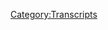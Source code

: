 {{Transcript
    | title         = [[377: December 6-10, 2019]]
    | caption       = [https://knowledgefight.libsyn.com/knowledge-fight-december-6-10-2019 Listen to this episode on Libsyn]
    | episodeNumber = [[377: December 6-10, 2019|377]]
    | length        = 02:14:08
}}

{{MessageBox
    | header     = Warning: Bot Generated Content
    | text       = This transcript was automatically generated by transcription software and likely contains many mistakes and misattributions. Please check the audio for definitive quotes, attribution, and context.
    | image      = N3yvass4myg91.webp
    | imagewidth = 50px
    | id         = warning
}}

{{TranscriptBlock
    | name      = Unknown Speaker
    | timestamp = 00:00:00.000
    | text      = Radio, radio, radio, radio, radio, radio Radio, radio, radio, no-no-no-no-no-no-no
}}

{{TranscriptBlock
    | name      = Unknown Speaker
    | timestamp = 00:00:12.279
    | text      = Knowledge Fight
}}

{{TranscriptBlock
    | name      = Unknown Speaker
    | timestamp = 00:00:13.279
    | text      = Dan and Jordan, I am sweating Knowledgefight.com, it's time to pray
}}

{{TranscriptBlock
    | name      = Unknown Speaker
    | timestamp = 00:00:21.320
    | text      = I have great respect for Knowledge Fight Knowledge Fight
}}

{{TranscriptBlock
    | name      = Unknown Speaker
    | timestamp = 00:00:25.120
    | text      = I'm sick of them posing as if they're the good guys saying we are the bad guys
}}

{{TranscriptBlock
    | name      = Unknown Speaker
    | timestamp = 00:00:28.920
    | text      = Knowledge Fight Dan and Jordan, Knowledge Fight
}}

{{TranscriptBlock
    | name      = Unknown Speaker
    | timestamp = 00:00:32.079
    | text      = Riddler, Riddler, Riddler Need, need money
}}

{{TranscriptBlock
    | name      = Unknown Speaker
    | timestamp = 00:00:36.359
    | text      = Riddler, Riddler, Riddler Andy and Kansas, Andy and Kansas
}}

{{TranscriptBlock
    | name      = Unknown Speaker
    | timestamp = 00:00:42.119
    | text      = Stop it, Andy and Kansas, Andy and Kansas It's time to pray
}}

{{TranscriptBlock
    | name      = Unknown Speaker
    | timestamp = 00:00:47.079
    | text      = Andy and Kansas, you're on the air, thanks for holding us
}}

{{TranscriptBlock
    | name      = Unknown Speaker
    | timestamp = 00:00:49.439
    | text      = Hello Alex, I'm a victim caller, I'm a huge fan
}}

{{TranscriptBlock
    | name      = Unknown Speaker
    | timestamp = 00:00:51.719
    | text      = I love your room Knowledge Fight
}}

{{TranscriptBlock
    | name      = Unknown Speaker
    | timestamp = 00:00:53.759
    | text      = Hey everybody, welcome back to Knowledge Fight, I'm Dan
}}

{{TranscriptBlock
    | name      = Unknown Speaker
    | timestamp = 00:01:01.159
    | text      = I'm Jordan
}}

{{TranscriptBlock
    | name      = Unknown Speaker
    | timestamp = 00:01:02.159
    | text      = We're a couple dudes, like to sit around, drink novelty beverages and talk a little
}}

{{TranscriptBlock
    | name      = Unknown Speaker
    | timestamp = 00:01:04.359
    | text      = bit about Alex Jones
}}

{{TranscriptBlock
    | name      = Unknown Speaker
    | timestamp = 00:01:05.359
    | text      = Oh indeed we are Dan
}}

{{TranscriptBlock
    | name      = Unknown Speaker
    | timestamp = 00:01:07.000
    | text      = Jordan
}}

{{TranscriptBlock
    | name      = Unknown Speaker
    | timestamp = 00:01:08.000
    | text      = Dan
}}

{{TranscriptBlock
    | name      = Unknown Speaker
    | timestamp = 00:01:09.000
    | text      = Jordan
}}

{{TranscriptBlock
    | name      = Unknown Speaker
    | timestamp = 00:01:10.000
    | text      = If you recall
}}

{{TranscriptBlock
    | name      = Unknown Speaker
    | timestamp = 00:01:11.000
    | text      = I recall everything, I have perfect recall
}}

{{TranscriptBlock
    | name      = Unknown Speaker
    | timestamp = 00:01:13.400
    | text      = You kind of do, it's kind of creepy
}}

{{TranscriptBlock
    | name      = Unknown Speaker
    | timestamp = 00:01:14.760
    | text      = I don't, I absolutely do not, I forget
}}

{{TranscriptBlock
    | name      = Unknown Speaker
    | timestamp = 00:01:16.760
    | text      = You had a bet with a friend and your hair was incredibly long
}}

{{TranscriptBlock
    | name      = Unknown Speaker
    | timestamp = 00:01:20.560
    | text      = Yeah
}}

{{TranscriptBlock
    | name      = Unknown Speaker
    | timestamp = 00:01:21.560
    | text      = My question to you is
}}

{{TranscriptBlock
    | name      = Unknown Speaker
    | timestamp = 00:01:22.560
    | text      = Do you have any gifts?
}}

{{TranscriptBlock
    | name      = Unknown Speaker
    | timestamp = 00:01:23.760
    | text      = Yeah, would you ever grow your hair out again?
}}

{{TranscriptBlock
    | name      = Unknown Speaker
    | timestamp = 00:01:25.120
    | text      = I mean of course I would but I don't want to
}}

{{TranscriptBlock
    | name      = Unknown Speaker
    | timestamp = 00:01:27.640
    | text      = Right, I mean voluntarily
}}

{{TranscriptBlock
    | name      = Unknown Speaker
    | timestamp = 00:01:29.079
    | text      = My hair grows really fast, it's a real hassle for me, like it's a situation where I have
}}

{{TranscriptBlock
    | name      = Unknown Speaker
    | timestamp = 00:01:33.400
    | text      = to either like accept very heavy expenses going to a barber shop or just buzzing my
}}

{{TranscriptBlock
    | name      = Unknown Speaker
    | timestamp = 00:01:40.040
    | text      = head in intervals and that's the method I'm going with right now
}}

{{TranscriptBlock
    | name      = Unknown Speaker
    | timestamp = 00:01:43.920
    | text      = You're going to stick with that?
}}

{{TranscriptBlock
    | name      = Unknown Speaker
    | timestamp = 00:01:44.920
    | text      = Periodic buzzing, yeah I just, you know, yeah
}}

{{TranscriptBlock
    | name      = Unknown Speaker
    | timestamp = 00:01:47.959
    | text      = Yeah
}}

{{TranscriptBlock
    | name      = Unknown Speaker
    | timestamp = 00:01:48.959
    | text      = I'm not good with hairdos or moose, putting moose
}}

{{TranscriptBlock
    | name      = Unknown Speaker
    | timestamp = 00:01:54.599
    | text      = Moose?
}}

{{TranscriptBlock
    | name      = Unknown Speaker
    | timestamp = 00:01:55.599
    | text      = When have you put moose in your hair?
}}

{{TranscriptBlock
    | name      = Unknown Speaker
    | timestamp = 00:01:56.840
    | text      = Maybe when I was much younger, pomade
}}

{{TranscriptBlock
    | name      = Unknown Speaker
    | timestamp = 00:01:58.840
    | text      = Yeah
}}

{{TranscriptBlock
    | name      = Unknown Speaker
    | timestamp = 00:01:59.840
    | text      = I'm not good with
}}

{{TranscriptBlock
    | name      = Unknown Speaker
    | timestamp = 00:02:00.840
    | text      = You are a dapper man, yes that's true
}}

{{TranscriptBlock
    | name      = Unknown Speaker
    | timestamp = 00:02:02.599
    | text      = I'm not good with that sort of stuff, I don't know if you're supposed to part in the middle
}}

{{TranscriptBlock
    | name      = Unknown Speaker
    | timestamp = 00:02:05.280
    | text      = or to the side, I don't understand, I don't get any of it
}}

{{TranscriptBlock
    | name      = Unknown Speaker
    | timestamp = 00:02:09.439
    | text      = My head looks pretty decent just buzzed so I'm kind of like, I'm cool with that and then
}}

{{TranscriptBlock
    | name      = Unknown Speaker
    | timestamp = 00:02:14.719
    | text      = just hoping like, eventually I either go bald or grey, at which point then I'll figure out
}}

{{TranscriptBlock
    | name      = Unknown Speaker
    | timestamp = 00:02:19.400
    | text      = what to do with it
}}

{{TranscriptBlock
    | name      = Unknown Speaker
    | timestamp = 00:02:20.400
    | text      = Yeah yeah, I'm on my way to bald so I don't have to worry about it for too much longer
}}

{{TranscriptBlock
    | name      = Unknown Speaker
    | timestamp = 00:02:24.280
    | text      = I know that when I had hair down to like my shoulders and past that, down to my back,
}}

{{TranscriptBlock
    | name      = Unknown Speaker
    | timestamp = 00:02:30.000
    | text      = I don't want to do that ever again
}}

{{TranscriptBlock
    | name      = Unknown Speaker
    | timestamp = 00:02:32.479
    | text      = That's too much
}}

{{TranscriptBlock
    | name      = Unknown Speaker
    | timestamp = 00:02:33.479
    | text      = You had to condition the shit out of that I imagine, right?
}}

{{TranscriptBlock
    | name      = Unknown Speaker
    | timestamp = 00:02:36.520
    | text      = One might
}}

{{TranscriptBlock
    | name      = Unknown Speaker
    | timestamp = 00:02:37.520
    | text      = Fair enough
}}

{{TranscriptBlock
    | name      = Unknown Speaker
    | timestamp = 00:02:40.520
    | text      = It was a hassle and I really, really hate when my hair gets long enough that it's like
}}

{{TranscriptBlock
    | name      = Unknown Speaker
    | timestamp = 00:02:45.879
    | text      = in my eyes
}}

{{TranscriptBlock
    | name      = Unknown Speaker
    | timestamp = 00:02:46.879
    | text      = Yeah
}}

{{TranscriptBlock
    | name      = Unknown Speaker
    | timestamp = 00:02:47.879
    | text      = Really find that to be such a nuisance, especially that middle ground where it's too short to
}}

{{TranscriptBlock
    | name      = Unknown Speaker
    | timestamp = 00:02:51.599
    | text      = put behind like an ear and too long to not keep out of the eye, my hair is just super
}}

{{TranscriptBlock
    | name      = Unknown Speaker
    | timestamp = 00:02:56.360
    | text      = disagreeable to begin with, anyway I'll probably just keep buzzing my head for a bit, a podcast
}}

{{TranscriptBlock
    | name      = Unknown Speaker
    | timestamp = 00:03:01.719
    | text      = where I don't know a lot about moose but I do know a bit about Alex Jones
}}

{{TranscriptBlock
    | name      = Unknown Speaker
    | timestamp = 00:03:05.199
    | text      = Indeed you do and I don't know anything about either day
}}

{{TranscriptBlock
    | name      = Unknown Speaker
    | timestamp = 00:03:07.280
    | text      = Right, Jordan
}}

{{TranscriptBlock
    | name      = Unknown Speaker
    | timestamp = 00:03:08.280
    | text      = Yes
}}

{{TranscriptBlock
    | name      = Unknown Speaker
    | timestamp = 00:03:09.280
    | text      = Before we got an episode I figured what we would do today is like continue a little bit
}}

{{TranscriptBlock
    | name      = Unknown Speaker
    | timestamp = 00:03:12.719
    | text      = in the present day because I felt like there was stuff that was going on that felt a little
}}

{{TranscriptBlock
    | name      = Unknown Speaker
    | timestamp = 00:03:16.439
    | text      = unresolved like I didn't, you know at the end of our last episode Alex was really freaking
}}

{{TranscriptBlock
    | name      = Unknown Speaker
    | timestamp = 00:03:21.479
    | text      = out about something and it definitely appeared to be that New York Times story that had come
}}

{{TranscriptBlock
    | name      = Unknown Speaker
    | timestamp = 00:03:26.280
    | text      = out that same day
}}

{{TranscriptBlock
    | name      = Unknown Speaker
    | timestamp = 00:03:27.280
    | text      = Sure, absolutely
}}

{{TranscriptBlock
    | name      = Unknown Speaker
    | timestamp = 00:03:28.280
    | text      = I made some assumptions about like yeah it's probably what's going on but I wanted to know
}}

{{TranscriptBlock
    | name      = Unknown Speaker
    | timestamp = 00:03:32.000
    | text      = a little bit more, I wanted to test my assumption and see if you know if that was actually the
}}

{{TranscriptBlock
    | name      = Unknown Speaker
    | timestamp = 00:03:36.599
    | text      = case and see if he actually responded to that story at all
}}

{{TranscriptBlock
    | name      = Unknown Speaker
    | timestamp = 00:03:40.520
    | text      = For sure
}}

{{TranscriptBlock
    | name      = Unknown Speaker
    | timestamp = 00:03:41.520
    | text      = So I continued here and so what we're gonna be doing is covering December 6th to the 10th
}}

{{TranscriptBlock
    | name      = Unknown Speaker
    | timestamp = 00:03:46.280
    | text      = but it's really just the 6th
}}

{{TranscriptBlock
    | name      = Unknown Speaker
    | timestamp = 00:03:47.879
    | text      = Okay
}}

{{TranscriptBlock
    | name      = Unknown Speaker
    | timestamp = 00:03:48.879
    | text      = It'll become clear why the 10th is involved
}}

{{TranscriptBlock
    | name      = Unknown Speaker
    | timestamp = 00:03:50.840
    | text      = And then there'll be a sting at the end of it I imagine
}}

{{TranscriptBlock
    | name      = Unknown Speaker
    | timestamp = 00:03:53.039
    | text      = There is a coda
}}

{{TranscriptBlock
    | name      = Unknown Speaker
    | timestamp = 00:03:54.599
    | text      = Ah
}}

{{TranscriptBlock
    | name      = Unknown Speaker
    | timestamp = 00:03:55.599
    | text      = But yeah so we'll get to that here in a moment but before we do Jordan I'm gonna take a little
}}

{{TranscriptBlock
    | name      = Unknown Speaker
    | timestamp = 00:03:59.120
    | text      = moment to say thank you to some folks who signed up and are supporting the show
}}

{{TranscriptBlock
    | name      = Unknown Speaker
    | timestamp = 00:04:02.599
    | text      = So first Sean thank you so much you are now a policy wonk
}}

{{TranscriptBlock
    | name      = Unknown Speaker
    | timestamp = 00:04:05.400
    | text      = I'm a policy wonk
}}

{{TranscriptBlock
    | name      = Unknown Speaker
    | timestamp = 00:04:06.400
    | text      = Thanks Sean
}}

{{TranscriptBlock
    | name      = Unknown Speaker
    | timestamp = 00:04:07.400
    | text      = Next, Stein thank you so much you are now a policy wonk
}}

{{TranscriptBlock
    | name      = Unknown Speaker
    | timestamp = 00:04:10.120
    | text      = I'm a policy wonk
}}

{{TranscriptBlock
    | name      = Unknown Speaker
    | timestamp = 00:04:11.360
    | text      = Thank you Stein
}}

{{TranscriptBlock
    | name      = Unknown Speaker
    | timestamp = 00:04:12.360
    | text      = Thank you so much
}}

{{TranscriptBlock
    | name      = Unknown Speaker
    | timestamp = 00:04:13.360
    | text      = Next Attilio Muse thank you so much you are now a policy wonk
}}

{{TranscriptBlock
    | name      = Unknown Speaker
    | timestamp = 00:04:17.120
    | text      = I'm a policy wonk
}}

{{TranscriptBlock
    | name      = Unknown Speaker
    | timestamp = 00:04:18.300
    | text      = Thank you Attilio Muse
}}

{{TranscriptBlock
    | name      = Unknown Speaker
    | timestamp = 00:04:19.379
    | text      = Uh next Isabel thank you so much you are now a policy wonk
}}

{{TranscriptBlock
    | name      = Unknown Speaker
    | timestamp = 00:04:22.540
    | text      = I'm a policy wonk
}}

{{TranscriptBlock
    | name      = Unknown Speaker
    | timestamp = 00:04:23.579
    | text      = Thank you Isabel or Isabel
}}

{{TranscriptBlock
    | name      = Unknown Speaker
    | timestamp = 00:04:25.220
    | text      = Thank you
}}

{{TranscriptBlock
    | name      = Unknown Speaker
    | timestamp = 00:04:26.220
    | text      = Next Bradley thank you so much you are now a policy wonk
}}

{{TranscriptBlock
    | name      = Unknown Speaker
    | timestamp = 00:04:28.220
    | text      = I'm a policy wonk
}}

{{TranscriptBlock
    | name      = Unknown Speaker
    | timestamp = 00:04:29.319
    | text      = Thank you Bradley
}}

{{TranscriptBlock
    | name      = Unknown Speaker
    | timestamp = 00:04:30.319
    | text      = Thank you
}}

{{TranscriptBlock
    | name      = Unknown Speaker
    | timestamp = 00:04:31.319
    | text      = And finally Policy Nunk thank you so much you are now a policy wonk
}}

{{TranscriptBlock
    | name      = Unknown Speaker
    | timestamp = 00:04:34.399
    | text      = I'm a policy wonk
}}

{{TranscriptBlock
    | name      = Unknown Speaker
    | timestamp = 00:04:35.480
    | text      = Thank you policy knock. Where's knock? Where is knock? Thank you so much
}}

{{TranscriptBlock
    | name      = Unknown Speaker
    | timestamp = 00:04:39.720
    | text      = If you were out there listening and you're thinking hey, I like this show
}}

{{TranscriptBlock
    | name      = Unknown Speaker
    | timestamp = 00:04:42.040
    | text      = I'd like to support with these gents do you can do that by going to our website knowledge fight calm clicking the button that says
}}

{{TranscriptBlock
    | name      = Unknown Speaker
    | timestamp = 00:04:46.360
    | text      = Sports true. We would appreciate it would be delightful. So quick little note here. Yes, sir
}}

{{TranscriptBlock
    | name      = Unknown Speaker
    | timestamp = 00:04:50.680
    | text      = I'm getting into this new schedule here of the Tuesday Thursday
}}

{{TranscriptBlock
    | name      = Unknown Speaker
    | timestamp = 00:04:55.639
    | text      = Episodes two week. I'm not enjoying it much
}}

{{TranscriptBlock
    | name      = Unknown Speaker
    | timestamp = 00:04:59.920
    | text      = Okay, it's not the two episode aspect of it. I just doesn't feel right somehow
}}

{{TranscriptBlock
    | name      = Unknown Speaker
    | timestamp = 00:05:04.480
    | text      = okay, and so I think I hate to make these fine-tune adjustments after we've already made an adjustment naturally kind of have to so
}}

{{TranscriptBlock
    | name      = Unknown Speaker
    | timestamp = 00:05:12.600
    | text      = I think what I'm gonna do is I'm gonna say starting next week. We're gonna go Monday Wednesday
}}

{{TranscriptBlock
    | name      = Unknown Speaker
    | timestamp = 00:05:17.819
    | text      = Yeah
}}

{{TranscriptBlock
    | name      = Unknown Speaker
    | timestamp = 00:05:18.220
    | text      = I think that feels a little bit more
}}

{{TranscriptBlock
    | name      = Unknown Speaker
    | timestamp = 00:05:20.560
    | text      = Better and I've heard some feedback from listeners that they missed starting the week with the show. Okay
}}

{{TranscriptBlock
    | name      = Unknown Speaker
    | timestamp = 00:05:26.240
    | text      = Yeah
}}

{{TranscriptBlock
    | name      = Unknown Speaker
    | timestamp = 00:05:26.720
    | text      = That works and that makes sense because a lot of people listen at offices and things like that
}}

{{TranscriptBlock
    | name      = Unknown Speaker
    | timestamp = 00:05:30.800
    | text      = and I've heard enough of that kind of feedback and I'm also have
}}

{{TranscriptBlock
    | name      = Unknown Speaker
    | timestamp = 00:05:35.040
    | text      = Experienced a little bit of myself in terms of the workflow that I think that that's a much better
}}

{{TranscriptBlock
    | name      = Unknown Speaker
    | timestamp = 00:05:41.040
    | text      = Schedule and I only chose Tuesday Thursday because it seemed like it was spread out
}}

{{TranscriptBlock
    | name      = Unknown Speaker
    | timestamp = 00:05:46.480
    | text      = Right. I had no marriage to those dates or anything like that. So
}}

{{TranscriptBlock
    | name      = Unknown Speaker
    | timestamp = 00:05:50.920
    | text      = We'll have episodes on Monday and Wednesday
}}

{{TranscriptBlock
    | name      = Unknown Speaker
    | timestamp = 00:05:52.680
    | text      = And then the other thing that that adds I realized and this is not a back dooring of trying to get back to three episodes
}}

{{TranscriptBlock
    | name      = Unknown Speaker
    | timestamp = 00:05:58.079
    | text      = So I really feel like you're about to I'm not specifically doing that
}}

{{TranscriptBlock
    | name      = Unknown Speaker
    | timestamp = 00:06:02.240
    | text      = But having Monday and Wednesday be the episodes allows us to in case there's an emergency have an episode on Friday
}}

{{TranscriptBlock
    | name      = Unknown Speaker
    | timestamp = 00:06:09.160
    | text      = That's true
}}

{{TranscriptBlock
    | name      = Unknown Speaker
    | timestamp = 00:06:09.720
    | text      = And that that possibility is much better than having the Tuesday Thursday where it's like well if something happens at the end of the week
}}

{{TranscriptBlock
    | name      = Unknown Speaker
    | timestamp = 00:06:17.199
    | text      = That's like critical right talk about it's just a scramble. Yeah, and then we like well, we'll get to it on Monday or Tuesday
}}

{{TranscriptBlock
    | name      = Unknown Speaker
    | timestamp = 00:06:23.800
    | text      = Yeah, I think it allows us a lot more flexibility and better serves the people who have
}}

{{TranscriptBlock
    | name      = Unknown Speaker
    | timestamp = 00:06:30.439
    | text      = Responded right, right. All right, so that will be you know moving forward. We're gonna do Monday and Wednesday
}}

{{TranscriptBlock
    | name      = Unknown Speaker
    | timestamp = 00:06:35.879
    | text      = Yeah, so a little business. Yeah, I think that's a good idea. Yeah, I think so
}}

{{TranscriptBlock
    | name      = Unknown Speaker
    | timestamp = 00:06:40.439
    | text      = I think it'll be and you know a whole lot of this show is like learning by doing and so
}}

{{TranscriptBlock
    | name      = Unknown Speaker
    | timestamp = 00:06:45.959
    | text      = Yeah, you know we start doing something and then you got to adjust a little bit. That's just kind of how I feel
}}

{{TranscriptBlock
    | name      = Unknown Speaker
    | timestamp = 00:06:50.160
    | text      = Um, so get ready for that. Let's do it next Monday
}}

{{TranscriptBlock
    | name      = Unknown Speaker
    | timestamp = 00:06:54.040
    | text      = So we start here on the sixth
}}

{{TranscriptBlock
    | name      = Unknown Speaker
    | timestamp = 00:06:55.839
    | text      = And the fifth was the day of the last episode that we covered or Alex ends the show and just a fucked up headspace
}}

{{TranscriptBlock
    | name      = Unknown Speaker
    | timestamp = 00:07:01.480
    | text      = He needs to get off there. He's talking about how like it's coming time to kill people
}}

{{TranscriptBlock
    | name      = Unknown Speaker
    | timestamp = 00:07:05.240
    | text      = Yes, he was doing that and it's just it was very intense as a bummer
}}

{{TranscriptBlock
    | name      = Unknown Speaker
    | timestamp = 00:07:09.079
    | text      = Yeah, and so we start on the sixth and Alex is a little bit more contemplative. It is December 6th
}}

{{TranscriptBlock
    | name      = Unknown Speaker
    | timestamp = 00:07:15.879
    | text      = 2019 on this Friday worldwide broadcast. I'm your host Alex Jones
}}

{{TranscriptBlock
    | name      = Unknown Speaker
    | timestamp = 00:07:24.600
    | text      = And I tend to get in here at the beginning of the broadcast and have this whole transmission planned out
}}

{{TranscriptBlock
    | name      = Unknown Speaker
    | timestamp = 00:07:29.759
    | text      = Within about an hour. I've ended up only covering two subjects or so and then I start getting really mad at myself
}}

{{TranscriptBlock
    | name      = Unknown Speaker
    | timestamp = 00:07:36.000
    | text      = So I'm gonna try as best I can
}}

{{TranscriptBlock
    | name      = Unknown Speaker
    | timestamp = 00:07:38.000
    | text      = In the first 30 minutes to just hit all this news, even if I just mention it and
}}

{{TranscriptBlock
    | name      = Unknown Speaker
    | timestamp = 00:07:44.480
    | text      = Then try to that's not helpful the topics so we can open the phones up because I love taking your calls
}}

{{TranscriptBlock
    | name      = Unknown Speaker
    | timestamp = 00:07:50.480
    | text      = This is so standard now
}}

{{TranscriptBlock
    | name      = Unknown Speaker
    | timestamp = 00:07:52.920
    | text      = Like this has become just like his boilerplate and intro to episodes like it's not every episode
}}

{{TranscriptBlock
    | name      = Unknown Speaker
    | timestamp = 00:07:58.759
    | text      = but it's very regularly starting shows with I
}}

{{TranscriptBlock
    | name      = Unknown Speaker
    | timestamp = 00:08:01.519
    | text      = Realize that I never get to anything. Yeah, and this time I'm gonna do it and I'm gonna take your calls
}}

{{TranscriptBlock
    | name      = Unknown Speaker
    | timestamp = 00:08:07.720
    | text      = It's gonna be great. I'm gonna do what I set out to do, right?
}}

{{TranscriptBlock
    | name      = Unknown Speaker
    | timestamp = 00:08:11.000
    | text      = It makes me it makes me worry that he's never gonna quit drinking
}}

{{TranscriptBlock
    | name      = Unknown Speaker
    | timestamp = 00:08:13.839
    | text      = Well, I don't know if he's drinking
}}

{{TranscriptBlock
    | name      = Unknown Speaker
    | timestamp = 00:08:16.839
    | text      = Quit drinking today like we've promise we've discussed in the past that like Alex has said that he's stopped drinking and that he's like
}}

{{TranscriptBlock
    | name      = Unknown Speaker
    | timestamp = 00:08:23.680
    | text      = I don't know. It was like 90 days off booze, right?
}}

{{TranscriptBlock
    | name      = Unknown Speaker
    | timestamp = 00:08:26.839
    | text      = And Rogan said that he Alex had told him that behind the scenes great and it's entirely possible
}}

{{TranscriptBlock
    | name      = Unknown Speaker
    | timestamp = 00:08:31.480
    | text      = I know I'm not I'm not one to be like make accusations on on that cuz like his behaviors that we could pinpoint as
}}

{{TranscriptBlock
    | name      = Unknown Speaker
    | timestamp = 00:08:38.559
    | text      = His drunk behaviors like yelling at that woman cupcake on the street. Yeah talking about pissing on a tree stumbling staggering
}}

{{TranscriptBlock
    | name      = Unknown Speaker
    | timestamp = 00:08:44.919
    | text      = Yeah, slurring words there were those yeah and and drinking on air like those I have not seen during this time
}}

{{TranscriptBlock
    | name      = Unknown Speaker
    | timestamp = 00:08:50.799
    | text      = So I I believe that and I'm not gonna do it
}}

{{TranscriptBlock
    | name      = Unknown Speaker
    | timestamp = 00:08:53.240
    | text      = I have not seen during this time. So I I believe that however
}}

{{TranscriptBlock
    | name      = Unknown Speaker
    | timestamp = 00:08:57.279
    | text      = Is it saying that I'm gonna get down to business and really take care of shit exactly that is never will
}}

{{TranscriptBlock
    | name      = Unknown Speaker
    | timestamp = 00:09:03.639
    | text      = I I'm not saying that his willpower is not strong enough to quit drinking but to do his job. Well impossible
}}

{{TranscriptBlock
    | name      = Unknown Speaker
    | timestamp = 00:09:12.240
    | text      = It's a different muscle I
}}

{{TranscriptBlock
    | name      = Unknown Speaker
    | timestamp = 00:09:15.759
    | text      = Think I think that you know what what what is going on is is that he?
}}

{{TranscriptBlock
    | name      = Unknown Speaker
    | timestamp = 00:09:22.000
    | text      = Recognizes that there is an issue, but he also doesn't have a solution to that issue
}}

{{TranscriptBlock
    | name      = Unknown Speaker
    | timestamp = 00:09:26.519
    | text      = No
}}

{{TranscriptBlock
    | name      = Unknown Speaker
    | timestamp = 00:09:27.039
    | text      = It's definitely not mentioning because the buckling down and actually getting to these news stories would require like actual meat and substance
}}

{{TranscriptBlock
    | name      = Unknown Speaker
    | timestamp = 00:09:35.159
    | text      = And he knows that there's nothing past headlines
}}

{{TranscriptBlock
    | name      = Unknown Speaker
    | timestamp = 00:09:37.720
    | text      = Yeah
}}

{{TranscriptBlock
    | name      = Unknown Speaker
    | timestamp = 00:09:38.039
    | text      = He knows that if he talks about any of these stories
}}

{{TranscriptBlock
    | name      = Unknown Speaker
    | timestamp = 00:09:40.279
    | text      = Without just ranting about the devil if he takes more than a minute or two on any of these stories it immediately falls apart
}}

{{TranscriptBlock
    | name      = Unknown Speaker
    | timestamp = 00:09:46.960
    | text      = Yeah, so he knows he can't buckle down, but he also recognizes that is what I should be doing
}}

{{TranscriptBlock
    | name      = Unknown Speaker
    | timestamp = 00:09:51.879
    | text      = Yeah, so you start every episode like this is the time. I'm gonna actually get down to it
}}

{{TranscriptBlock
    | name      = Unknown Speaker
    | timestamp = 00:09:56.379
    | text      = So that's great, but he does actually tell talk about some news as he mentioned headlines
}}

{{TranscriptBlock
    | name      = Unknown Speaker
    | timestamp = 00:10:01.000
    | text      = He does mention something and this is this something that's carrying over from the fifth is at the end of the episode on the fifth
}}

{{TranscriptBlock
    | name      = Unknown Speaker
    | timestamp = 00:10:08.440
    | text      = Alex said that there was a story a big story about Putin that he needed to get to yeah
}}

{{TranscriptBlock
    | name      = Unknown Speaker
    | timestamp = 00:10:12.919
    | text      = And he's like I didn't even do it
}}

{{TranscriptBlock
    | name      = Unknown Speaker
    | timestamp = 00:10:14.440
    | text      = I didn't even get to the story and so here on the sixth he makes right and gets to that story now
}}

{{TranscriptBlock
    | name      = Unknown Speaker
    | timestamp = 00:10:19.440
    | text      = Some of this news is news. I didn't get to yesterday. That's so important. I must cover it today
}}

{{TranscriptBlock
    | name      = Unknown Speaker
    | timestamp = 00:10:28.200
    | text      = And that of course is Putin says in some countries the world in some countries of the world
}}

{{TranscriptBlock
    | name      = Unknown Speaker
    | timestamp = 00:10:35.559
    | text      = The word mother
}}

{{TranscriptBlock
    | name      = Unknown Speaker
    | timestamp = 00:10:37.440
    | text      = Is being replaced now how big a statement is that and it's actually true and just let that sink in let it sink in
}}

{{TranscriptBlock
    | name      = Unknown Speaker
    | timestamp = 00:10:45.200
    | text      = Jordan, okay. I've let it sink in. Wow. That's quick. Don't care. Okay?
}}

{{TranscriptBlock
    | name      = Unknown Speaker
    | timestamp = 00:10:50.399
    | text      = That's an interesting response. So Alex is covering a story about Vladimir Putin expressing some comments in a meeting
}}

{{TranscriptBlock
    | name      = Unknown Speaker
    | timestamp = 00:10:57.080
    | text      = That was taking place with the Russian Council for inter-ethnic relations
}}

{{TranscriptBlock
    | name      = Unknown Speaker
    | timestamp = 00:11:01.519
    | text      = Putin said quote you see the word mother cannot be replaced
}}

{{TranscriptBlock
    | name      = Unknown Speaker
    | timestamp = 00:11:05.720
    | text      = Turns out maybe it can they've replaced it in some countries with parent number one and parent number two
}}

{{TranscriptBlock
    | name      = Unknown Speaker
    | timestamp = 00:11:10.879
    | text      = I hope that never happens here
}}

{{TranscriptBlock
    | name      = Unknown Speaker
    | timestamp = 00:11:12.879
    | text      = For one not even the people who encourage the usage of terms like parent number one or two or they're not trying to force
}}

{{TranscriptBlock
    | name      = Unknown Speaker
    | timestamp = 00:11:19.200
    | text      = People to stop saying mother and father. It's more of an effort to
}}

{{TranscriptBlock
    | name      = Unknown Speaker
    | timestamp = 00:11:22.799
    | text      = Societally recognize that not all families fit the same quote-unquote traditional definitions that have been considered the norm for so long
}}

{{TranscriptBlock
    | name      = Unknown Speaker
    | timestamp = 00:11:29.720
    | text      = For instance on school forms
}}

{{TranscriptBlock
    | name      = Unknown Speaker
    | timestamp = 00:11:31.480
    | text      = It makes sense to have parent number one and two since the child's parents may not be one mother and one father and in terms
}}

{{TranscriptBlock
    | name      = Unknown Speaker
    | timestamp = 00:11:37.240
    | text      = Of that form the language does nothing to diminish one's fatherhood or motherhood. No, it's superfluous now
}}

{{TranscriptBlock
    | name      = Unknown Speaker
    | timestamp = 00:11:42.759
    | text      = But it man it sure seems like some really stupid people will get up in arms if somebody with power lies to them
}}

{{TranscriptBlock
    | name      = Unknown Speaker
    | timestamp = 00:11:49.240
    | text      = It's one of those things that is it's it's a way you can really incite somebody over nothing. Yeah
}}

{{TranscriptBlock
    | name      = Unknown Speaker
    | timestamp = 00:11:55.320
    | text      = It's easy stuff really. Yeah, I think that Putin's thinking about this is a little bit lame
}}

{{TranscriptBlock
    | name      = Unknown Speaker
    | timestamp = 00:11:59.919
    | text      = At least the way it's being expressed
}}

{{TranscriptBlock
    | name      = Unknown Speaker
    | timestamp = 00:12:01.679
    | text      = But I think it's even lamer how it there this article that I read about it on RT ends
}}

{{TranscriptBlock
    | name      = Unknown Speaker
    | timestamp = 00:12:07.039
    | text      = The article was written by Neb Neboza Melek who's credited as a senior writer
}}

{{TranscriptBlock
    | name      = Unknown Speaker
    | timestamp = 00:12:12.899
    | text      = But this last paragraph reads more like a fucking Facebook post quote while Western quote-unquote human rights groups
}}

{{TranscriptBlock
    | name      = Unknown Speaker
    | timestamp = 00:12:20.299
    | text      = May be girding their loins to condemn Putin's remarks as yet another example of oppression in Russia
}}

{{TranscriptBlock
    | name      = Unknown Speaker
    | timestamp = 00:12:25.580
    | text      = They should hold their horses before cashing those lobbying checks in the meeting
}}

{{TranscriptBlock
    | name      = Unknown Speaker
    | timestamp = 00:12:29.840
    | text      = He also talked about welcoming the accept welcoming and accepting immigrants
}}

{{TranscriptBlock
    | name      = Unknown Speaker
    | timestamp = 00:12:33.720
    | text      = Condemnation of ignorance and extremism and support for Russia's
}}

{{TranscriptBlock
    | name      = Unknown Speaker
    | timestamp = 00:12:37.620
    | text      = Indigenous peoples who live in better conditions and in far larger numbers than Native Americans
}}

{{TranscriptBlock
    | name      = Unknown Speaker
    | timestamp = 00:12:42.320
    | text      = It should be said that would complicate the virtue signaling morality plays that pay their bills though, so we shouldn't hold our breath
}}

{{TranscriptBlock
    | name      = Unknown Speaker
    | timestamp = 00:12:50.120
    | text      = Damn, wait, was that was that reporting?
}}

{{TranscriptBlock
    | name      = Unknown Speaker
    | timestamp = 00:12:53.799
    | text      = It's hard to tell was that in a like news article or was that a op-ed for the Wall Street Journal?
}}

{{TranscriptBlock
    | name      = Unknown Speaker
    | timestamp = 00:13:00.000
    | text      = Because it feels like that could be either or both it's hard to tell because a bit of the article is
}}

{{TranscriptBlock
    | name      = Unknown Speaker
    | timestamp = 00:13:05.279
    | text      = Presented kind of as as a news piece about the these comments that Putin said in right in this meeting
}}

{{TranscriptBlock
    | name      = Unknown Speaker
    | timestamp = 00:13:11.840
    | text      = But it also could have been more of an editorial. Yeah, it could have been but whatever the case is a little bit about
}}

{{TranscriptBlock
    | name      = Unknown Speaker
    | timestamp = 00:13:17.320
    | text      = Yeah, whatever the case is that tone at the end there is pretty that's that's that's like somebody wanted to start a flame war
}}

{{TranscriptBlock
    | name      = Unknown Speaker
    | timestamp = 00:13:23.399
    | text      = But like what are you doing? It sounds like a Paul Joseph Watson script. Absolutely. You've virtue-signaling more you
}}

{{TranscriptBlock
    | name      = Unknown Speaker
    | timestamp = 00:13:31.200
    | text      = Quote-unquote human rights groups with your lobby hashing your Soros check your virtue signal it out of here
}}

{{TranscriptBlock
    | name      = Unknown Speaker
    | timestamp = 00:13:39.440
    | text      = Yeah, we love Putin bring back mother and father
}}

{{TranscriptBlock
    | name      = Unknown Speaker
    | timestamp = 00:13:43.240
    | text      = So Alex and so Alex's complaint about this seems to come from a place of admiring
}}

{{TranscriptBlock
    | name      = Unknown Speaker
    | timestamp = 00:13:47.279
    | text      = Putin standing up to the PC police who are completely out of control and they wish to minimize
}}

{{TranscriptBlock
    | name      = Unknown Speaker
    | timestamp = 00:13:51.519
    | text      = Language in order to control the population, but that's an absurd notion
}}

{{TranscriptBlock
    | name      = Unknown Speaker
    | timestamp = 00:13:55.480
    | text      = I like to sincerely believe that that's what's Putin what Putin's doing considering that the Kremlin banned swearing and quote books films music theater
}}

{{TranscriptBlock
    | name      = Unknown Speaker
    | timestamp = 00:14:03.480
    | text      = and popular blogs back in 2014
}}

{{TranscriptBlock
    | name      = Unknown Speaker
    | timestamp = 00:14:05.759
    | text      = which was to quote if you quote from an article in The Guardian a
}}

{{TranscriptBlock
    | name      = Unknown Speaker
    | timestamp = 00:14:10.440
    | text      = Quote attempt to cleanse the Russian language in order to ensure its purity
}}

{{TranscriptBlock
    | name      = Unknown Speaker
    | timestamp = 00:14:15.399
    | text      = Just imagine for a second how Alex would feel about the US federal government banning swearing in the arts
}}

{{TranscriptBlock
    | name      = Unknown Speaker
    | timestamp = 00:14:20.399
    | text      = and he would be it would be absurd like his is
}}

{{TranscriptBlock
    | name      = Unknown Speaker
    | timestamp = 00:14:25.080
    | text      = Unhinged reaction to that also, there's a law in the books called article 280
}}

{{TranscriptBlock
    | name      = Unknown Speaker
    | timestamp = 00:14:30.279
    | text      = 0.1 in Russia, which makes it a crime to make statements denying the territorial integrity of Russia
}}

{{TranscriptBlock
    | name      = Unknown Speaker
    | timestamp = 00:14:36.080
    | text      = Which is a pretty serious impediment to opposition organizing
}}

{{TranscriptBlock
    | name      = Unknown Speaker
    | timestamp = 00:14:39.759
    | text      = I don't understand how that could be in 2015 to 2016 in that year 15 people were charged under this act eight of whom opposed
}}

{{TranscriptBlock
    | name      = Unknown Speaker
    | timestamp = 00:14:46.679
    | text      = The annexation of Crimea you can see how this sort of law should be a pretty huge red flag for someone like Alex
}}

{{TranscriptBlock
    | name      = Unknown Speaker
    | timestamp = 00:14:53.519
    | text      = Who has this kind of?
}}

{{TranscriptBlock
    | name      = Unknown Speaker
    | timestamp = 00:14:54.720
    | text      = Nationalist states rights mentality that Alex does and yet I've never heard this come up as an example of Russia's crackdown on speech
}}

{{TranscriptBlock
    | name      = Unknown Speaker
    | timestamp = 00:15:03.200
    | text      = None of this is ever it's just hey, you said the same sort of shit
}}

{{TranscriptBlock
    | name      = Unknown Speaker
    | timestamp = 00:15:07.500
    | text      = I say about how they're trying to ban the word mother
}}

{{TranscriptBlock
    | name      = Unknown Speaker
    | timestamp = 00:15:09.879
    | text      = Yep, you can also see that this weird sort of chauvinist streak in it, too. There's a
}}

{{TranscriptBlock
    | name      = Unknown Speaker
    | timestamp = 00:15:14.759
    | text      = There's they're trying to be he specifically says they're trying to ban the word mother, right?
}}

{{TranscriptBlock
    | name      = Unknown Speaker
    | timestamp = 00:15:19.240
    | text      = So we need to protect women for this kind of chauvinist chivalry. Yeah
}}

{{TranscriptBlock
    | name      = Unknown Speaker
    | timestamp = 00:15:24.519
    | text      = Straight up bullshit. Yeah. Yeah. So this is a big piece in who's for Alex. Although he does
}}

{{TranscriptBlock
    | name      = Unknown Speaker
    | timestamp = 00:15:31.240
    | text      = In much his normal style just touch on it and then move along
}}

{{TranscriptBlock
    | name      = Unknown Speaker
    | timestamp = 00:15:35.000
    | text      = I imagine he agrees with the whole swearing thing, but that's mainly because he agrees with any
}}

{{TranscriptBlock
    | name      = Unknown Speaker
    | timestamp = 00:15:40.000
    | text      = Statement that begins with all the time. Yeah, but he agrees with any statement that begins with cleanse and ends with purity
}}

{{TranscriptBlock
    | name      = Unknown Speaker
    | timestamp = 00:15:46.399
    | text      = I don't think he worries about the middle ground or the middle parts of that. Do you think those get his ears?
}}

{{TranscriptBlock
    | name      = Unknown Speaker
    | timestamp = 00:15:51.559
    | text      = Yeah, yeah, he's a little stoked about that. Yeah, you know like you could you could say like hey
}}

{{TranscriptBlock
    | name      = Unknown Speaker
    | timestamp = 00:15:57.840
    | text      = The the federal government does enact swearing laws in terms of the FCC
}}

{{TranscriptBlock
    | name      = Unknown Speaker
    | timestamp = 00:16:03.519
    | text      = of course, but of course that doesn't cover a whole host of
}}

{{TranscriptBlock
    | name      = Unknown Speaker
    | timestamp = 00:16:06.919
    | text      = Media that is covered. Absolutely elsewhere. So we're not
}}

{{TranscriptBlock
    | name      = Unknown Speaker
    | timestamp = 00:16:12.500
    | text      = The Afghanistan war that argument doesn't really track quite as quite as well
}}

{{TranscriptBlock
    | name      = Unknown Speaker
    | timestamp = 00:16:17.659
    | text      = Not even a little bit. So Alex doesn't talk about this story that much. It's just sort of a hurrah
}}

{{TranscriptBlock
    | name      = Unknown Speaker
    | timestamp = 00:16:22.539
    | text      = Yeah, what a how great it is to have
}}

{{TranscriptBlock
    | name      = Unknown Speaker
    | timestamp = 00:16:26.100
    | text      = Putin making these statements that support my same stupid. Yeah, a world leader is saying something that I would say
}}

{{TranscriptBlock
    | name      = Unknown Speaker
    | timestamp = 00:16:32.539
    | text      = So I'm gonna crow about it. Yeah, and then RT is writing an article
}}

{{TranscriptBlock
    | name      = Unknown Speaker
    | timestamp = 00:16:35.659
    | text      = It sounds like my second in command. Yeah
}}

{{TranscriptBlock
    | name      = Unknown Speaker
    | timestamp = 00:16:39.179
    | text      = editorial copy
}}

{{TranscriptBlock
    | name      = Unknown Speaker
    | timestamp = 00:16:40.779
    | text      = but Alex is
}}

{{TranscriptBlock
    | name      = Unknown Speaker
    | timestamp = 00:16:43.100
    | text      = Much more interested in talking about this New York Times article course, so he finally whereas
}}

{{TranscriptBlock
    | name      = Unknown Speaker
    | timestamp = 00:16:48.860
    | text      = on
}}

{{TranscriptBlock
    | name      = Unknown Speaker
    | timestamp = 00:16:49.700
    | text      = The fifth the response was I'm not gonna dignify this with a response and then freaking out on air right by the sixth
}}

{{TranscriptBlock
    | name      = Unknown Speaker
    | timestamp = 00:16:56.299
    | text      = He's got a pretty robust. He's gonna in dignify it with a response. Yes
}}

{{TranscriptBlock
    | name      = Unknown Speaker
    | timestamp = 00:17:01.100
    | text      = Although he will keep saying I'm not even gonna talk about this
}}

{{TranscriptBlock
    | name      = Unknown Speaker
    | timestamp = 00:17:08.460
    | text      = Here's where he begins at a New York Times article
}}

{{TranscriptBlock
    | name      = Unknown Speaker
    | timestamp = 00:17:11.099
    | text      = I'm gonna dignify yesterday saying what I secretly hunt and then cover up videos of the animals. I've shot
}}

{{TranscriptBlock
    | name      = Unknown Speaker
    | timestamp = 00:17:18.460
    | text      = Imagine the aliens that live in New York some areas in those high-rises that write for the New York Times
}}

{{TranscriptBlock
    | name      = Unknown Speaker
    | timestamp = 00:17:24.579
    | text      = Who actually think like hunting is illegal and
}}

{{TranscriptBlock
    | name      = Unknown Speaker
    | timestamp = 00:17:28.660
    | text      = That you should be arrested if you're hunting and then I'm covering up videos of animals. I've hunted
}}

{{TranscriptBlock
    | name      = Unknown Speaker
    | timestamp = 00:17:36.180
    | text      = We've played some of those videos
}}

{{TranscriptBlock
    | name      = Unknown Speaker
    | timestamp = 00:17:38.779
    | text      = Bizarre, but it's like
}}

{{TranscriptBlock
    | name      = Unknown Speaker
    | timestamp = 00:17:40.420
    | text      = He was heterosexual
}}

{{TranscriptBlock
    | name      = Unknown Speaker
    | timestamp = 00:17:45.099
    | text      = He's trying to create these straw man shit about this article jingle keys a little bit more
}}

{{TranscriptBlock
    | name      = Unknown Speaker
    | timestamp = 00:17:49.500
    | text      = Yeah, in case you are unaware out there listening one of Alex's ex-employees wrote an article
}}

{{TranscriptBlock
    | name      = Unknown Speaker
    | timestamp = 00:17:53.980
    | text      = For the New York Times called. I worked for Alex Jones. I regret it and he discussed his time there
}}

{{TranscriptBlock
    | name      = Unknown Speaker
    | timestamp = 00:18:00.420
    | text      = and Alex was you know, it was presented as a really abusive employer and
}}

{{TranscriptBlock
    | name      = Unknown Speaker
    | timestamp = 00:18:04.819
    | text      = one of the main takeaways that everybody had about it was his discussion of a time that he was sent to cover a
}}

{{TranscriptBlock
    | name      = Unknown Speaker
    | timestamp = 00:18:13.460
    | text      = community a Muslim community called islamburg in in the the Northeast and
}}

{{TranscriptBlock
    | name      = Unknown Speaker
    | timestamp = 00:18:18.539
    | text      = He didn't get the story that Alex would have wanted and so they manufactured a story out of it
}}

{{TranscriptBlock
    | name      = Unknown Speaker
    | timestamp = 00:18:24.740
    | text      = yeah, and so that that's kind of the thing that I think people take as the most important piece of that and
}}

{{TranscriptBlock
    | name      = Unknown Speaker
    | timestamp = 00:18:31.660
    | text      = Did anybody think that they weren't making stories up or something?
}}

{{TranscriptBlock
    | name      = Unknown Speaker
    | timestamp = 00:18:35.220
    | text      = Well, I think that you know people give a lot more credence to like I work there. This is my
}}

{{TranscriptBlock
    | name      = Unknown Speaker
    | timestamp = 00:18:41.180
    | text      = Personal experience with it then the very clear evidence you can get by just watching his show
}}

{{TranscriptBlock
    | name      = Unknown Speaker
    | timestamp = 00:18:46.980
    | text      = I was gonna say and I understand why because you now have someone who's like, what about this? Sure
}}

{{TranscriptBlock
    | name      = Unknown Speaker
    | timestamp = 00:18:52.579
    | text      = you know and and there's one thing that I I thought that I
}}

{{TranscriptBlock
    | name      = Unknown Speaker
    | timestamp = 00:18:56.940
    | text      = want to express this and it didn't come to me until later and that is that no matter what I might feel about that article and
}}

{{TranscriptBlock
    | name      = Unknown Speaker
    | timestamp = 00:19:03.099
    | text      = How like a lot of it isn't really stuff that you can act on, you know
}}

{{TranscriptBlock
    | name      = Unknown Speaker
    | timestamp = 00:19:07.019
    | text      = Cuz there's a lot that you can just dismiss Alex. Yeah, just dismiss as like well, that's not true. He's lying. Yeah
}}

{{TranscriptBlock
    | name      = Unknown Speaker
    | timestamp = 00:19:12.180
    | text      = Whatever I might feel about it
}}

{{TranscriptBlock
    | name      = Unknown Speaker
    | timestamp = 00:19:13.900
    | text      = There's an overarching positive to it that I don't think that we we pointed out
}}

{{TranscriptBlock
    | name      = Unknown Speaker
    | timestamp = 00:19:17.980
    | text      = There's a possibility that there are many former Infowars employees that would like to come out and talk about their experience at the company
}}

{{TranscriptBlock
    | name      = Unknown Speaker
    | timestamp = 00:19:25.099
    | text      = But they've been too afraid to based on the NDA's that Alex allegedly has people sign
}}

{{TranscriptBlock
    | name      = Unknown Speaker
    | timestamp = 00:19:29.779
    | text      = If Josh Owens has the guts to come forward and the result is that nothing bad happens to him that could have the effect of
}}

{{TranscriptBlock
    | name      = Unknown Speaker
    | timestamp = 00:19:36.759
    | text      = Emboldening others to speak out and then the stories of what work is like at Infowars could be more than subjective
}}

{{TranscriptBlock
    | name      = Unknown Speaker
    | timestamp = 00:19:42.279
    | text      = Telling of tales there could be people like yes, I can back up that that did happen
}}

{{TranscriptBlock
    | name      = Unknown Speaker
    | timestamp = 00:19:46.839
    | text      = I was there when that happened now
}}

{{TranscriptBlock
    | name      = Unknown Speaker
    | timestamp = 00:19:48.880
    | text      = You've got corroborating stories
}}

{{TranscriptBlock
    | name      = Unknown Speaker
    | timestamp = 00:19:50.680
    | text      = And if that's the result the destruction of the illusion that Alex can keep people silent then I think that this could do a lot
}}

{{TranscriptBlock
    | name      = Unknown Speaker
    | timestamp = 00:19:57.059
    | text      = Of good. Sure
}}

{{TranscriptBlock
    | name      = Unknown Speaker
    | timestamp = 00:19:58.119
    | text      = I think that that's a positive that maybe we didn't pay attention to on the last episode and
}}

{{TranscriptBlock
    | name      = Unknown Speaker
    | timestamp = 00:20:03.079
    | text      = Possibly one of the reasons why Alex would be pretty upset about it
}}

{{TranscriptBlock
    | name      = Unknown Speaker
    | timestamp = 00:20:07.779
    | text      = Yeah, if if if there's a puncturing of his ability to have control over things sure
}}

{{TranscriptBlock
    | name      = Unknown Speaker
    | timestamp = 00:20:13.480
    | text      = That would be very threatening as for the stuff about Alex hunting with a handgun that's in the article
}}

{{TranscriptBlock
    | name      = Unknown Speaker
    | timestamp = 00:20:18.839
    | text      = That's cruel and it's a betrayal of Alex's supposed responsible gun use narratives
}}

{{TranscriptBlock
    | name      = Unknown Speaker
    | timestamp = 00:20:23.480
    | text      = But it's also something that you just have to take Josh's word for
}}

{{TranscriptBlock
    | name      = Unknown Speaker
    | timestamp = 00:20:27.119
    | text      = Plus if Alex's audience heard that he hunted bison with inappropriate weapons
}}

{{TranscriptBlock
    | name      = Unknown Speaker
    | timestamp = 00:20:31.160
    | text      = I don't think they'd care at all
}}

{{TranscriptBlock
    | name      = Unknown Speaker
    | timestamp = 00:20:32.880
    | text      = Which is why that this is the safe subject for Alex to create a straw man of the article out of it's just like oh
}}

{{TranscriptBlock
    | name      = Unknown Speaker
    | timestamp = 00:20:39.039
    | text      = Yeah, they just they can't handle hunting. Yeah, it's just bullshit. Yeah, the moment he put hunting in there. I was like, whatever. Yeah, so
}}

{{TranscriptBlock
    | name      = Unknown Speaker
    | timestamp = 00:20:47.640
    | text      = Alex is gonna get back to this. It's gonna be sort of a running theme him
}}

{{TranscriptBlock
    | name      = Unknown Speaker
    | timestamp = 00:20:51.759
    | text      = Responding to this New York Times article while saying I'm not going to respond to this
}}

{{TranscriptBlock
    | name      = Unknown Speaker
    | timestamp = 00:20:56.160
    | text      = but he
}}

{{TranscriptBlock
    | name      = Unknown Speaker
    | timestamp = 00:20:58.160
    | text      = Discusses in this next clip how at the end of the day on the fifth. He wasn't distracted because of this New York Times story
}}

{{TranscriptBlock
    | name      = Unknown Speaker
    | timestamp = 00:21:04.920
    | text      = Okay, so he was distracted because of that New York Times story
}}

{{TranscriptBlock
    | name      = Unknown Speaker
    | timestamp = 00:21:09.119
    | text      = Like it was that
}}

{{TranscriptBlock
    | name      = Unknown Speaker
    | timestamp = 00:21:13.720
    | text      = He literally just said in that first clip I'm not gonna the article that I'm not gonna dignify with the response
}}

{{TranscriptBlock
    | name      = Unknown Speaker
    | timestamp = 00:21:18.720
    | text      = Here's my response to the hunting part. Okay. All right, and pretending the hunting part is like the totality. Yeah
}}

{{TranscriptBlock
    | name      = Unknown Speaker
    | timestamp = 00:21:24.680
    | text      = issue
}}

{{TranscriptBlock
    | name      = Unknown Speaker
    | timestamp = 00:21:25.920
    | text      = No, it's not that although all appearances and the sort of
}}

{{TranscriptBlock
    | name      = Unknown Speaker
    | timestamp = 00:21:30.400
    | text      = Trends you can pick up from Alex's psychology would tell you that that is absolutely 100% it is not
}}

{{TranscriptBlock
    | name      = Unknown Speaker
    | timestamp = 00:21:35.519
    | text      = Okay, Alex has a big story. Okay, and then let me just tell listeners if I sounded distracted towards the end of the broadcast yesterday
}}

{{TranscriptBlock
    | name      = Unknown Speaker
    | timestamp = 00:21:45.160
    | text      = We're working on big
}}

{{TranscriptBlock
    | name      = Unknown Speaker
    | timestamp = 00:21:47.160
    | text      = Stories that are confirmed that there are white man's going around
}}

{{TranscriptBlock
    | name      = Unknown Speaker
    | timestamp = 00:21:55.859
    | text      = Picking people up all over the United States, but also black SUVs
}}

{{TranscriptBlock
    | name      = Unknown Speaker
    | timestamp = 00:22:01.420
    | text      = And we've solved the mystery of what's causing this panic across the country and let me just leave it like this we were out
}}

{{TranscriptBlock
    | name      = Unknown Speaker
    | timestamp = 00:22:09.140
    | text      = last night
}}

{{TranscriptBlock
    | name      = Unknown Speaker
    | timestamp = 00:22:11.140
    | text      = At 10 o'clock at night sneaking around in the bushes
}}

{{TranscriptBlock
    | name      = Unknown Speaker
    | timestamp = 00:22:14.220
    | text      = In Austin, Texas
}}

{{TranscriptBlock
    | name      = Unknown Speaker
    | timestamp = 00:22:17.380
    | text      = What bushes and what we've got is so big that I'm gonna be up here Saturday and Sunday
}}

{{TranscriptBlock
    | name      = Unknown Speaker
    | timestamp = 00:22:24.900
    | text      = Separate from the regular Sunday show I do normally hear from about two to six. I'm gonna be here both days working on
}}

{{TranscriptBlock
    | name      = Unknown Speaker
    | timestamp = 00:22:32.779
    | text      = See this big stack right here
}}

{{TranscriptBlock
    | name      = Unknown Speaker
    | timestamp = 00:22:35.700
    | text      = It's empty
}}

{{TranscriptBlock
    | name      = Unknown Speaker
    | timestamp = 00:22:37.420
    | text      = and the documents and the witnesses and
}}

{{TranscriptBlock
    | name      = Unknown Speaker
    | timestamp = 00:22:40.579
    | text      = all of it
}}

{{TranscriptBlock
    | name      = Unknown Speaker
    | timestamp = 00:22:42.180
    | text      = because when people see
}}

{{TranscriptBlock
    | name      = Unknown Speaker
    | timestamp = 00:22:45.140
    | text      = Folks being put in vans and folks being put in black SUVs by men in suits
}}

{{TranscriptBlock
    | name      = Unknown Speaker
    | timestamp = 00:22:50.220
    | text      = It's like something out of a X-Files episode and people just know instinctively. That's scary sure
}}

{{TranscriptBlock
    | name      = Unknown Speaker
    | timestamp = 00:22:57.779
    | text      = Not not gonna disagree people being thrown in vehicles is scary
}}

{{TranscriptBlock
    | name      = Unknown Speaker
    | timestamp = 00:23:01.579
    | text      = There was one purple Buick though, and that was that was less scary somehow a little bit less scary. Yeah
}}

{{TranscriptBlock
    | name      = Unknown Speaker
    | timestamp = 00:23:07.900
    | text      = So this is a little complicated, so I'm gonna try my level best to lay this out for you
}}

{{TranscriptBlock
    | name      = Unknown Speaker
    | timestamp = 00:23:13.259
    | text      = Alex has been pushing a narrative for a couple days now
}}

{{TranscriptBlock
    | name      = Unknown Speaker
    | timestamp = 00:23:15.759
    | text      = But how there are people in white vans who are driving around the street snatching people up
}}

{{TranscriptBlock
    | name      = Unknown Speaker
    | timestamp = 00:23:20.420
    | text      = Now it apparently is evolved into involving black SUVs as well
}}

{{TranscriptBlock
    | name      = Unknown Speaker
    | timestamp = 00:23:24.359
    | text      = And of course at this rate Alex will be telling people to fear all cars January. There's two basic elements to this narrative
}}

{{TranscriptBlock
    | name      = Unknown Speaker
    | timestamp = 00:23:31.779
    | text      = The first is a story that Alex reported from zero hedge back on December 4th with the headline quote
}}

{{TranscriptBlock
    | name      = Unknown Speaker
    | timestamp = 00:23:36.980
    | text      = Baltimore mayor warns of body snatching white vans targeting young girls to sell their organs
}}

{{TranscriptBlock
    | name      = Unknown Speaker
    | timestamp = 00:23:43.140
    | text      = In an interview with WB AL TV 11 mayor young said quote
}}

{{TranscriptBlock
    | name      = Unknown Speaker
    | timestamp = 00:23:47.859
    | text      = We're getting reports of somebody in a white van trying to snatch up young girls for human trafficking and for selling body parts
}}

{{TranscriptBlock
    | name      = Unknown Speaker
    | timestamp = 00:23:53.980
    | text      = His only reference and citation for this was posts on Facebook though
}}

{{TranscriptBlock
    | name      = Unknown Speaker
    | timestamp = 00:23:58.700
    | text      = He said it was quote something that our police officers are aware of because it's been reported
}}

{{TranscriptBlock
    | name      = Unknown Speaker
    | timestamp = 00:24:04.160
    | text      = This was immediately refuted by the Baltimore Police Department
}}

{{TranscriptBlock
    | name      = Unknown Speaker
    | timestamp = 00:24:08.119
    | text      = spokesperson sure
}}

{{TranscriptBlock
    | name      = Unknown Speaker
    | timestamp = 00:24:09.359
    | text      = Clarified that the police were aware of these random Facebook posts that were explicit that they have not received any reports of actual incidents
}}

{{TranscriptBlock
    | name      = Unknown Speaker
    | timestamp = 00:24:17.400
    | text      = Naturally the FBI doubled down and said there was nothing to this
}}

{{TranscriptBlock
    | name      = Unknown Speaker
    | timestamp = 00:24:21.240
    | text      = But they would be willing and happy to investigate any such reports that would be made if they're ever made
}}

{{TranscriptBlock
    | name      = Unknown Speaker
    | timestamp = 00:24:27.559
    | text      = This is an urban legend that's been naively repeated by a major city's mayor and thus given a level of credibility
}}

{{TranscriptBlock
    | name      = Unknown Speaker
    | timestamp = 00:24:33.400
    | text      = That it does not merit
}}

{{TranscriptBlock
    | name      = Unknown Speaker
    | timestamp = 00:24:35.319
    | text      = However, this sort of thing has a self-fulfilling nature an internet hoax an urban legend
}}

{{TranscriptBlock
    | name      = Unknown Speaker
    | timestamp = 00:24:40.579
    | text      = It starts circulating on social media
}}

{{TranscriptBlock
    | name      = Unknown Speaker
    | timestamp = 00:24:42.339
    | text      = Which then enters people's consciousness people exposed to this hoax are now living with a heightened suspicion of white vans
}}

{{TranscriptBlock
    | name      = Unknown Speaker
    | timestamp = 00:24:48.740
    | text      = As such the experience encounters with them differently than they would have previously
}}

{{TranscriptBlock
    | name      = Unknown Speaker
    | timestamp = 00:24:53.500
    | text      = If they see a van parked in a residential street, they know previously it wouldn't have even registered in their mind
}}

{{TranscriptBlock
    | name      = Unknown Speaker
    | timestamp = 00:24:59.380
    | text      = But now with the kernel of this paranoia in there it becomes a deeply suspicious sight because maybe there's kids walking around this
}}

{{TranscriptBlock
    | name      = Unknown Speaker
    | timestamp = 00:25:05.859
    | text      = Residential neighborhood that means that's why that van is there obviously
}}

{{TranscriptBlock
    | name      = Unknown Speaker
    | timestamp = 00:25:10.420
    | text      = So, you know, they have this this heightened suspicion
}}

{{TranscriptBlock
    | name      = Unknown Speaker
    | timestamp = 00:25:14.180
    | text      = Which might prompt them to post their own story to Facebook to add to the urban legend or even call the police
}}

{{TranscriptBlock
    | name      = Unknown Speaker
    | timestamp = 00:25:20.200
    | text      = Thereby leaving a paper trail that seemingly justifies the urban legend with official documentation. This phenomenon happens
}}

{{TranscriptBlock
    | name      = Unknown Speaker
    | timestamp = 00:25:26.740
    | text      = More than you'd like because people are susceptible. Yeah
}}

{{TranscriptBlock
    | name      = Unknown Speaker
    | timestamp = 00:25:32.019
    | text      = What was the have you ever seen that movie urgent urban legend?
}}

{{TranscriptBlock
    | name      = Unknown Speaker
    | timestamp = 00:25:35.339
    | text      = I know I where everybody gets everybody gets murdered by a separate urban legend
}}

{{TranscriptBlock
    | name      = Unknown Speaker
    | timestamp = 00:25:40.259
    | text      = And there's like a guy and they're all doing it to make urban legends true. I terrible move
}}

{{TranscriptBlock
    | name      = Unknown Speaker
    | timestamp = 00:25:44.980
    | text      = I feel like I probably saw that but I think it came out 20 years ago. Yeah, it was pretty much
}}

{{TranscriptBlock
    | name      = Unknown Speaker
    | timestamp = 00:25:49.940
    | text      = The only one I remember is that apparently if you are passing a car
}}

{{TranscriptBlock
    | name      = Unknown Speaker
    | timestamp = 00:25:53.740
    | text      = Yeah with its lights on right right you flash your lights at it. Then it's gonna turn around and fucking kill you
}}

{{TranscriptBlock
    | name      = Unknown Speaker
    | timestamp = 00:25:59.019
    | text      = Yeah, I remember that from like just being younger. Yeah. Yeah. It's like a gang initiation. Yeah
}}

{{TranscriptBlock
    | name      = Unknown Speaker
    | timestamp = 00:26:04.299
    | text      = That was all did you know that those are all white vans?
}}

{{TranscriptBlock
    | name      = Unknown Speaker
    | timestamp = 00:26:07.460
    | text      = true
}}

{{TranscriptBlock
    | name      = Unknown Speaker
    | timestamp = 00:26:10.500
    | text      = So this is more or less the process that took place on Facebook regarding white vans particularly in Baltimore through November
}}

{{TranscriptBlock
    | name      = Unknown Speaker
    | timestamp = 00:26:17.059
    | text      = 2019 that started to escalate quite a bit and now here we are
}}

{{TranscriptBlock
    | name      = Unknown Speaker
    | timestamp = 00:26:20.480
    | text      = Oxygen reported that on the possibility that this has already led to one murder in Memphis
}}

{{TranscriptBlock
    | name      = Unknown Speaker
    | timestamp = 00:26:27.000
    | text      = Tennessee where a man named an Azario Garcia who drives a white work van was killed by the two sons of a woman who had
}}

{{TranscriptBlock
    | name      = Unknown Speaker
    | timestamp = 00:26:34.240
    | text      = Hours earlier posted on Facebook about a guy in a white van trying to abduct her
}}

{{TranscriptBlock
    | name      = Unknown Speaker
    | timestamp = 00:26:38.599
    | text      = It's unclear if there was an attempted abduction
}}

{{TranscriptBlock
    | name      = Unknown Speaker
    | timestamp = 00:26:41.559
    | text      = Underlying this but police have been clear that there's no evidence that Garcia had interacted with this woman previously to the earlier in the day
}}

{{TranscriptBlock
    | name      = Unknown Speaker
    | timestamp = 00:26:49.420
    | text      = Or anything it's it's unclear if this was all related
}}

{{TranscriptBlock
    | name      = Unknown Speaker
    | timestamp = 00:26:52.960
    | text      = But it seems like a distinct possibility and if this white van paranoia is at the root of this killing it really highlights the danger
}}

{{TranscriptBlock
    | name      = Unknown Speaker
    | timestamp = 00:26:59.359
    | text      = That these sorts of mass paranoia is carry with them
}}

{{TranscriptBlock
    | name      = Unknown Speaker
    | timestamp = 00:27:01.599
    | text      = If you create enough of a fever pitch of people thinking that folks driving around in white vans or sex trafficking kidnappers
}}

{{TranscriptBlock
    | name      = Unknown Speaker
    | timestamp = 00:27:08.000
    | text      = It's not unlikely that a certain number of innocent people who drive white vans could get hurt
}}

{{TranscriptBlock
    | name      = Unknown Speaker
    | timestamp = 00:27:13.400
    | text      = France 24 reported back in March of an outbreak of white van abduction related hysteria
}}

{{TranscriptBlock
    | name      = Unknown Speaker
    | timestamp = 00:27:19.960
    | text      = Which resulted in what they described as quote near lynchings
}}

{{TranscriptBlock
    | name      = Unknown Speaker
    | timestamp = 00:27:24.400
    | text      = Urban legends were circulating on Snapchat WhatsApp and Facebook all surrounding the idea that white vans were going around kidnapping people
}}

{{TranscriptBlock
    | name      = Unknown Speaker
    | timestamp = 00:27:31.599
    | text      = There was no truth to these rumors
}}

{{TranscriptBlock
    | name      = Unknown Speaker
    | timestamp = 00:27:33.400
    | text      = But that didn't stop gangs of vigilantes from attacking camps of Roma people in Northeast Paris setting their vans on fire and terrorizing families
}}

{{TranscriptBlock
    | name      = Unknown Speaker
    | timestamp = 00:27:41.700
    | text      = These sorts of mass hysterias are profoundly dangerous and when they express themselves people seem to have a troubling tendency to direct their aggression
}}

{{TranscriptBlock
    | name      = Unknown Speaker
    | timestamp = 00:27:49.819
    | text      = Towards vulnerable and alienated classes of people in France. It was the Roma in our satanic panic of the 80s
}}

{{TranscriptBlock
    | name      = Unknown Speaker
    | timestamp = 00:27:56.420
    | text      = It was largely the LGBTQ community
}}

{{TranscriptBlock
    | name      = Unknown Speaker
    | timestamp = 00:27:58.700
    | text      = It remains to be seen how far this current American white van paranoia
}}

{{TranscriptBlock
    | name      = Unknown Speaker
    | timestamp = 00:28:03.220
    | text      = Alex is trying to stoke is gonna go and who will be hurt but it is clear that if it does progress
}}

{{TranscriptBlock
    | name      = Unknown Speaker
    | timestamp = 00:28:08.059
    | text      = Someone will get hurt. Yeah, it's not going to go. Well, it's a it's really
}}

{{TranscriptBlock
    | name      = Unknown Speaker
    | timestamp = 00:28:14.140
    | text      = disconcerting how easily a
}}

{{TranscriptBlock
    | name      = Unknown Speaker
    | timestamp = 00:28:16.460
    | text      = meme fear can
}}

{{TranscriptBlock
    | name      = Unknown Speaker
    | timestamp = 00:28:18.700
    | text      = Just grip everyone and get people killed. It should be harder, right?
}}

{{TranscriptBlock
    | name      = Unknown Speaker
    | timestamp = 00:28:23.380
    | text      = If if you just get a Facebook post and it's like white vans are stealing people
}}

{{TranscriptBlock
    | name      = Unknown Speaker
    | timestamp = 00:28:27.680
    | text      = You should be able to go like I fuck you
}}

{{TranscriptBlock
    | name      = Unknown Speaker
    | timestamp = 00:28:29.680
    | text      = I don't know until like the fucking news as well when there was a man murder. Yeah, that's true. That's true
}}

{{TranscriptBlock
    | name      = Unknown Speaker
    | timestamp = 00:28:35.200
    | text      = When the mayor says it though, that's kind of that's upsetting. Yeah, that's not good. Yeah, that's pretty pretty disappointing to have
}}

{{TranscriptBlock
    | name      = Unknown Speaker
    | timestamp = 00:28:42.799
    | text      = sort of
}}

{{TranscriptBlock
    | name      = Unknown Speaker
    | timestamp = 00:28:43.880
    | text      = What would be the equivalent of like grandma fear chain emails? Yeah being repeated by the the mayor of Baltimore
}}

{{TranscriptBlock
    | name      = Unknown Speaker
    | timestamp = 00:28:50.880
    | text      = So the other thing Alex is working in here to build this narrative is that recent release of the FBI documents about the finders the suspicious
}}

{{TranscriptBlock
    | name      = Unknown Speaker
    | timestamp = 00:28:58.740
    | text      = Group from the 80s or as I call it the satanic panic we thought had ended
}}

{{TranscriptBlock
    | name      = Unknown Speaker
    | timestamp = 00:29:02.779
    | text      = This is that situation is a big kettle of fish and it might be something I'll get into at a later date
}}

{{TranscriptBlock
    | name      = Unknown Speaker
    | timestamp = 00:29:08.539
    | text      = But for now suffice it to say Alex has not read those FBI documents and he just knows that the story involves two suspicious men
}}

{{TranscriptBlock
    | name      = Unknown Speaker
    | timestamp = 00:29:15.059
    | text      = Who drove a van?
}}

{{TranscriptBlock
    | name      = Unknown Speaker
    | timestamp = 00:29:15.900
    | text      = I don't believe Alex was creeping around in the bushes last night trying to catch van snatchers
}}

{{TranscriptBlock
    | name      = Unknown Speaker
    | timestamp = 00:29:20.680
    | text      = And honestly if I had to guess he's just seen all the hoax Facebook posts and is reporting them as hard news
}}

{{TranscriptBlock
    | name      = Unknown Speaker
    | timestamp = 00:29:26.500
    | text      = And it'd be far from the first time he's ever done that. So he's got this big narrative
}}

{{TranscriptBlock
    | name      = Unknown Speaker
    | timestamp = 00:29:31.380
    | text      = It's all like this white van
}}

{{TranscriptBlock
    | name      = Unknown Speaker
    | timestamp = 00:29:33.900
    | text      = Hysteria is is coming in. It's it's rising in the infowars arena. Okay. Are you saying to me that?
}}

{{TranscriptBlock
    | name      = Unknown Speaker
    | timestamp = 00:29:41.539
    | text      = He his big news is that he stayed out at 10 o'clock
}}

{{TranscriptBlock
    | name      = Unknown Speaker
    | timestamp = 00:29:47.220
    | text      = When you know, the the world is so quiet in Austin that nothing is going on
}}

{{TranscriptBlock
    | name      = Unknown Speaker
    | timestamp = 00:29:52.099
    | text      = Yeah, that's when the white vans come out and play hiding in the bushes
}}

{{TranscriptBlock
    | name      = Unknown Speaker
    | timestamp = 00:29:54.960
    | text      = a video taping to see if there's any white vans anywhere near see it's complicated because that is the way that he's
}}

{{TranscriptBlock
    | name      = Unknown Speaker
    | timestamp = 00:30:02.440
    | text      = Presenting it but I know from knowing where this goes that it also involves a secondary narrative that has nothing to do with this
}}

{{TranscriptBlock
    | name      = Unknown Speaker
    | timestamp = 00:30:09.559
    | text      = That he's combining. Okay, he loses interest in the white van part of it
}}

{{TranscriptBlock
    | name      = Unknown Speaker
    | timestamp = 00:30:13.779
    | text      = Well, yeah more into another side of it as things go along
}}

{{TranscriptBlock
    | name      = Unknown Speaker
    | timestamp = 00:30:18.440
    | text      = But we'll get to that. It's really hard to sneak around in the bushes whenever you've parked your tank right next to them
}}

{{TranscriptBlock
    | name      = Unknown Speaker
    | timestamp = 00:30:23.839
    | text      = It makes it a little bit obvious where you are. Yeah, so he's still on the van narrative here
}}

{{TranscriptBlock
    | name      = Unknown Speaker
    | timestamp = 00:30:30.319
    | text      = But this is kind of where?
}}

{{TranscriptBlock
    | name      = Unknown Speaker
    | timestamp = 00:30:32.839
    | text      = He leaves it now
}}

{{TranscriptBlock
    | name      = Unknown Speaker
    | timestamp = 00:30:35.460
    | text      = The rumor is they're taking organs
}}

{{TranscriptBlock
    | name      = Unknown Speaker
    | timestamp = 00:30:39.759
    | text      = Which organs and we know some people have been kidnapped and organs have been taken
}}

{{TranscriptBlock
    | name      = Unknown Speaker
    | timestamp = 00:30:43.980
    | text      = I've got all the documents all the articles all the crime statistics
}}

{{TranscriptBlock
    | name      = Unknown Speaker
    | timestamp = 00:30:47.400
    | text      = Government media saying none of its happening go to sleep. Everything's okay
}}

{{TranscriptBlock
    | name      = Unknown Speaker
    | timestamp = 00:30:50.119
    | text      = But this is even more diabolical than that
}}

{{TranscriptBlock
    | name      = Unknown Speaker
    | timestamp = 00:30:55.519
    | text      = How so and it's the kind of thing where?
}}

{{TranscriptBlock
    | name      = Unknown Speaker
    | timestamp = 00:30:58.319
    | text      = This one story if somebody broke this one story in their lifetime
}}

{{TranscriptBlock
    | name      = Unknown Speaker
    | timestamp = 00:31:04.160
    | text      = it would be the stuff of legend and
}}

{{TranscriptBlock
    | name      = Unknown Speaker
    | timestamp = 00:31:07.079
    | text      = Of course when we break it
}}

{{TranscriptBlock
    | name      = Unknown Speaker
    | timestamp = 00:31:08.519
    | text      = They'll do everything they can to block it everywhere and because it's so incredible and so over the top and so confirmed
}}

{{TranscriptBlock
    | name      = Unknown Speaker
    | timestamp = 00:31:13.319
    | text      = No one leaving here. So this is the
}}

{{TranscriptBlock
    | name      = Unknown Speaker
    | timestamp = 00:31:16.240
    | text      = sort of self-fulfilling prophecy of
}}

{{TranscriptBlock
    | name      = Unknown Speaker
    | timestamp = 00:31:18.799
    | text      = No one cares about whatever bullshit. I'm coming up with it's because it's so big not because it's
}}

{{TranscriptBlock
    | name      = Unknown Speaker
    | timestamp = 00:31:25.880
    | text      = Misrepresentation of everything. It's the stuff of legend mainly because it's not true. This is a career case
}}

{{TranscriptBlock
    | name      = Unknown Speaker
    | timestamp = 00:31:32.200
    | text      = This is where you put this is where you make a name for yourself
}}

{{TranscriptBlock
    | name      = Unknown Speaker
    | timestamp = 00:31:35.519
    | text      = Matthew McConaughey is gonna play me in the movie about this case. Totally. This is this is me finding Carcosa
}}

{{TranscriptBlock
    | name      = Unknown Speaker
    | timestamp = 00:31:44.279
    | text      = Whatever Alex finding Nemo
}}

{{TranscriptBlock
    | name      = Unknown Speaker
    | timestamp = 00:31:46.319
    | text      = It's it's it's a mess. So they be you hear him say there that this is bigger than this
}}

{{TranscriptBlock
    | name      = Unknown Speaker
    | timestamp = 00:31:52.839
    | text      = Yes, and where he takes the the bigger part will take up a bit more later in the episode
}}

{{TranscriptBlock
    | name      = Unknown Speaker
    | timestamp = 00:31:59.240
    | text      = but he gets distracted because
}}

{{TranscriptBlock
    | name      = Unknown Speaker
    | timestamp = 00:32:01.839
    | text      = This guy named Donald Tusk who used to be the head of the European Council, right?
}}

{{TranscriptBlock
    | name      = Unknown Speaker
    | timestamp = 00:32:06.559
    | text      = Tweeted a picture of himself putting like a finger gun up to Trump's back
}}

{{TranscriptBlock
    | name      = Unknown Speaker
    | timestamp = 00:32:10.319
    | text      = Yeah, I saw that and this has really angered Alex and guess what even though days prior
}}

{{TranscriptBlock
    | name      = Unknown Speaker
    | timestamp = 00:32:16.920
    | text      = Alex said that Trump has committed treason. Yes, maybe working for Satan
}}

{{TranscriptBlock
    | name      = Unknown Speaker
    | timestamp = 00:32:21.279
    | text      = Right, which are both things that you would assume the punishment for
}}

{{TranscriptBlock
    | name      = Unknown Speaker
    | timestamp = 00:32:25.859
    | text      = Well, I mean, you know
}}

{{TranscriptBlock
    | name      = Unknown Speaker
    | timestamp = 00:32:28.259
    | text      = Whatever, right?
}}

{{TranscriptBlock
    | name      = Unknown Speaker
    | timestamp = 00:32:29.319
    | text      = It turns out that this guy tweeted out a picture and now Alex is fully back on board with Trump
}}

{{TranscriptBlock
    | name      = Unknown Speaker
    | timestamp = 00:32:34.279
    | text      = 100% right or die. Why this is the big EU party head a
}}

{{TranscriptBlock
    | name      = Unknown Speaker
    | timestamp = 00:32:40.599
    | text      = Traitor to the Polish people. He's hated his own country with Merkel
}}

{{TranscriptBlock
    | name      = Unknown Speaker
    | timestamp = 00:32:45.220
    | text      = Simulating shooting Trump in the back. He had his assistant put the photo out
}}

{{TranscriptBlock
    | name      = Unknown Speaker
    | timestamp = 00:32:49.279
    | text      = He admits and he says Trump needs to be removed and he's openly calling for people to kill Caesar
}}

{{TranscriptBlock
    | name      = Unknown Speaker
    | timestamp = 00:32:55.119
    | text      = Caesar's dead and he says Trump is just a season. He's gonna be gone very soon
}}

{{TranscriptBlock
    | name      = Unknown Speaker
    | timestamp = 00:33:04.859
    | text      = And when I see stuff like that
}}

{{TranscriptBlock
    | name      = Unknown Speaker
    | timestamp = 00:33:07.619
    | text      = It really shows you how real Trump is. He's a real president. He's really trying to do the best job he can
}}

{{TranscriptBlock
    | name      = Unknown Speaker
    | timestamp = 00:33:12.380
    | text      = He's totally surrounded by traitors. No one will do what he actually says to do and
}}

{{TranscriptBlock
    | name      = Unknown Speaker
    | timestamp = 00:33:19.779
    | text      = I'm just gonna support the president
}}

{{TranscriptBlock
    | name      = Unknown Speaker
    | timestamp = 00:33:21.779
    | text      = That's
}}

{{TranscriptBlock
    | name      = Unknown Speaker
    | timestamp = 00:33:23.579
    | text      = what is on my heart and
}}

{{TranscriptBlock
    | name      = Unknown Speaker
    | timestamp = 00:33:26.500
    | text      = That's my gut and I'm just back in Trump and it doesn't mean I'm gonna sit like a cult member and agree with everything
}}

{{TranscriptBlock
    | name      = Unknown Speaker
    | timestamp = 00:33:32.539
    | text      = He does it doesn't mean I'm gonna enjoy watching him. Leave us all out to dry to twist the land
}}

{{TranscriptBlock
    | name      = Unknown Speaker
    | timestamp = 00:33:38.160
    | text      = because I got a crew that really bust their ass and that means well and that are smart and do a great job and
}}

{{TranscriptBlock
    | name      = Unknown Speaker
    | timestamp = 00:33:43.460
    | text      = It's hard to run an operation with a hundred people or so
}}

{{TranscriptBlock
    | name      = Unknown Speaker
    | timestamp = 00:33:47.220
    | text      = And what he's trying to do with all this obstruction and the mutiny he's under
}}

{{TranscriptBlock
    | name      = Unknown Speaker
    | timestamp = 00:33:50.880
    | text      = He's doing an a-plus job. And you know what? What? This is an instant gratification
}}

{{TranscriptBlock
    | name      = Unknown Speaker
    | timestamp = 00:33:56.880
    | text      = civilization and
}}

{{TranscriptBlock
    | name      = Unknown Speaker
    | timestamp = 00:34:00.640
    | text      = I think it's important to understand that we should thank God for Trump and
}}

{{TranscriptBlock
    | name      = Unknown Speaker
    | timestamp = 00:34:05.680
    | text      = He's leaving you out to try and that's that's what I've wanted to say that's my gut
}}

{{TranscriptBlock
    | name      = Unknown Speaker
    | timestamp = 00:34:10.320
    | text      = Response. Yeah, I mean, this is just such a clear-cut thing. Like it's so in line with Alex's
}}

{{TranscriptBlock
    | name      = Unknown Speaker
    | timestamp = 00:34:16.320
    | text      = psychology like he defines himself so much as like almost just a reactive force like it's it he needs
}}

{{TranscriptBlock
    | name      = Unknown Speaker
    | timestamp = 00:34:24.679
    | text      = The appearance of fighting against something or something fighting against him to validate and justify anything sure
}}

{{TranscriptBlock
    | name      = Unknown Speaker
    | timestamp = 00:34:31.300
    | text      = And so you've got this guy who's the former head of the European Council and he puts this picture out and it's like aha
}}

{{TranscriptBlock
    | name      = Unknown Speaker
    | timestamp = 00:34:37.559
    | text      = Proof that Trump is the enemy of the globalists. Therefore I have to support him 100%
}}

{{TranscriptBlock
    | name      = Unknown Speaker
    | timestamp = 00:34:43.599
    | text      = He only yeah, he needs it's it's absurd. It that's
}}

{{TranscriptBlock
    | name      = Unknown Speaker
    | timestamp = 00:34:50.360
    | text      = It's fascinating to me how lame it is. Yeah, but I mean, okay
}}

{{TranscriptBlock
    | name      = Unknown Speaker
    | timestamp = 00:34:54.440
    | text      = So let's say Bernie Sanders does become president and there's an overwhelming
}}

{{TranscriptBlock
    | name      = Unknown Speaker
    | timestamp = 00:34:58.679
    | text      = Democratic majority in the Congress and we pack the courts and we do everything that the liberal dream would always want to be and the
}}

{{TranscriptBlock
    | name      = Unknown Speaker
    | timestamp = 00:35:04.780
    | text      = Globalist hate it and the globalist quote-unquote globalist, right?
}}

{{TranscriptBlock
    | name      = Unknown Speaker
    | timestamp = 00:35:07.440
    | text      = But if he left me out to dry I would give him a b-plus like I'm taking it down at least a little bit sure
}}

{{TranscriptBlock
    | name      = Unknown Speaker
    | timestamp = 00:35:14.420
    | text      = He's accomplished every liberal goal that I've always wanted but he's left me personally out to dry, right?
}}

{{TranscriptBlock
    | name      = Unknown Speaker
    | timestamp = 00:35:18.960
    | text      = Right, right, right, right
}}

{{TranscriptBlock
    | name      = Unknown Speaker
    | timestamp = 00:35:19.719
    | text      = But you're not taking into account is Alex's version of leaving me out to dry is part and like part and parcel of it
}}

{{TranscriptBlock
    | name      = Unknown Speaker
    | timestamp = 00:35:26.719
    | text      = Is that Trump is selling us out to China, which is the end of all civilization, right?
}}

{{TranscriptBlock
    | name      = Unknown Speaker
    | timestamp = 00:35:32.239
    | text      = It's not just like he has you know, not been cool with me sure or whatever sure
}}

{{TranscriptBlock
    | name      = Unknown Speaker
    | timestamp = 00:35:38.440
    | text      = It's not like he's not returning my calls
}}

{{TranscriptBlock
    | name      = Unknown Speaker
    | timestamp = 00:35:40.440
    | text      = It's the leaving us high and dry is the end of civilization as we know it right so then I would give him a C maybe
}}

{{TranscriptBlock
    | name      = Unknown Speaker
    | timestamp = 00:35:48.239
    | text      = It's not a minor thing
}}

{{TranscriptBlock
    | name      = Unknown Speaker
    | timestamp = 00:35:52.280
    | text      = You know you say that but just because there's the optics and the appearance of
}}

{{TranscriptBlock
    | name      = Unknown Speaker
    | timestamp = 00:35:56.880
    | text      = Opposition with Alex's imagined enemies and Trump like there's tension between them
}}

{{TranscriptBlock
    | name      = Unknown Speaker
    | timestamp = 00:36:02.039
    | text      = He has everything he needs to spec fuck it whole hog a hundred percent. I'm on board. It should take longer
}}

{{TranscriptBlock
    | name      = Unknown Speaker
    | timestamp = 00:36:08.440
    | text      = It should take more. It's very simple. It should take more than a tweeted picture. Nope doesn't god damn it, but Alex then
}}

{{TranscriptBlock
    | name      = Unknown Speaker
    | timestamp = 00:36:15.920
    | text      = Says that this Donald Tusk guys put that finger gun right up his ass. There we go
}}

{{TranscriptBlock
    | name      = Unknown Speaker
    | timestamp = 00:36:20.260
    | text      = How about you come with that gun to my face?
}}

{{TranscriptBlock
    | name      = Unknown Speaker
    | timestamp = 00:36:22.840
    | text      = Cuz I'm gonna take it out of your hands and shove it up your damn ass you little piece of filth
}}

{{TranscriptBlock
    | name      = Unknown Speaker
    | timestamp = 00:36:27.239
    | text      = Excuse me delay that for family viewers
}}

{{TranscriptBlock
    | name      = Unknown Speaker
    | timestamp = 00:36:30.599
    | text      = How about you stick that gun to Trump's face I bet he breaks your jaw you little chicken neck rat I
}}

{{TranscriptBlock
    | name      = Unknown Speaker
    | timestamp = 00:36:36.840
    | text      = Bet he doesn't these people are attacking us and threatening us and I'm sick of it
}}

{{TranscriptBlock
    | name      = Unknown Speaker
    | timestamp = 00:36:46.000
    | text      = But I can barely run this operation
}}

{{TranscriptBlock
    | name      = Unknown Speaker
    | timestamp = 00:36:48.000
    | text      = And I'm a hard-working pretty smart person come on bring home done amazing things
}}

{{TranscriptBlock
    | name      = Unknown Speaker
    | timestamp = 00:36:53.280
    | text      = And he's the man in the arena unlike anybody else, and I'm backing him backing him
}}

{{TranscriptBlock
    | name      = Unknown Speaker
    | timestamp = 00:36:57.639
    | text      = He's only the only justification for supporting Trump that lingers
}}

{{TranscriptBlock
    | name      = Unknown Speaker
    | timestamp = 00:37:02.440
    | text      = outside of like I really like the signaling xenophobia
}}

{{TranscriptBlock
    | name      = Unknown Speaker
    | timestamp = 00:37:07.559
    | text      = All that shit outside of that
}}

{{TranscriptBlock
    | name      = Unknown Speaker
    | timestamp = 00:37:10.079
    | text      = Because you don't want to make that too overt all it is is defiance like it's just it's just a justification through defiance
}}

{{TranscriptBlock
    | name      = Unknown Speaker
    | timestamp = 00:37:16.760
    | text      = And it's very it's a very low level kind of reason to support somebody
}}

{{TranscriptBlock
    | name      = Unknown Speaker
    | timestamp = 00:37:22.000
    | text      = it's kind of sad I mean it is one of the it is a major part of it though is that a
}}

{{TranscriptBlock
    | name      = Unknown Speaker
    | timestamp = 00:37:28.320
    | text      = Large number of his supporters are happy with a crumbling country
}}

{{TranscriptBlock
    | name      = Unknown Speaker
    | timestamp = 00:37:33.000
    | text      = Just so long as somebody finally tells everybody to shut the fuck up
}}

{{TranscriptBlock
    | name      = Unknown Speaker
    | timestamp = 00:37:36.760
    | text      = They don't like like that's that goes a long way for a lot of people. Yeah, there's a cathartic
}}

{{TranscriptBlock
    | name      = Unknown Speaker
    | timestamp = 00:37:42.900
    | text      = Catharsis to it, and yes, but it's also again very low level very low level very low level rationalization
}}

{{TranscriptBlock
    | name      = Unknown Speaker
    | timestamp = 00:37:49.820
    | text      = But that's where we are just just like their proximity to the sea level
}}

{{TranscriptBlock
    | name      = Unknown Speaker
    | timestamp = 00:37:53.699
    | text      = It's getting lower so if in case you need to this to be spelled out for you
}}

{{TranscriptBlock
    | name      = Unknown Speaker
    | timestamp = 00:37:58.059
    | text      = Alex is supporting Trump 100% and he will piss on you if you think he's wrong for sure clearly
}}

{{TranscriptBlock
    | name      = Unknown Speaker
    | timestamp = 00:38:03.659
    | text      = He's under globalist attack clearly. This is a real attack. They can't stand him because he's really the president, and I'm backing him 100%
}}

{{TranscriptBlock
    | name      = Unknown Speaker
    | timestamp = 00:38:10.260
    | text      = Today
}}

{{TranscriptBlock
    | name      = Unknown Speaker
    | timestamp = 00:38:12.539
    | text      = And he's left is calling him when I've criticized Trump thinking oh a chink is in the armor and oh
}}

{{TranscriptBlock
    | name      = Unknown Speaker
    | timestamp = 00:38:17.179
    | text      = You really backing before though you're bad. You'll never atone for yourself
}}

{{TranscriptBlock
    | name      = Unknown Speaker
    | timestamp = 00:38:21.380
    | text      = They're all into this fake moral justification how they're the moral authority
}}

{{TranscriptBlock
    | name      = Unknown Speaker
    | timestamp = 00:38:25.500
    | text      = And how you go to them like they're the high priest to get your moral absolution. I piss on you
}}

{{TranscriptBlock
    | name      = Unknown Speaker
    | timestamp = 00:38:31.460
    | text      = The only God I've got God
}}

{{TranscriptBlock
    | name      = Unknown Speaker
    | timestamp = 00:38:33.460
    | text      = God speaks to me through my conscience every millisecond. I don't need to be lectured to by the left
}}

{{TranscriptBlock
    | name      = Unknown Speaker
    | timestamp = 00:38:40.539
    | text      = He's talking about us about about Trump and then my support. I'm proud I supported Trump. I'm glad I got Trump in office
}}

{{TranscriptBlock
    | name      = Unknown Speaker
    | timestamp = 00:38:47.380
    | text      = I'm proud of being persecuted
}}

{{TranscriptBlock
    | name      = Unknown Speaker
    | timestamp = 00:38:51.380
    | text      = Because it means I'm over the target
}}

{{TranscriptBlock
    | name      = Unknown Speaker
    | timestamp = 00:38:52.940
    | text      = No
}}

{{TranscriptBlock
    | name      = Unknown Speaker
    | timestamp = 00:38:53.420
    | text      = It doesn't
}}

{{TranscriptBlock
    | name      = Unknown Speaker
    | timestamp = 00:38:54.179
    | text      = That whole that whole mythology of like I'm being targeted because I'm right is like it's such a dangerous mentality
}}

{{TranscriptBlock
    | name      = Unknown Speaker
    | timestamp = 00:39:01.019
    | text      = It could be because you're very wrong. Yeah, like it sure yeah absolutely
}}

{{TranscriptBlock
    | name      = Unknown Speaker
    | timestamp = 00:39:06.179
    | text      = You could you could say that the evil bad guys are targeting you because you're too close to the truth
}}

{{TranscriptBlock
    | name      = Unknown Speaker
    | timestamp = 00:39:12.739
    | text      = But it's equally likely that just people are saying hey, you're being a piece of shit. Yeah, totally possible
}}

{{TranscriptBlock
    | name      = Unknown Speaker
    | timestamp = 00:39:19.059
    | text      = Yeah, it's that same thing is that like that Gandhi quote that people trot out
}}

{{TranscriptBlock
    | name      = Unknown Speaker
    | timestamp = 00:39:23.219
    | text      = It's like the first people make fun of you that you know like that
}}

{{TranscriptBlock
    | name      = Unknown Speaker
    | timestamp = 00:39:25.699
    | text      = It's yeah. Yeah, the the evolution is like it gets they mock you and then eventually you're right
}}

{{TranscriptBlock
    | name      = Unknown Speaker
    | timestamp = 00:39:31.260
    | text      = It's like sometimes people are just much
}}

{{TranscriptBlock
    | name      = Unknown Speaker
    | timestamp = 00:39:33.900
    | text      = And then you stay there don't think that that is the progression this always goes down
}}

{{TranscriptBlock
    | name      = Unknown Speaker
    | timestamp = 00:39:38.380
    | text      = That would be really terrifying if everybody who we ever mocked right eventually took over. Yeah, that would probably not work, right?
}}

{{TranscriptBlock
    | name      = Unknown Speaker
    | timestamp = 00:39:45.940
    | text      = I mean eventually society would adjust towards like my instinct is to mock this person, but I know
}}

{{TranscriptBlock
    | name      = Unknown Speaker
    | timestamp = 00:39:51.099
    | text      = They're gonna take over
}}

{{TranscriptBlock
    | name      = Unknown Speaker
    | timestamp = 00:39:54.420
    | text      = So, I don't know it's just a bunch of horseshit
}}

{{TranscriptBlock
    | name      = Unknown Speaker
    | timestamp = 00:39:57.260
    | text      = Anyway, now we get to where this white van narrative kind of evolves and the offshoot of it
}}

{{TranscriptBlock
    | name      = Unknown Speaker
    | timestamp = 00:40:03.940
    | text      = The other piece of it comes into play and it involves people experiencing homelessness in Austin
}}

{{TranscriptBlock
    | name      = Unknown Speaker
    | timestamp = 00:40:09.820
    | text      = Okay, we've already heard back in October Alex of beginning the narratives about microchipping the homeless and
}}

{{TranscriptBlock
    | name      = Unknown Speaker
    | timestamp = 00:40:16.820
    | text      = And um
}}

{{TranscriptBlock
    | name      = Unknown Speaker
    | timestamp = 00:40:18.900
    | text      = Yeah, he goes pretty deep into this on this episode and it leads to one of the like most exciting things
}}

{{TranscriptBlock
    | name      = Unknown Speaker
    | timestamp = 00:40:26.139
    | text      = I think I've ever heard on Alex's show
}}

{{TranscriptBlock
    | name      = Unknown Speaker
    | timestamp = 00:40:29.059
    | text      = But also just like a lot of bullshit and this is the UN invasion and then you find out they've set it up in Austin
}}

{{TranscriptBlock
    | name      = Unknown Speaker
    | timestamp = 00:40:37.579
    | text      = They don't call it UN refugee center
}}

{{TranscriptBlock
    | name      = Unknown Speaker
    | timestamp = 00:40:40.380
    | text      = But it's the same groups running these
}}

{{TranscriptBlock
    | name      = Unknown Speaker
    | timestamp = 00:40:43.179
    | text      = and
}}

{{TranscriptBlock
    | name      = Unknown Speaker
    | timestamp = 00:40:44.380
    | text      = The cover for it is the giant homeless problem when the mayor said hey if you're in San Francisco if you're in LA
}}

{{TranscriptBlock
    | name      = Unknown Speaker
    | timestamp = 00:40:50.980
    | text      = If you're in Portland, if you're in Kansas City, if you're in New York, if you're anywhere
}}

{{TranscriptBlock
    | name      = Unknown Speaker
    | timestamp = 00:40:55.460
    | text      = we've got the most free stuff and we're buying old hotels big ones and
}}

{{TranscriptBlock
    | name      = Unknown Speaker
    | timestamp = 00:41:01.340
    | text      = refurbishing them for you and you get free money free everything and we're building warehouses with your own apartments come here and
}}

{{TranscriptBlock
    | name      = Unknown Speaker
    | timestamp = 00:41:08.340
    | text      = Suddenly the number of homeless
}}

{{TranscriptBlock
    | name      = Unknown Speaker
    | timestamp = 00:41:10.340
    | text      = Tripled they admit in the last six months. I mean, they're everywhere. We look like LA just like that
}}

{{TranscriptBlock
    | name      = Unknown Speaker
    | timestamp = 00:41:16.219
    | text      = So I don't care about Alex's dumb xenophobic bullshit about refugees and immigrants
}}

{{TranscriptBlock
    | name      = Unknown Speaker
    | timestamp = 00:41:20.699
    | text      = He's discredited himself a hundred times over on that front
}}

{{TranscriptBlock
    | name      = Unknown Speaker
    | timestamp = 00:41:23.780
    | text      = So I can't even find the energy to respond to his attempts to make humanitarianism look like devilry
}}

{{TranscriptBlock
    | name      = Unknown Speaker
    | timestamp = 00:41:29.179
    | text      = The story he's telling is the evolution of a larger narrative that we talked about a while back where he's been yelling about how they're
}}

{{TranscriptBlock
    | name      = Unknown Speaker
    | timestamp = 00:41:35.800
    | text      = Putting microchips and people experiencing homelessness. Sure. We already discussed the reasoning for this and the reality of that proposal
}}

{{TranscriptBlock
    | name      = Unknown Speaker
    | timestamp = 00:41:42.340
    | text      = So it'd be a waste to go over all that all over again
}}

{{TranscriptBlock
    | name      = Unknown Speaker
    | timestamp = 00:41:44.420
    | text      = I mostly pulled up this clip because Alex is just making things up
}}

{{TranscriptBlock
    | name      = Unknown Speaker
    | timestamp = 00:41:48.619
    | text      = CBS Austin ran a story in March which covered the stats put out by a number of homelessness
}}

{{TranscriptBlock
    | name      = Unknown Speaker
    | timestamp = 00:41:53.340
    | text      = Advocacy groups and in the past year there was a 5% increase in homelessness tripled not a tripling
}}

{{TranscriptBlock
    | name      = Unknown Speaker
    | timestamp = 00:41:59.420
    | text      = It's entirely possible that the number has risen since that point
}}

{{TranscriptBlock
    | name      = Unknown Speaker
    | timestamp = 00:42:02.699
    | text      = But we don't know that and we won't until the beginning of January 2020 when the advocacy groups do their annual
}}

{{TranscriptBlock
    | name      = Unknown Speaker
    | timestamp = 00:42:09.780
    | text      = Information gathering put simply Alex is just making up the idea that the number of people experiencing homelessness has tripled in Austin
}}

{{TranscriptBlock
    | name      = Unknown Speaker
    | timestamp = 00:42:16.460
    | text      = There's literally no way for him to back up that number and if called on it
}}

{{TranscriptBlock
    | name      = Unknown Speaker
    | timestamp = 00:42:20.179
    | text      = He would probably just appeal to ideas of seeing more people on the street and meaningless subjective things like that
}}

{{TranscriptBlock
    | name      = Unknown Speaker
    | timestamp = 00:42:25.940
    | text      = He's not making this number up to better serve these people who were in need
}}

{{TranscriptBlock
    | name      = Unknown Speaker
    | timestamp = 00:42:29.619
    | text      = He's doing it to make them a threat
}}

{{TranscriptBlock
    | name      = Unknown Speaker
    | timestamp = 00:42:32.699
    | text      = Yeah
}}

{{TranscriptBlock
    | name      = Unknown Speaker
    | timestamp = 00:42:33.179
    | text      = If if the homeless population of Austin actually had tripled
}}

{{TranscriptBlock
    | name      = Unknown Speaker
    | timestamp = 00:42:37.699
    | text      = That would be Fox News's only story to distract from the impeachment hearings
}}

{{TranscriptBlock
    | name      = Unknown Speaker
    | timestamp = 00:42:42.079
    | text      = It would be all day every day, right?
}}

{{TranscriptBlock
    | name      = Unknown Speaker
    | timestamp = 00:42:44.980
    | text      = And it would be something that people would be talking about even in on some absolutely
}}

{{TranscriptBlock
    | name      = Unknown Speaker
    | timestamp = 00:42:50.659
    | text      = Yeah, it would be it would be a big big deal
}}

{{TranscriptBlock
    | name      = Unknown Speaker
    | timestamp = 00:42:53.059
    | text      = so the issue here is what Alex is putting forth is the UN has set up these refugee centers and stuff along through
}}

{{TranscriptBlock
    | name      = Unknown Speaker
    | timestamp = 00:43:01.219
    | text      = Central and South America and they're trying to build them in Austin as well under the cover of a homeless
}}

{{TranscriptBlock
    | name      = Unknown Speaker
    | timestamp = 00:43:08.739
    | text      = Shelter that makes as much sense as anything else and then they're microchipping them for some reason, right?
}}

{{TranscriptBlock
    | name      = Unknown Speaker
    | timestamp = 00:43:13.940
    | text      = So this is devilry devilry
}}

{{TranscriptBlock
    | name      = Unknown Speaker
    | timestamp = 00:43:15.699
    | text      = This is going to evolve over the course of this and like I said, there is just a real big
}}

{{TranscriptBlock
    | name      = Unknown Speaker
    | timestamp = 00:43:20.900
    | text      = Like amazing moment. Yeah, that comes almost as a crescendo of this like it builds and it builds
}}

{{TranscriptBlock
    | name      = Unknown Speaker
    | timestamp = 00:43:28.940
    | text      = Okay, I'm gonna
}}

{{TranscriptBlock
    | name      = Unknown Speaker
    | timestamp = 00:43:31.420
    | text      = Turning the homeless into cyborg warriors. You're thinking way too small. Oh shit. Yeah taking them to space this
}}

{{TranscriptBlock
    | name      = Unknown Speaker
    | timestamp = 00:43:40.139
    | text      = The crescendo is not a narrative crescendo. Okay, it's a
}}

{{TranscriptBlock
    | name      = Unknown Speaker
    | timestamp = 00:43:44.699
    | text      = declaration
}}

{{TranscriptBlock
    | name      = Unknown Speaker
    | timestamp = 00:43:46.699
    | text      = That I couldn't predict possibly and I found to be
}}

{{TranscriptBlock
    | name      = Unknown Speaker
    | timestamp = 00:43:52.219
    | text      = Startling. Okay and completely non-believable. Okay, so we'll get to that as it builds but
}}

{{TranscriptBlock
    | name      = Unknown Speaker
    | timestamp = 00:43:58.340
    | text      = In this next clip Alex lays out what the plan is moving forward and it has to do with like taking out Trump
}}

{{TranscriptBlock
    | name      = Unknown Speaker
    | timestamp = 00:44:05.219
    | text      = And then the ball gets rolling
}}

{{TranscriptBlock
    | name      = Unknown Speaker
    | timestamp = 00:44:06.780
    | text      = So when you see bill airs and all them and it comes out in court
}}

{{TranscriptBlock
    | name      = Unknown Speaker
    | timestamp = 00:44:09.780
    | text      = They had a plan to put 50 million Americans in reeducation camps and kill 25 million
}}

{{TranscriptBlock
    | name      = Unknown Speaker
    | timestamp = 00:44:14.260
    | text      = Remember that clip will play it start a next segment
}}

{{TranscriptBlock
    | name      = Unknown Speaker
    | timestamp = 00:44:18.219
    | text      = That came out in court
}}

{{TranscriptBlock
    | name      = Unknown Speaker
    | timestamp = 00:44:19.940
    | text      = That's always been the plan, but they don't call them FEMA camps. They don't call it a communist takeover. They overthrow Trump
}}

{{TranscriptBlock
    | name      = Unknown Speaker
    | timestamp = 00:44:26.059
    | text      = They kill Trump. They stage a bunch of false flags to blame right-wingers. They say we're terrorists. They arrest a bunch of the leadership
}}

{{TranscriptBlock
    | name      = Unknown Speaker
    | timestamp = 00:44:33.860
    | text      = thousands at first
}}

{{TranscriptBlock
    | name      = Unknown Speaker
    | timestamp = 00:44:35.739
    | text      = You don't respond then they start arresting hundreds of thousands. They take your property. They take everything got you marked folks
}}

{{TranscriptBlock
    | name      = Unknown Speaker
    | timestamp = 00:44:41.619
    | text      = You're a Republican donor. You're an NRA member. You own a car dealership. You'll be in the second or third way
}}

{{TranscriptBlock
    | name      = Unknown Speaker
    | timestamp = 00:44:47.579
    | text      = They're gonna come if you resist they're gonna kill you
}}

{{TranscriptBlock
    | name      = Unknown Speaker
    | timestamp = 00:44:50.460
    | text      = Take your property take your wife. They're gonna take your kids. They're coming. They did it everywhere else
}}

{{TranscriptBlock
    | name      = Unknown Speaker
    | timestamp = 00:44:56.420
    | text      = Where it's a car source, though, if you don't complain, they won't turn your bank account off
}}

{{TranscriptBlock
    | name      = Unknown Speaker
    | timestamp = 00:45:00.860
    | text      = But that's just cuz they haven't gotten to you next. You're like, oh don't take my bank account
}}

{{TranscriptBlock
    | name      = Unknown Speaker
    | timestamp = 00:45:03.659
    | text      = I support the roundup and you'll have to announce to buy a new car deserve to be shot
}}

{{TranscriptBlock
    | name      = Unknown Speaker
    | timestamp = 00:45:08.059
    | text      = Alex Jones deserved to be arrested or you know killed no, he fought back or the other you know, they'll say
}}

{{TranscriptBlock
    | name      = Unknown Speaker
    | timestamp = 00:45:13.619
    | text      = And this is how they and they're testing it and they're doing it and Soros is spending billions a quarter on this right now
}}

{{TranscriptBlock
    | name      = Unknown Speaker
    | timestamp = 00:45:19.739
    | text      = he still gets State Department money and
}}

{{TranscriptBlock
    | name      = Unknown Speaker
    | timestamp = 00:45:22.940
    | text      = We've confirmed they've got paramilitary in every town. They've got their people prepared. They've got warehouses ready
}}

{{TranscriptBlock
    | name      = Unknown Speaker
    | timestamp = 00:45:28.699
    | text      = They've got the food ready for in the first wave of a collapse
}}

{{TranscriptBlock
    | name      = Unknown Speaker
    | timestamp = 00:45:32.460
    | text      = That they're trying to trigger that Trump's fighting
}}

{{TranscriptBlock
    | name      = Unknown Speaker
    | timestamp = 00:45:34.599
    | text      = That's why he's trying to stabilize the economy because they were already supposed to implode it. That's why his main thing
}}

{{TranscriptBlock
    | name      = Unknown Speaker
    | timestamp = 00:45:38.940
    | text      = I just stabilized that
}}

{{TranscriptBlock
    | name      = Unknown Speaker
    | timestamp = 00:45:40.139
    | text      = Constantly and go around cheerleading and pumping up the stock market
}}

{{TranscriptBlock
    | name      = Unknown Speaker
    | timestamp = 00:45:43.539
    | text      = Even though it's all Fiat because he knows their plan was imploded and they admit that was their plan
}}

{{TranscriptBlock
    | name      = Unknown Speaker
    | timestamp = 00:45:48.380
    | text      = So now you see why Trump's so desperate and fighting so hard this feels so familiar
}}

{{TranscriptBlock
    | name      = Unknown Speaker
    | timestamp = 00:45:52.840
    | text      = Like this is the same like Alex is now weaving back to a lot of the old
}}

{{TranscriptBlock
    | name      = Unknown Speaker
    | timestamp = 00:45:58.059
    | text      = same narratives from like
}}

{{TranscriptBlock
    | name      = Unknown Speaker
    | timestamp = 00:46:00.059
    | text      = 2009 forward like of the FEMA camps feel like we're in reruns right now, but it has a new
}}

{{TranscriptBlock
    | name      = Unknown Speaker
    | timestamp = 00:46:06.059
    | text      = Mask on it like it has a new layer of paint in the sense that like back
}}

{{TranscriptBlock
    | name      = Unknown Speaker
    | timestamp = 00:46:10.820
    | text      = Then there was the summer of rage coming sure and they were going to crash the economy and that was going to lead to people
}}

{{TranscriptBlock
    | name      = Unknown Speaker
    | timestamp = 00:46:16.300
    | text      = Going into FEMA camps and all
}}

{{TranscriptBlock
    | name      = Unknown Speaker
    | timestamp = 00:46:19.659
    | text      = But now Alex is far more obsessed with false flags
}}

{{TranscriptBlock
    | name      = Unknown Speaker
    | timestamp = 00:46:23.300
    | text      = Certainly like you he was to an extent back in 2009
}}

{{TranscriptBlock
    | name      = Unknown Speaker
    | timestamp = 00:46:27.860
    | text      = But like after the Boston bombing and after Sandy Hook, it went pretty wild
}}

{{TranscriptBlock
    | name      = Unknown Speaker
    | timestamp = 00:46:33.500
    | text      = Is a false flag everything everything so he's much more obsessed with that
}}

{{TranscriptBlock
    | name      = Unknown Speaker
    | timestamp = 00:46:37.139
    | text      = so that becomes a big piece of the narrative and now Trump is also like
}}

{{TranscriptBlock
    | name      = Unknown Speaker
    | timestamp = 00:46:42.340
    | text      = secondary aspect of the narrative like what existed before was
}}

{{TranscriptBlock
    | name      = Unknown Speaker
    | timestamp = 00:46:47.820
    | text      = Like I don't you know, there's some reason why they haven't done this. Sure. Sure
}}

{{TranscriptBlock
    | name      = Unknown Speaker
    | timestamp = 00:46:53.019
    | text      = There's a decade behind. There's some reason the plans aren't in place. It's not ready
}}

{{TranscriptBlock
    | name      = Unknown Speaker
    | timestamp = 00:46:57.659
    | text      = Whatever and now Trump is filling that role
}}

{{TranscriptBlock
    | name      = Unknown Speaker
    | timestamp = 00:47:00.980
    | text      = Trump is like cheerleading and right in the economy afloat because he knows that that's the first
}}

{{TranscriptBlock
    | name      = Unknown Speaker
    | timestamp = 00:47:06.539
    | text      = Domino that falls in their plan. So he's just repurposed their plans aren't ready with Trump is stopping them
}}

{{TranscriptBlock
    | name      = Unknown Speaker
    | timestamp = 00:47:13.699
    | text      = He's the bulwark against their plans being implemented, right? Right, but he's our only it's all the same like form
}}

{{TranscriptBlock
    | name      = Unknown Speaker
    | timestamp = 00:47:19.380
    | text      = Yeah of the the the same
}}

{{TranscriptBlock
    | name      = Unknown Speaker
    | timestamp = 00:47:22.019
    | text      = conspiracy that never was the eventual
}}

{{TranscriptBlock
    | name      = Unknown Speaker
    | timestamp = 00:47:26.260
    | text      = forced collapse leading to
}}

{{TranscriptBlock
    | name      = Unknown Speaker
    | timestamp = 00:47:29.579
    | text      = Alex and his buddies being taken to a FEMA camp. Sure
}}

{{TranscriptBlock
    | name      = Unknown Speaker
    | timestamp = 00:47:33.460
    | text      = Who cares? I mean not who cares. I mean if it was real I would be against it
}}

{{TranscriptBlock
    | name      = Unknown Speaker
    | timestamp = 00:47:37.500
    | text      = But like I mean, they're even just after our car dealership stand that is weird. They're coming after our car dealership
}}

{{TranscriptBlock
    | name      = Unknown Speaker
    | timestamp = 00:47:44.820
    | text      = I understand why he'd say like NRA member
}}

{{TranscriptBlock
    | name      = Unknown Speaker
    | timestamp = 00:47:47.260
    | text      = Republican donor. That fits the theme. I didn't realize that car dealer was such a like
}}

{{TranscriptBlock
    | name      = Unknown Speaker
    | timestamp = 00:47:54.139
    | text      = synonym of right-winger
}}

{{TranscriptBlock
    | name      = Unknown Speaker
    | timestamp = 00:47:56.500
    | text      = Who offers zero percent financing for five years doesn't even matter if it's at a car dealership Dan. I mean, I guess that's
}}

{{TranscriptBlock
    | name      = Unknown Speaker
    | timestamp = 00:48:03.739
    | text      = Maybe that's true. Maybe that's a stereotype but I was I was unaware what the car dealers are all
}}

{{TranscriptBlock
    | name      = Unknown Speaker
    | timestamp = 00:48:08.820
    | text      = Republicans third on the list third on the list. Yeah Republican donor. We got Adelson
}}

{{TranscriptBlock
    | name      = Unknown Speaker
    | timestamp = 00:48:13.420
    | text      = We got Wayne LaPierre and we got Danny's discount auto, right? Gotcha
}}

{{TranscriptBlock
    | name      = Unknown Speaker
    | timestamp = 00:48:19.780
    | text      = So Alex gets into talking about being in the bushes. I think it's unclear. Alex is speaking very on
}}

{{TranscriptBlock
    | name      = Unknown Speaker
    | timestamp = 00:48:27.019
    | text      = Precisely here, but I think he's talking about when they went out to get footage of stuff and he sees immigrants being bussed somewhere
}}

{{TranscriptBlock
    | name      = Unknown Speaker
    | timestamp = 00:48:34.699
    | text      = It's unclear. Okay. I don't think any of this happened. Sure
}}

{{TranscriptBlock
    | name      = Unknown Speaker
    | timestamp = 00:48:37.219
    | text      = Then some people Alex has decided are gay start assaulting him in a very effeminate way
}}

{{TranscriptBlock
    | name      = Unknown Speaker
    | timestamp = 00:48:42.099
    | text      = I I don't I'm not okay with that sentence at all
}}

{{TranscriptBlock
    | name      = Unknown Speaker
    | timestamp = 00:48:46.300
    | text      = I don't think any of this is real
}}

{{TranscriptBlock
    | name      = Unknown Speaker
    | timestamp = 00:48:48.059
    | text      = But here is Alex talking some shit our crews across the street at night when they're sneaking
}}

{{TranscriptBlock
    | name      = Unknown Speaker
    | timestamp = 00:48:53.619
    | text      = hundreds of people out to be put on buses to be shipped all over the country unvetted unchecked nothing and then
}}

{{TranscriptBlock
    | name      = Unknown Speaker
    | timestamp = 00:49:03.780
    | text      = You don't have free speech I
}}

{{TranscriptBlock
    | name      = Unknown Speaker
    | timestamp = 00:49:07.099
    | text      = Mean just that's America. That's the left
}}

{{TranscriptBlock
    | name      = Unknown Speaker
    | timestamp = 00:49:09.619
    | text      = Praise psychotics who are all getting paychecks
}}

{{TranscriptBlock
    | name      = Unknown Speaker
    | timestamp = 00:49:12.980
    | text      = To manage and run these and now they're skipping the homeless up and give it a microchips and putting them in
}}

{{TranscriptBlock
    | name      = Unknown Speaker
    | timestamp = 00:49:20.099
    | text      = Hotels in Austin. Oh
}}

{{TranscriptBlock
    | name      = Unknown Speaker
    | timestamp = 00:49:22.139
    | text      = We've been there
}}

{{TranscriptBlock
    | name      = Unknown Speaker
    | timestamp = 00:49:24.619
    | text      = Yeah government you screwed up you didn't stop us we got in all facilities
}}

{{TranscriptBlock
    | name      = Unknown Speaker
    | timestamp = 00:49:31.340
    | text      = Next week, it's all
}}

{{TranscriptBlock
    | name      = Unknown Speaker
    | timestamp = 00:49:33.820
    | text      = We've really got your ass now
}}

{{TranscriptBlock
    | name      = Unknown Speaker
    | timestamp = 00:49:35.820
    | text      = Hope you enjoy it. So that is the beginning of what really excites me. It's all coming out next week
}}

{{TranscriptBlock
    | name      = Unknown Speaker
    | timestamp = 00:49:41.780
    | text      = I'm like there's gonna be no
}}

{{TranscriptBlock
    | name      = Unknown Speaker
    | timestamp = 00:49:44.500
    | text      = No, this is not happening. I'll be pumped. I swear to God if this is the Obama phone lady, you know hotel
}}

{{TranscriptBlock
    | name      = Unknown Speaker
    | timestamp = 00:49:51.980
    | text      = I'm leaving I legitimately have no idea what Alex is talking about
}}

{{TranscriptBlock
    | name      = Unknown Speaker
    | timestamp = 00:49:55.420
    | text      = But if I know anything from my years of listening to him when he says he has a big scoop coming next week
}}

{{TranscriptBlock
    | name      = Unknown Speaker
    | timestamp = 00:49:59.940
    | text      = It means that scoop is not real and it's never coming
}}

{{TranscriptBlock
    | name      = Unknown Speaker
    | timestamp = 00:50:02.539
    | text      = The only other possibility is that something does end up coming but it's a huge letdown and nowhere near what Alex is claiming it is and
}}

{{TranscriptBlock
    | name      = Unknown Speaker
    | timestamp = 00:50:09.420
    | text      = Honestly, I don't know what the big conspiracy is here
}}

{{TranscriptBlock
    | name      = Unknown Speaker
    | timestamp = 00:50:12.860
    | text      = Kvue the local Austin News Channel reported back on November 14th about the City Council granting unanimous approval for the city to
}}

{{TranscriptBlock
    | name      = Unknown Speaker
    | timestamp = 00:50:20.260
    | text      = Repurpose an old hotel to be converted into a homeless shelter. Yes, it's evil. It's not a secret
}}

{{TranscriptBlock
    | name      = Unknown Speaker
    | timestamp = 00:50:25.820
    | text      = It's been publicly debated as a plan. It's been very out in the open
}}

{{TranscriptBlock
    | name      = Unknown Speaker
    | timestamp = 00:50:28.940
    | text      = If I had to guess someone who works at Infowars read the story about this and realized that the name of the hotel
}}

{{TranscriptBlock
    | name      = Unknown Speaker
    | timestamp = 00:50:35.380
    | text      = They're planning to use was public the Kvue article clearly says that it's the roadway in and even gives the location of it
}}

{{TranscriptBlock
    | name      = Unknown Speaker
    | timestamp = 00:50:42.019
    | text      = It's the easiest thing in the world for Alex to send someone down there at night to get footage of the building in
}}

{{TranscriptBlock
    | name      = Unknown Speaker
    | timestamp = 00:50:47.699
    | text      = disrepair because it's an unused hotel and part of what the City Council was voting on was appropriation of funds to renovate the hotel as
}}

{{TranscriptBlock
    | name      = Unknown Speaker
    | timestamp = 00:50:55.139
    | text      = I would predict Alex went down there and got some shots of the place looking like a disaster area
}}

{{TranscriptBlock
    | name      = Unknown Speaker
    | timestamp = 00:50:59.780
    | text      = I don't really see what the other play is here because the story is a zero based on everything I can I can tell
}}

{{TranscriptBlock
    | name      = Unknown Speaker
    | timestamp = 00:51:05.460
    | text      = The one area for manipulating optics is gaining footage of the pre renovation building and pretending that it's the condition
}}

{{TranscriptBlock
    | name      = Unknown Speaker
    | timestamp = 00:51:12.659
    | text      = It'll be in once it's up and running, but we'll see. Yeah. It's also entirely possible that nothing ever materializes
}}

{{TranscriptBlock
    | name      = Unknown Speaker
    | timestamp = 00:51:18.940
    | text      = Yeah, it's cheaper than sending somebody to islamberg. That's true. Yeah, it's possible nothing materializes
}}

{{TranscriptBlock
    | name      = Unknown Speaker
    | timestamp = 00:51:25.420
    | text      = And this is yet another instance of Alex bringing up something he has in his possession that will definitely sink his enemies
}}

{{TranscriptBlock
    | name      = Unknown Speaker
    | timestamp = 00:51:30.059
    | text      = That mysteriously is forgotten about within a few days. He doesn't even have time to play it Dan
}}

{{TranscriptBlock
    | name      = Unknown Speaker
    | timestamp = 00:51:34.619
    | text      = There's just too much. There's too much news Dan this
}}

{{TranscriptBlock
    | name      = Unknown Speaker
    | timestamp = 00:51:38.619
    | text      = Has shades of that time Jerome Corsi had a dead man switch for some bombshell Seth Rich info
}}

{{TranscriptBlock
    | name      = Unknown Speaker
    | timestamp = 00:51:44.099
    | text      = It was gonna get him killed that definitely never happened. No, that was real. That was 100% real
}}

{{TranscriptBlock
    | name      = Unknown Speaker
    | timestamp = 00:51:49.860
    | text      = It's just waiting there for somebody to kill Jerome Corsi
}}

{{TranscriptBlock
    | name      = Unknown Speaker
    | timestamp = 00:51:52.980
    | text      = If I recall correctly the day Jerome Corsi was supposed to reveal that information Alex didn't even show up for his show
}}

{{TranscriptBlock
    | name      = Unknown Speaker
    | timestamp = 00:51:58.980
    | text      = Nope, the first half hour was special reports and then Roger Stone interviewed a musician. Yep friend of his. Yep
}}

{{TranscriptBlock
    | name      = Unknown Speaker
    | timestamp = 00:52:07.380
    | text      = That is sad shit. That is that is called
}}

{{TranscriptBlock
    | name      = Unknown Speaker
    | timestamp = 00:52:10.059
    | text      = A real good dodge. Yeah, so Alex has this narrative. I guess there's
}}

{{TranscriptBlock
    | name      = Unknown Speaker
    | timestamp = 00:52:17.019
    | text      = immigrants refugees that are being bussed places then there's disguised as homeless people or something
}}

{{TranscriptBlock
    | name      = Unknown Speaker
    | timestamp = 00:52:24.219
    | text      = micro chipping putting in hotels
}}

{{TranscriptBlock
    | name      = Unknown Speaker
    | timestamp = 00:52:26.699
    | text      = It's very I don't know. I don't know right this point what the fuck he's talking about
}}

{{TranscriptBlock
    | name      = Unknown Speaker
    | timestamp = 00:52:32.699
    | text      = No, I don't know what the conspiracy is
}}

{{TranscriptBlock
    | name      = Unknown Speaker
    | timestamp = 00:52:34.940
    | text      = I don't know how this fits in with his collapse plan that Trump is stopping by keeping the economy afloat
}}

{{TranscriptBlock
    | name      = Unknown Speaker
    | timestamp = 00:52:41.139
    | text      = I don't understand this they're gonna teach all of the
}}

{{TranscriptBlock
    | name      = Unknown Speaker
    | timestamp = 00:52:45.179
    | text      = Homeless people how to drive
}}

{{TranscriptBlock
    | name      = Unknown Speaker
    | timestamp = 00:52:47.619
    | text      = Specifically white vans or black SUVs. Those are the only things that they can teach that could be part of like a job training program
}}

{{TranscriptBlock
    | name      = Unknown Speaker
    | timestamp = 00:52:53.860
    | text      = Yeah, you know like a lot of white vans or work vans
}}

{{TranscriptBlock
    | name      = Unknown Speaker
    | timestamp = 00:52:56.579
    | text      = Yeah, I have like, you know people carry their tools for such and so, you know
}}

{{TranscriptBlock
    | name      = Unknown Speaker
    | timestamp = 00:53:01.300
    | text      = If part of you know, getting back into life kind of thing you get maybe you're getting trained in carpentry
}}

{{TranscriptBlock
    | name      = Unknown Speaker
    | timestamp = 00:53:06.940
    | text      = Yeah, you might drive a white van. Oh god. Somebody make sure that Austin doesn't allow people to drive white vans around
}}

{{TranscriptBlock
    | name      = Unknown Speaker
    | timestamp = 00:53:12.699
    | text      = It's ridiculous. Oh, man. You know what? I've got a I've got the solution
}}

{{TranscriptBlock
    | name      = Unknown Speaker
    | timestamp = 00:53:16.780
    | text      = Everybody puts a yes album cover
}}

{{TranscriptBlock
    | name      = Unknown Speaker
    | timestamp = 00:53:20.099
    | text      = Decal on their white van not a bad idea spray-paint ever but everybody knew that
}}

{{TranscriptBlock
    | name      = Unknown Speaker
    | timestamp = 00:53:24.539
    | text      = Unicorns on the side of vans were one day one day gonna save lives
}}

{{TranscriptBlock
    | name      = Unknown Speaker
    | timestamp = 00:53:27.900
    | text      = That runs into money though. Oh, that's fair. That's fair
}}

{{TranscriptBlock
    | name      = Unknown Speaker
    | timestamp = 00:53:31.340
    | text      = So Alex gets to talking about how evil the government is as is his tradition
}}

{{TranscriptBlock
    | name      = Unknown Speaker
    | timestamp = 00:53:36.219
    | text      = But he realizes that like a shit I'm talking a lot of bad stuff about like people who might
}}

{{TranscriptBlock
    | name      = Unknown Speaker
    | timestamp = 00:53:43.019
    | text      = Be inclined to like me. Yeah, and I'm supposed to be a guy who the military likes sure
}}

{{TranscriptBlock
    | name      = Unknown Speaker
    | timestamp = 00:53:47.420
    | text      = It's supposed to be a guy who like the people on the ground like love the suits
}}

{{TranscriptBlock
    | name      = Unknown Speaker
    | timestamp = 00:53:51.460
    | text      = No
}}

{{TranscriptBlock
    | name      = Unknown Speaker
    | timestamp = 00:53:51.940
    | text      = And so he has to correct himself for that
}}

{{TranscriptBlock
    | name      = Unknown Speaker
    | timestamp = 00:53:54.900
    | text      = No, and so he he has to correct himself really quick people saw what happened to the RNC other than ATF
}}

{{TranscriptBlock
    | name      = Unknown Speaker
    | timestamp = 00:54:00.619
    | text      = And people were like and the Secret Service like almost had me carried on their shoulders. They're good people
}}

{{TranscriptBlock
    | name      = Unknown Speaker
    | timestamp = 00:54:05.420
    | text      = They know what's going on the average person in government, but at the top are a bunch of globalist ladies and gentlemen
}}

{{TranscriptBlock
    | name      = Unknown Speaker
    | timestamp = 00:54:10.000
    | text      = I didn't even plug once this hour
}}

{{TranscriptBlock
    | name      = Unknown Speaker
    | timestamp = 00:54:11.260
    | text      = And we got our biggest cells the year going right now if I don't plug we're not gonna be here on air
}}

{{TranscriptBlock
    | name      = Unknown Speaker
    | timestamp = 00:54:14.980
    | text      = Bunch of these big cells are about to end DNA force plus is selling out the cell on that's over
}}

{{TranscriptBlock
    | name      = Unknown Speaker
    | timestamp = 00:54:19.940
    | text      = That's a that's what I call plugging on a dime. That was a that was quick that hinge. Yeah, most broke. Yeah
}}

{{TranscriptBlock
    | name      = Unknown Speaker
    | timestamp = 00:54:26.139
    | text      = Yeah, yeah, that's crazy. That was that was like a white van coming to a stop
}}

{{TranscriptBlock
    | name      = Unknown Speaker
    | timestamp = 00:54:29.980
    | text      = Yep, so Alex said that way he's laughing about like haha. We got in we got all the footage. Yeah
}}

{{TranscriptBlock
    | name      = Unknown Speaker
    | timestamp = 00:54:36.980
    | text      = You're all done. Yeah, he said next week. It's coming and I was like shit, man
}}

{{TranscriptBlock
    | name      = Unknown Speaker
    | timestamp = 00:54:41.860
    | text      = I don't maybe it's you know, I want to cover this if he's teasing it
}}

{{TranscriptBlock
    | name      = Unknown Speaker
    | timestamp = 00:54:46.099
    | text      = I want to know when it's gonna be out and luckily he gives a specific the UN invasion the open borders
}}

{{TranscriptBlock
    | name      = Unknown Speaker
    | timestamp = 00:54:52.219
    | text      = The caravans the refugee centers being built. It's not even in the news, but we've confirmed it have all the documents
}}

{{TranscriptBlock
    | name      = Unknown Speaker
    | timestamp = 00:54:57.820
    | text      = I mean, it's just crazy
}}

{{TranscriptBlock
    | name      = Unknown Speaker
    | timestamp = 00:54:59.619
    | text      = We'll be breaking it all next Tuesday next Tuesday just I
}}

{{TranscriptBlock
    | name      = Unknown Speaker
    | timestamp = 00:55:06.300
    | text      = Mean during the breaks I'm going back and looking at all this stuff. It's just amazing
}}

{{TranscriptBlock
    | name      = Unknown Speaker
    | timestamp = 00:55:09.780
    | text      = So I got crew that's been working till midnight some nights on this without me even asking them to because it's so powerful
}}

{{TranscriptBlock
    | name      = Unknown Speaker
    | timestamp = 00:55:14.599
    | text      = So this is why we are going to December 10th. Wait, because that's Tuesday with this is from last week
}}

{{TranscriptBlock
    | name      = Unknown Speaker
    | timestamp = 00:55:21.559
    | text      = Which means that Tuesday when we are recording this is yesterday. Yeah, so we know for sure what this is going to be
}}

{{TranscriptBlock
    | name      = Unknown Speaker
    | timestamp = 00:55:28.360
    | text      = I was very excited. He's released it. I had this situation on my hands where I was like, alright
}}

{{TranscriptBlock
    | name      = Unknown Speaker
    | timestamp = 00:55:34.119
    | text      = I want to check in see because I figured eventually he'd have to talk about the New York Times article in some specific
}}

{{TranscriptBlock
    | name      = Unknown Speaker
    | timestamp = 00:55:40.119
    | text      = Yeah, and so I was like, okay, I feel like that's at least something that we should cover
}}

{{TranscriptBlock
    | name      = Unknown Speaker
    | timestamp = 00:55:43.760
    | text      = I think his response to it might be kind of interesting
}}

{{TranscriptBlock
    | name      = Unknown Speaker
    | timestamp = 00:55:46.960
    | text      = And so I got into that he reveals I'm going to drop this on next Tuesday
}}

{{TranscriptBlock
    | name      = Unknown Speaker
    | timestamp = 00:55:52.639
    | text      = I was like, I gotta I gotta get on my horse and ride
}}

{{TranscriptBlock
    | name      = Unknown Speaker
    | timestamp = 00:55:55.679
    | text      = Oh, yeah, I've got to I can't allow him to tease that no
}}

{{TranscriptBlock
    | name      = Unknown Speaker
    | timestamp = 00:56:01.159
    | text      = Absolutely not so I have unacceptable I can tell you that I do know what happens on Tuesday
}}

{{TranscriptBlock
    | name      = Unknown Speaker
    | timestamp = 00:56:06.519
    | text      = Oh, yeah
}}

{{TranscriptBlock
    | name      = Unknown Speaker
    | timestamp = 00:56:06.920
    | text      = And I do know what Alex says is going to happen on Tuesday because he gets even more explicit later
}}

{{TranscriptBlock
    | name      = Unknown Speaker
    | timestamp = 00:56:12.360
    | text      = And it's a bad he's one for one. This is nailed it this if there is an Alex that I enjoy
}}

{{TranscriptBlock
    | name      = Unknown Speaker
    | timestamp = 00:56:19.519
    | text      = This is kind. This is pretty close to it hubris
}}

{{TranscriptBlock
    | name      = Unknown Speaker
    | timestamp = 00:56:23.840
    | text      = Certainly pride coming before the fall. Yeah. Yeah. So Alex announces this big news is coming on Tuesday
}}

{{TranscriptBlock
    | name      = Unknown Speaker
    | timestamp = 00:56:29.719
    | text      = There's a lot to digest sure so he's not gonna get to it now
}}

{{TranscriptBlock
    | name      = Unknown Speaker
    | timestamp = 00:56:33.519
    | text      = He's got to talk about
}}

{{TranscriptBlock
    | name      = Unknown Speaker
    | timestamp = 00:56:35.519
    | text      = the Vegas shooting
}}

{{TranscriptBlock
    | name      = Unknown Speaker
    | timestamp = 00:56:37.519
    | text      = No, he doesn't this is really interesting because Alex has had a lot of ideas about the Vegas shooting in the past
}}

{{TranscriptBlock
    | name      = Unknown Speaker
    | timestamp = 00:56:45.320
    | text      = The Mandalay Bay shooting so is Stevie Pease and well Steve says it didn't happen
}}

{{TranscriptBlock
    | name      = Unknown Speaker
    | timestamp = 00:56:50.599
    | text      = Yeah at all right and Alex was like, well, that's true. He only has one idea about the last
}}

{{TranscriptBlock
    | name      = Unknown Speaker
    | timestamp = 00:56:55.280
    | text      = Fair enough bullshit. Yeah fake
}}

{{TranscriptBlock
    | name      = Unknown Speaker
    | timestamp = 00:56:58.280
    | text      = Alex has a lot of other ideas. He said that it was a Saudi Arabian civil war right or something like that
}}

{{TranscriptBlock
    | name      = Unknown Speaker
    | timestamp = 00:57:04.440
    | text      = You know, he said that it was Saudi Arabians attacking. So we know that he has that in his arsenal of
}}

{{TranscriptBlock
    | name      = Unknown Speaker
    | timestamp = 00:57:10.719
    | text      = Narratives he gets even more explicit in this clip and like I find this to be upsetting
}}

{{TranscriptBlock
    | name      = Unknown Speaker
    | timestamp = 00:57:17.599
    | text      = Vegas, you notice they would never tell you what happened and they just said don't ask questions
}}

{{TranscriptBlock
    | name      = Unknown Speaker
    | timestamp = 00:57:21.039
    | text      = then they had all the witnesses and
}}

{{TranscriptBlock
    | name      = Unknown Speaker
    | timestamp = 00:57:22.920
    | text      = people saying no there were people getting shot inside hotels two miles away and they showed shot-out windows and
}}

{{TranscriptBlock
    | name      = Unknown Speaker
    | timestamp = 00:57:28.800
    | text      = People saying yeah, the dead bodies were laying on the ground here and there were you know men running around screaming in Arabic
}}

{{TranscriptBlock
    | name      = Unknown Speaker
    | timestamp = 00:57:34.000
    | text      = Yeah, there were terror attacks all over the town
}}

{{TranscriptBlock
    | name      = Unknown Speaker
    | timestamp = 00:57:37.199
    | text      = you notice Trump basically invaded Saudi Arabia arrested half the royal house and
}}

{{TranscriptBlock
    | name      = Unknown Speaker
    | timestamp = 00:57:42.679
    | text      = Executed a bunch of them. I mean, you know the u.s. Invaded Saudi Arabia, right?
}}

{{TranscriptBlock
    | name      = Unknown Speaker
    | timestamp = 00:57:48.679
    | text      = That's why Trump's big buddies with Saudi Arabia now because he
}}

{{TranscriptBlock
    | name      = Unknown Speaker
    | timestamp = 00:57:53.000
    | text      = Arrested again half the top princess bunch of them got their throats slit
}}

{{TranscriptBlock
    | name      = Unknown Speaker
    | timestamp = 00:57:57.000
    | text      = I'm not really supporting what happened but for Vegas they got he's doing a plus job on their feet and
}}

{{TranscriptBlock
    | name      = Unknown Speaker
    | timestamp = 00:58:02.559
    | text      = Tortured and a bunch of them killed, you know that all came out, right?
}}

{{TranscriptBlock
    | name      = Unknown Speaker
    | timestamp = 00:58:07.920
    | text      = No
}}

{{TranscriptBlock
    | name      = Unknown Speaker
    | timestamp = 00:58:10.119
    | text      = You know what they use as the torture centers
}}

{{TranscriptBlock
    | name      = Unknown Speaker
    | timestamp = 00:58:12.760
    | text      = The fancy hotels a Ruby Tuesday
}}

{{TranscriptBlock
    | name      = Unknown Speaker
    | timestamp = 00:58:15.820
    | text      = You know putting the homeless in former hotels in Austin really as little UN
}}

{{TranscriptBlock
    | name      = Unknown Speaker
    | timestamp = 00:58:21.159
    | text      = Re-education camp bases that they're just getting ready for the collapse of the u.s
}}

{{TranscriptBlock
    | name      = Unknown Speaker
    | timestamp = 00:58:24.880
    | text      = And that's the bureaucracy that if they collapse the u.s
}}

{{TranscriptBlock
    | name      = Unknown Speaker
    | timestamp = 00:58:28.780
    | text      = She's gonna use COG to not just remove Trump, but the civil unrest that comes out of it to bring in a permanent
}}

{{TranscriptBlock
    | name      = Unknown Speaker
    | timestamp = 00:58:36.199
    | text      = martial law so
}}

{{TranscriptBlock
    | name      = Unknown Speaker
    | timestamp = 00:58:38.719
    | text      = Every day I probably don't cover ten articles
}}

{{TranscriptBlock
    | name      = Unknown Speaker
    | timestamp = 00:58:46.880
    | text      = Is much higher every day I guarantee he doesn't cover way more articles than dead definitely
}}

{{TranscriptBlock
    | name      = Unknown Speaker
    | timestamp = 00:58:52.840
    | text      = So you see that like that weak hinge there of like a hotel a hotel. Aha. Everything's related Lee Harvey Oswald
}}

{{TranscriptBlock
    | name      = Unknown Speaker
    | timestamp = 00:59:00.519
    | text      = Driving a car who else drove a car
}}

{{TranscriptBlock
    | name      = Unknown Speaker
    | timestamp = 00:59:03.239
    | text      = JFK we always knew it was gonna happen. They're the same per same person
}}

{{TranscriptBlock
    | name      = Unknown Speaker
    | timestamp = 00:59:07.440
    | text      = The Las Vegas shooting was not a series of terrorist attacks
}}

{{TranscriptBlock
    | name      = Unknown Speaker
    | timestamp = 00:59:10.320
    | text      = Although a lot of really sloppy conspiracy theorists have made a bunch of very flimsy and ultimately debunked claims about the shooting
}}

{{TranscriptBlock
    | name      = Unknown Speaker
    | timestamp = 00:59:16.639
    | text      = Attempting to make that very argument
}}

{{TranscriptBlock
    | name      = Unknown Speaker
    | timestamp = 00:59:18.639
    | text      = Alex is that a lot of these people on to disseminate their bullshit people like Shepherd Ambulance who?
}}

{{TranscriptBlock
    | name      = Unknown Speaker
    | timestamp = 00:59:23.559
    | text      = contends that there were helicopters shooting on the crowd that music festival and
}}

{{TranscriptBlock
    | name      = Unknown Speaker
    | timestamp = 00:59:28.159
    | text      = it's
}}

{{TranscriptBlock
    | name      = Unknown Speaker
    | timestamp = 00:59:29.719
    | text      = Reviewed that evidence and find it lacking
}}

{{TranscriptBlock
    | name      = Unknown Speaker
    | timestamp = 00:59:32.159
    | text      = I just can't believe that Josh Owens was telling the truth when he said they made up stories and I just it's amazing
}}

{{TranscriptBlock
    | name      = Unknown Speaker
    | timestamp = 00:59:40.119
    | text      = Yeah, I've looked into a lot of this stuff and a fair amount of it is just completely unfounded
}}

{{TranscriptBlock
    | name      = Unknown Speaker
    | timestamp = 00:59:43.960
    | text      = Another chunk of it is based on pretty easily explained quirks of science
}}

{{TranscriptBlock
    | name      = Unknown Speaker
    | timestamp = 00:59:49.039
    | text      = Like how acoustics work and can make it appear that there are multiple sources of gunfire when in reality you just hear different sounding shots
}}

{{TranscriptBlock
    | name      = Unknown Speaker
    | timestamp = 00:59:55.519
    | text      = It's the result of echoes
}}

{{TranscriptBlock
    | name      = Unknown Speaker
    | timestamp = 00:59:57.320
    | text      = Another segment is people
}}

{{TranscriptBlock
    | name      = Unknown Speaker
    | timestamp = 00:59:59.199
    | text      = misunderstanding or misrepresenting erroneous immediate reports or police scanners and the rest of it is just the lingering remnant from people creating outright hoaxes
}}

{{TranscriptBlock
    | name      = Unknown Speaker
    | timestamp = 01:00:07.320
    | text      = Intentionally in the aftermath of a tragedy which Alex never really looked into and his sense incorporated into his view of what was real
}}

{{TranscriptBlock
    | name      = Unknown Speaker
    | timestamp = 01:00:13.800
    | text      = I know I've heard Alex say that there was a Saudi Arabian an element to the attack before but the part about Trump involved
}}

{{TranscriptBlock
    | name      = Unknown Speaker
    | timestamp = 01:00:21.079
    | text      = Invading Saudi Arabia as a response is kind of new if Alex had any principles this imaginary action should absolutely make it impossible
}}

{{TranscriptBlock
    | name      = Unknown Speaker
    | timestamp = 01:00:28.480
    | text      = For him to support Trump if what Alex is saying was true
}}

{{TranscriptBlock
    | name      = Unknown Speaker
    | timestamp = 01:00:32.079
    | text      = Then Trump would have clandestinely and without the approval of Congress carried out a violent action against a sovereign foreign power
}}

{{TranscriptBlock
    | name      = Unknown Speaker
    | timestamp = 01:00:38.880
    | text      = With a goal of regime change. I don't understand what your problem here is
}}

{{TranscriptBlock
    | name      = Unknown Speaker
    | timestamp = 01:00:42.119
    | text      = This is something Trump would have to have been doing secretly which Alex should be against seeing as this would be a conspiracy that has enormous
}}

{{TranscriptBlock
    | name      = Unknown Speaker
    | timestamp = 01:00:48.920
    | text      = geopolitical ramifications and we can see the results that have come from it from the
}}

{{TranscriptBlock
    | name      = Unknown Speaker
    | timestamp = 01:00:53.639
    | text      = gigantic weapon sales to the turning a blind eye to the murder of Jamal Khashoggi to Trump vetoing a
}}

{{TranscriptBlock
    | name      = Unknown Speaker
    | timestamp = 01:00:58.920
    | text      = Resolution that would have ended our support for Saudi Arabia's actions in Yemen
}}

{{TranscriptBlock
    | name      = Unknown Speaker
    | timestamp = 01:01:03.280
    | text      = Alex always says you could judge a tree by its fruit and if that's the fruit of Trump's imaginary coup in Saudi Arabia
}}

{{TranscriptBlock
    | name      = Unknown Speaker
    | timestamp = 01:01:09.119
    | text      = That tree is not good
}}

{{TranscriptBlock
    | name      = Unknown Speaker
    | timestamp = 01:01:10.800
    | text      = What he did was he invaded Saudi Arabia
}}

{{TranscriptBlock
    | name      = Unknown Speaker
    | timestamp = 01:01:14.159
    | text      = Performed a coup of their government and then gave the previous government everything that it ever wanted
}}

{{TranscriptBlock
    | name      = Unknown Speaker
    | timestamp = 01:01:19.679
    | text      = So that makes perfect summarily executed people on behalf of us. Yeah. Yeah. Yeah, so but for real that's all nonsense
}}

{{TranscriptBlock
    | name      = Unknown Speaker
    | timestamp = 01:01:26.920
    | text      = I don't really care to take all that stuff seriously
}}

{{TranscriptBlock
    | name      = Unknown Speaker
    | timestamp = 01:01:29.559
    | text      = However, there's one important feature that I think this clip highlights really well and that Alex Jones seems to be way less interested in sniffing
}}

{{TranscriptBlock
    | name      = Unknown Speaker
    | timestamp = 01:01:36.920
    | text      = Out conspiracies and yelling about them if he feels like he's a part of them
}}

{{TranscriptBlock
    | name      = Unknown Speaker
    | timestamp = 01:01:41.440
    | text      = He gets to act like he's in the know about this secret Trump invasion of Saudi Arabia
}}

{{TranscriptBlock
    | name      = Unknown Speaker
    | timestamp = 01:01:45.920
    | text      = So he's not concerned really about how that action would be counter to literally everything. He stands for he's on the team. So it's okay
}}

{{TranscriptBlock
    | name      = Unknown Speaker
    | timestamp = 01:01:53.199
    | text      = Yeah, that's that's bad
}}

{{TranscriptBlock
    | name      = Unknown Speaker
    | timestamp = 01:01:56.239
    | text      = It's probably not good that indicates to me a sense that like he doesn't really care about no now
}}

{{TranscriptBlock
    | name      = Unknown Speaker
    | timestamp = 01:02:03.079
    | text      = I don't think he does. Yeah, so Alex in this next clip gets back to the New York Times article and
}}

{{TranscriptBlock
    | name      = Unknown Speaker
    | timestamp = 01:02:08.599
    | text      = He feels like he should probably address the fact that you know
}}

{{TranscriptBlock
    | name      = Unknown Speaker
    | timestamp = 01:02:12.920
    | text      = There's accusations that he made up news about Muslim communities now
}}

{{TranscriptBlock
    | name      = Unknown Speaker
    | timestamp = 01:02:17.699
    | text      = He's addressing this immediately after making up news about Muslim country
}}

{{TranscriptBlock
    | name      = Unknown Speaker
    | timestamp = 01:02:22.360
    | text      = I don't know if it's immediately after but yeah, it's after that
}}

{{TranscriptBlock
    | name      = Unknown Speaker
    | timestamp = 01:02:28.000
    | text      = Within that space
}}

{{TranscriptBlock
    | name      = Unknown Speaker
    | timestamp = 01:02:31.039
    | text      = Its response isn't great New York Times had a fake news story out here today
}}

{{TranscriptBlock
    | name      = Unknown Speaker
    | timestamp = 01:02:35.239
    | text      = I mean almost all of it was completely made up
}}

{{TranscriptBlock
    | name      = Unknown Speaker
    | timestamp = 01:02:38.019
    | text      = The rest of it was just info or half-truths. I'm gonna even show it on screen
}}

{{TranscriptBlock
    | name      = Unknown Speaker
    | timestamp = 01:02:42.760
    | text      = Dignify it you're talking about it said that I demanded stories be made up about Muslims
}}

{{TranscriptBlock
    | name      = Unknown Speaker
    | timestamp = 01:02:48.760
    | text      = You
}}

{{TranscriptBlock
    | name      = Unknown Speaker
    | timestamp = 01:02:51.280
    | text      = Understand that in my stack every day are like 30 articles where Muslims are stabbed and shooting murdering raping
}}

{{TranscriptBlock
    | name      = Unknown Speaker
    | timestamp = 01:02:58.119
    | text      = streaming a lot bar, I don't need to have people
}}

{{TranscriptBlock
    | name      = Unknown Speaker
    | timestamp = 01:03:02.320
    | text      = manufacture news
}}

{{TranscriptBlock
    | name      = Unknown Speaker
    | timestamp = 01:03:04.760
    | text      = That is a great totally believable denial there
}}

{{TranscriptBlock
    | name      = Unknown Speaker
    | timestamp = 01:03:09.360
    | text      = Mm-hmm manufacture news, huh? I would never it's it's not good
}}

{{TranscriptBlock
    | name      = Unknown Speaker
    | timestamp = 01:03:16.559
    | text      = But it gets worse because Alex now has a conspiracy theory about this article in the New York Times
}}

{{TranscriptBlock
    | name      = Unknown Speaker
    | timestamp = 01:03:23.320
    | text      = That's what I was looking for. And here it goes. Okay
}}

{{TranscriptBlock
    | name      = Unknown Speaker
    | timestamp = 01:03:26.280
    | text      = I mean you read this stuff and it gives you an idea into the mindset. It literally goes
}}

{{TranscriptBlock
    | name      = Unknown Speaker
    | timestamp = 01:03:31.239
    | text      = Jones secretly slaughtered animals, but wanted it kept secret, but he hunted what?
}}

{{TranscriptBlock
    | name      = Unknown Speaker
    | timestamp = 01:03:36.960
    | text      = Again, imagine you're the writer, you know, we even know it's this Elizabeth lady
}}

{{TranscriptBlock
    | name      = Unknown Speaker
    | timestamp = 01:03:41.199
    | text      = She even likes her own article says somebody else wrote it. This is old crazy lady
}}

{{TranscriptBlock
    | name      = Unknown Speaker
    | timestamp = 01:03:44.880
    | text      = He lives like up in a high-rise doesn't even want to get scared like trees and stuff. Hold on
}}

{{TranscriptBlock
    | name      = Unknown Speaker
    | timestamp = 01:03:51.159
    | text      = That's like a space alien coming to earth
}}

{{TranscriptBlock
    | name      = Unknown Speaker
    | timestamp = 01:03:54.199
    | text      = to write for the New York Times and then and then hearing about hunting and hearing about
}}

{{TranscriptBlock
    | name      = Unknown Speaker
    | timestamp = 01:03:58.739
    | text      = People go out on a hunt and they got a trailer full of dead animals
}}

{{TranscriptBlock
    | name      = Unknown Speaker
    | timestamp = 01:04:02.800
    | text      = That we by the way ate Alex is not more specific about this conspiracy theory
}}

{{TranscriptBlock
    | name      = Unknown Speaker
    | timestamp = 01:04:09.239
    | text      = But he apparently believes that some older woman named Elizabeth wrote the piece in the New York Times and then put his former employee
}}

{{TranscriptBlock
    | name      = Unknown Speaker
    | timestamp = 01:04:15.559
    | text      = Josh Owen's name on it, which is wild
}}

{{TranscriptBlock
    | name      = Unknown Speaker
    | timestamp = 01:04:18.619
    | text      = How does he know a very small but incredibly specific?
}}

{{TranscriptBlock
    | name      = Unknown Speaker
    | timestamp = 01:04:24.760
    | text      = Set of details about Elizabeth lady
}}

{{TranscriptBlock
    | name      = Unknown Speaker
    | timestamp = 01:04:27.400
    | text      = Well doesn't exist none of them are real part of this is probably his way of getting out of having to publicly show that he
}}

{{TranscriptBlock
    | name      = Unknown Speaker
    | timestamp = 01:04:34.000
    | text      = Has no control over his past employees if he attributes this article to this other person
}}

{{TranscriptBlock
    | name      = Unknown Speaker
    | timestamp = 01:04:39.000
    | text      = Then it's not Josh Owen saying these things and therefore he hasn't broken his NDA
}}

{{TranscriptBlock
    | name      = Unknown Speaker
    | timestamp = 01:04:43.039
    | text      = So there's nothing Alex can really do about it. It's just the globalist attacking him
}}

{{TranscriptBlock
    | name      = Unknown Speaker
    | timestamp = 01:04:47.719
    | text      = Another element is that Alex probably feels hurt by his former employee betraying him like this
}}

{{TranscriptBlock
    | name      = Unknown Speaker
    | timestamp = 01:04:52.639
    | text      = The dude worked at Infowars for four years. So you got to think you know the guy
}}

{{TranscriptBlock
    | name      = Unknown Speaker
    | timestamp = 01:04:56.219
    | text      = Alex wouldn't want to show that kind of weakness when it comes to be like
}}

{{TranscriptBlock
    | name      = Unknown Speaker
    | timestamp = 01:05:00.880
    | text      = The optics of him being too mad about it. Yeah might look weak and I don't think he really wants to show that
}}

{{TranscriptBlock
    | name      = Unknown Speaker
    | timestamp = 01:05:07.159
    | text      = So Alex thinks that Elizabeth Williamson wrote this story
}}

{{TranscriptBlock
    | name      = Unknown Speaker
    | timestamp = 01:05:10.960
    | text      = She's a writer for the New York Times and she's written many stories about Alex in the past
}}

{{TranscriptBlock
    | name      = Unknown Speaker
    | timestamp = 01:05:15.260
    | text      = So he's probably pretty fixated on her Williams didn't write that story Josh Owen's did but that reality is pretty hard to accept
}}

{{TranscriptBlock
    | name      = Unknown Speaker
    | timestamp = 01:05:22.360
    | text      = So this is the way Alex is deciding to play it which kind of bums me out and one of the ways
}}

{{TranscriptBlock
    | name      = Unknown Speaker
    | timestamp = 01:05:27.760
    | text      = Alex is using this completely made-up narrative that Williamson wrote the article is to say that she's some kind of new
}}

{{TranscriptBlock
    | name      = Unknown Speaker
    | timestamp = 01:05:33.719
    | text      = New York high-rise living elite who's never been to the real America where people hunt and they eat meat
}}

{{TranscriptBlock
    | name      = Unknown Speaker
    | timestamp = 01:05:39.960
    | text      = Leaving aside that she was born in Chicago went to Marquette which is in Milwaukee and doesn't live in New York
}}

{{TranscriptBlock
    | name      = Unknown Speaker
    | timestamp = 01:05:45.320
    | text      = This is just stupid pandering to some kind of folksy notion of Americana
}}

{{TranscriptBlock
    | name      = Unknown Speaker
    | timestamp = 01:05:49.179
    | text      = You can't take with this elite New Yorker who may as well be an alien to real Americans like us
}}

{{TranscriptBlock
    | name      = Unknown Speaker
    | timestamp = 01:05:54.079
    | text      = Seriously, you can't take it seriously. That's basically the message. It's also pointless. Like honestly, how many Alex Jones listeners?
}}

{{TranscriptBlock
    | name      = Unknown Speaker
    | timestamp = 01:06:00.760
    | text      = Do you think I actually read the Times like what what kind of an actual threat is this to whatever holding he has?
}}

{{TranscriptBlock
    | name      = Unknown Speaker
    | timestamp = 01:06:08.400
    | text      = Nonsense. I mean they probably at least read the headlines
}}

{{TranscriptBlock
    | name      = Unknown Speaker
    | timestamp = 01:06:13.440
    | text      = So if they're scrolling through whatever newsfeed that it is, they've got they'll get one
}}

{{TranscriptBlock
    | name      = Unknown Speaker
    | timestamp = 01:06:18.219
    | text      = Headline of Alex Jones is a giant fucking dumb liar, right?
}}

{{TranscriptBlock
    | name      = Unknown Speaker
    | timestamp = 01:06:21.900
    | text      = But if you're an Alex Jones fan and you see that's posted in the New York Times like you're not going to take
}}

{{TranscriptBlock
    | name      = Unknown Speaker
    | timestamp = 01:06:27.260
    | text      = Yeah, you're already done. Yeah. Yeah, it's not there's it's it's ridiculous that he needs to come up with this this deflection of
}}

{{TranscriptBlock
    | name      = Unknown Speaker
    | timestamp = 01:06:35.340
    | text      = Someone else wrote the story. Also. They're a high-rise live in New York elite who doesn't know what it's like to be out in a field
}}

{{TranscriptBlock
    | name      = Unknown Speaker
    | timestamp = 01:06:42.019
    | text      = Yeah, it's it's a it's kind of absurd. I
}}

{{TranscriptBlock
    | name      = Unknown Speaker
    | timestamp = 01:06:44.980
    | text      = You know, I would say yeah, it's probably more just the personal angle
}}

{{TranscriptBlock
    | name      = Unknown Speaker
    | timestamp = 01:06:49.760
    | text      = It's it has nothing to do with what his listeners are going to like or dislike about the New York Times
}}

{{TranscriptBlock
    | name      = Unknown Speaker
    | timestamp = 01:06:54.699
    | text      = Yeah, everything to do with him just being like I need to create a story for me right to make me feel better
}}

{{TranscriptBlock
    | name      = Unknown Speaker
    | timestamp = 01:07:00.360
    | text      = Well, there's yeah, and it feels like whatever is going on is about addressing those concerns. Yeah
}}

{{TranscriptBlock
    | name      = Unknown Speaker
    | timestamp = 01:07:06.039
    | text      = Yeah, yeah in the same way that you know
}}

{{TranscriptBlock
    | name      = Unknown Speaker
    | timestamp = 01:07:09.760
    | text      = he doesn't care about conspiracies if he feels like he's in on them and
}}

{{TranscriptBlock
    | name      = Unknown Speaker
    | timestamp = 01:07:13.199
    | text      = He needs to guard his ego by
}}

{{TranscriptBlock
    | name      = Unknown Speaker
    | timestamp = 01:07:16.500
    | text      = Pretending someone else wrote this story. Yeah, it's all about himself
}}

{{TranscriptBlock
    | name      = Unknown Speaker
    | timestamp = 01:07:20.159
    | text      = so
}}

{{TranscriptBlock
    | name      = Unknown Speaker
    | timestamp = 01:07:21.320
    | text      = In service of that like these rich elite New York types. They're so different from us. They're alien
}}

{{TranscriptBlock
    | name      = Unknown Speaker
    | timestamp = 01:07:27.980
    | text      = Yeah, Alex descends into like a
}}

{{TranscriptBlock
    | name      = Unknown Speaker
    | timestamp = 01:07:31.219
    | text      = really weird
}}

{{TranscriptBlock
    | name      = Unknown Speaker
    | timestamp = 01:07:33.840
    | text      = Sort of diatribe
}}

{{TranscriptBlock
    | name      = Unknown Speaker
    | timestamp = 01:07:34.920
    | text      = Yeah about these these high-rise living elite sure and I would remind you before we listen to this as a family show
}}

{{TranscriptBlock
    | name      = Unknown Speaker
    | timestamp = 01:07:42.079
    | text      = And I'm telling you I've been around these generational rich people folks
}}

{{TranscriptBlock
    | name      = Unknown Speaker
    | timestamp = 01:07:46.079
    | text      = They don't know anything
}}

{{TranscriptBlock
    | name      = Unknown Speaker
    | timestamp = 01:07:48.679
    | text      = And more and more people aren't even rich. They've just grown up
}}

{{TranscriptBlock
    | name      = Unknown Speaker
    | timestamp = 01:07:52.360
    | text      = Latch key kids in these high-rises and stuff and man they come to Texas and they see you jump up on the back of a horse
}}

{{TranscriptBlock
    | name      = Unknown Speaker
    | timestamp = 01:07:59.559
    | text      = And they see you jump a fence or something
}}

{{TranscriptBlock
    | name      = Unknown Speaker
    | timestamp = 01:08:02.059
    | text      = I mean, let me tell you you can bring supermodels down from anywhere you go on a horse start jumping over fences with them
}}

{{TranscriptBlock
    | name      = Unknown Speaker
    | timestamp = 01:08:06.840
    | text      = They're pulling you off that horse trying to have sex with you right there
}}

{{TranscriptBlock
    | name      = Unknown Speaker
    | timestamp = 01:08:09.599
    | text      = I mean, you know, they've never been around men. Ladies and gentlemen, I mean they have never seen any of it
}}

{{TranscriptBlock
    | name      = Unknown Speaker
    | timestamp = 01:08:15.000
    | text      = You know how excited a woman that's never gone out, you know in a big field in a big truck farm type garden
}}

{{TranscriptBlock
    | name      = Unknown Speaker
    | timestamp = 01:08:22.680
    | text      = Picked a bunch of picked a bunch of vegetables and put them in there
}}

{{TranscriptBlock
    | name      = Unknown Speaker
    | timestamp = 01:08:27.520
    | text      = In the farmhouse and cook them
}}

{{TranscriptBlock
    | name      = Unknown Speaker
    | timestamp = 01:08:28.960
    | text      = You can't get into the house where the woman's pulled your clothes off
}}

{{TranscriptBlock
    | name      = Unknown Speaker
    | timestamp = 01:08:32.380
    | text      = Because it's so instinctive to be out with the sound of the bugs picking vegetables with a man
}}

{{TranscriptBlock
    | name      = Unknown Speaker
    | timestamp = 01:08:37.500
    | text      = It's so peaceful the women melt ladies and gentlemen, but see all these people that have lived in these cities
}}

{{TranscriptBlock
    | name      = Unknown Speaker
    | timestamp = 01:08:42.899
    | text      = They literally think I'm a serial killer
}}

{{TranscriptBlock
    | name      = Unknown Speaker
    | timestamp = 01:08:46.460
    | text      = Because I shoot animals at 600 and 800 yards and then I eat them
}}

{{TranscriptBlock
    | name      = Unknown Speaker
    | timestamp = 01:08:50.579
    | text      = Just like I go out in the garden and pick squash and I go in and I cook it and I peel those potatoes
}}

{{TranscriptBlock
    | name      = Unknown Speaker
    | timestamp = 01:08:55.539
    | text      = So what it's just hat what that's the grossest thing. I've had how did he make peeling potatoes grosser than anything else?
}}

{{TranscriptBlock
    | name      = Unknown Speaker
    | timestamp = 01:09:01.739
    | text      = He said it did seem like there was a grossness. I was gross. Yeah. Well, yeah. Oh, yeah
}}

{{TranscriptBlock
    | name      = Unknown Speaker
    | timestamp = 01:09:07.659
    | text      = Oh these these elite New York high-rise living people they all want to fuck you when they come and see you on a horse
}}

{{TranscriptBlock
    | name      = Unknown Speaker
    | timestamp = 01:09:18.180
    | text      = It's that's so like crazy that's that's insane I just love it that's where his brain works though
}}

{{TranscriptBlock
    | name      = Unknown Speaker
    | timestamp = 01:09:25.260
    | text      = Yeah, like these people don't know they people pick vegetables and then they fuck me
}}

{{TranscriptBlock
    | name      = Unknown Speaker
    | timestamp = 01:09:29.739
    | text      = Yeah, that's how it works. It gets up. So horny gardening is foreplay
}}

{{TranscriptBlock
    | name      = Unknown Speaker
    | timestamp = 01:09:37.020
    | text      = That's so and not just that but most of the people who write for the New York Times can't afford anything
}}

{{TranscriptBlock
    | name      = Unknown Speaker
    | timestamp = 01:09:42.699
    | text      = Let alone the people who are New York elites who write for the New York Times probably agree with Alex more than not
}}

{{TranscriptBlock
    | name      = Unknown Speaker
    | timestamp = 01:09:49.060
    | text      = It's possible. I don't know. It's just it's just fun to see the way his his brain deals with information
}}

{{TranscriptBlock
    | name      = Unknown Speaker
    | timestamp = 01:09:55.979
    | text      = But I love that at the end there. He's talking about I peel my own potatoes and it gets into like this
}}

{{TranscriptBlock
    | name      = Unknown Speaker
    | timestamp = 01:10:01.140
    | text      = I do this stuff for myself
}}

{{TranscriptBlock
    | name      = Unknown Speaker
    | timestamp = 01:10:02.939
    | text      = You know, I do it myself kind of thing and I think he thinks he's gonna end this list on like a real punch
}}

{{TranscriptBlock
    | name      = Unknown Speaker
    | timestamp = 01:10:10.300
    | text      = okay, but he accidentally says something I think is like in my I
}}

{{TranscriptBlock
    | name      = Unknown Speaker
    | timestamp = 01:10:15.260
    | text      = Hate to use the word Freudian slip, but it feels like that. Okay
}}

{{TranscriptBlock
    | name      = Unknown Speaker
    | timestamp = 01:10:20.619
    | text      = Pump on gas I buy my own groceries and I kick my own ass
}}

{{TranscriptBlock
    | name      = Unknown Speaker
    | timestamp = 01:10:24.539
    | text      = I
}}

{{TranscriptBlock
    | name      = Unknown Speaker
    | timestamp = 01:10:26.819
    | text      = Kick my own ass
}}

{{TranscriptBlock
    | name      = Unknown Speaker
    | timestamp = 01:10:30.579
    | text      = That's such a weird
}}

{{TranscriptBlock
    | name      = Unknown Speaker
    | timestamp = 01:10:33.779
    | text      = Cuz I think what he's trying to say is I don't have other people right kick ass for me percent
}}

{{TranscriptBlock
    | name      = Unknown Speaker
    | timestamp = 01:10:41.539
    | text      = But there's a truth
}}

{{TranscriptBlock
    | name      = Unknown Speaker
    | timestamp = 01:10:44.340
    | text      = There's a truth to it as much as he creates his own problem. I
}}

{{TranscriptBlock
    | name      = Unknown Speaker
    | timestamp = 01:10:48.460
    | text      = Do kick my own ass you globalists at the New York Times trying to destroy me. I'll do it for
}}

{{TranscriptBlock
    | name      = Unknown Speaker
    | timestamp = 01:10:57.100
    | text      = I have a problem that needs to be dealt with I will deal with
}}

{{TranscriptBlock
    | name      = Unknown Speaker
    | timestamp = 01:11:02.300
    | text      = Yeah, I heard that I was like damn
}}

{{TranscriptBlock
    | name      = Unknown Speaker
    | timestamp = 01:11:06.100
    | text      = Buy my own groceries and I kick my own ass and I'm all out of groceries
}}

{{TranscriptBlock
    | name      = Unknown Speaker
    | timestamp = 01:11:10.359
    | text      = Yeah
}}

{{TranscriptBlock
    | name      = Unknown Speaker
    | timestamp = 01:11:15.319
    | text      = Truest thing he's ever said
}}

{{TranscriptBlock
    | name      = Unknown Speaker
    | timestamp = 01:11:16.560
    | text      = Yeah
}}

{{TranscriptBlock
    | name      = Unknown Speaker
    | timestamp = 01:11:17.119
    | text      = So Alex goes to break and he comes back and what do you know he continues to not talk about this New York Times
}}

{{TranscriptBlock
    | name      = Unknown Speaker
    | timestamp = 01:11:23.399
    | text      = Strange just even in the New York Times in this big fake piece
}}

{{TranscriptBlock
    | name      = Unknown Speaker
    | timestamp = 01:11:26.000
    | text      = I'm not gonna even dig if I were talking about something I had to go
}}

{{TranscriptBlock
    | name      = Unknown Speaker
    | timestamp = 01:11:31.359
    | text      = That we were interviewing somebody dying of cancer and I said give him a big check when you go interview him
}}

{{TranscriptBlock
    | name      = Unknown Speaker
    | timestamp = 01:11:37.000
    | text      = I feel bad for him and
}}

{{TranscriptBlock
    | name      = Unknown Speaker
    | timestamp = 01:11:38.720
    | text      = And the New York Times said he must have been trying to impress his reporter that he was moral. What the hell I
}}

{{TranscriptBlock
    | name      = Unknown Speaker
    | timestamp = 01:11:46.319
    | text      = Give to all sorts of charity and never really talk about it, but I had more money more
}}

{{TranscriptBlock
    | name      = Unknown Speaker
    | timestamp = 01:11:51.920
    | text      = So I funded all sorts of groups and organizations covertly
}}

{{TranscriptBlock
    | name      = Unknown Speaker
    | timestamp = 01:11:55.479
    | text      = That doesn't sound good this fight but to them they would never write a big check to somebody dying of cancer
}}

{{TranscriptBlock
    | name      = Unknown Speaker
    | timestamp = 01:12:00.880
    | text      = That we were exposing what had been done to them to be clear in the article Josh Owen says quote
}}

{{TranscriptBlock
    | name      = Unknown Speaker
    | timestamp = 01:12:08.640
    | text      = once when I went to interview a frequent guest of Jones's I was sent with a check to cover a
}}

{{TranscriptBlock
    | name      = Unknown Speaker
    | timestamp = 01:12:13.239
    | text      = Potentially life-saving cancer treatment Larry Nichols. Yep during the time frame that Owens worked there
}}

{{TranscriptBlock
    | name      = Unknown Speaker
    | timestamp = 01:12:18.319
    | text      = It's pretty safe to say that there is only one frequent guest who sounds a lot like that and that is Larry Nichols
}}

{{TranscriptBlock
    | name      = Unknown Speaker
    | timestamp = 01:12:23.680
    | text      = So that would raise the question of whether or not there was a time during Josh's employment when someone from info Wars would have been
}}

{{TranscriptBlock
    | name      = Unknown Speaker
    | timestamp = 01:12:29.760
    | text      = in Arkansas to interview Larry in person the answer that question is yes in
}}

{{TranscriptBlock
    | name      = Unknown Speaker
    | timestamp = 01:12:35.279
    | text      = 2015 Alex released the New Clinton Chronicles, which was basically just Larry rambling a bunch of bullshit about Hillary being a witch
}}

{{TranscriptBlock
    | name      = Unknown Speaker
    | timestamp = 01:12:43.239
    | text      = witches it
}}

{{TranscriptBlock
    | name      = Unknown Speaker
    | timestamp = 01:12:44.680
    | text      = Is professionally shot and it was done through info Wars
}}

{{TranscriptBlock
    | name      = Unknown Speaker
    | timestamp = 01:12:48.119
    | text      = It was never released as an actual DVD or anything
}}

{{TranscriptBlock
    | name      = Unknown Speaker
    | timestamp = 01:12:50.800
    | text      = So really it only existed on YouTube that makes it damn near impossible to track down any credits for it as such
}}

{{TranscriptBlock
    | name      = Unknown Speaker
    | timestamp = 01:12:57.239
    | text      = I can't prove definitively that this was the time when Owens delivered a check to one of Alex's frequent guests
}}

{{TranscriptBlock
    | name      = Unknown Speaker
    | timestamp = 01:13:02.199
    | text      = But I'd be very comfortable and assuming that that's the most likely situation. Yeah
}}

{{TranscriptBlock
    | name      = Unknown Speaker
    | timestamp = 01:13:06.920
    | text      = So probably that and Alex Alex like yeah
}}

{{TranscriptBlock
    | name      = Unknown Speaker
    | timestamp = 01:13:10.039
    | text      = It was just someone who we were interviewing who wanted to help them out
}}

{{TranscriptBlock
    | name      = Unknown Speaker
    | timestamp = 01:13:14.039
    | text      = But you you evil people would never do something like that
}}

{{TranscriptBlock
    | name      = Unknown Speaker
    | timestamp = 01:13:16.520
    | text      = Yeah, kind of feels more like Alex is paying for Larry's interview. Exactly and
}}

{{TranscriptBlock
    | name      = Unknown Speaker
    | timestamp = 01:13:23.439
    | text      = it's it's
}}

{{TranscriptBlock
    | name      = Unknown Speaker
    | timestamp = 01:13:25.159
    | text      = Josh it's it's lovely that you believed that it was a potential
}}

{{TranscriptBlock
    | name      = Unknown Speaker
    | timestamp = 01:13:30.079
    | text      = Yeah, it does seem a little naive. Yeah. Yeah
}}

{{TranscriptBlock
    | name      = Unknown Speaker
    | timestamp = 01:13:33.720
    | text      = So anyway, Alex continues to not talk but this New York Times story that he won't dignify. He won't dignify it
}}

{{TranscriptBlock
    | name      = Unknown Speaker
    | timestamp = 01:13:39.119
    | text      = It's just when you get into the mindset of the globalist. It's so weird
}}

{{TranscriptBlock
    | name      = Unknown Speaker
    | timestamp = 01:13:44.560
    | text      = It's so bizarre and how they'll always when they write a fake piece
}}

{{TranscriptBlock
    | name      = Unknown Speaker
    | timestamp = 01:13:48.920
    | text      = They'll that you learn about their psychology by studying over years
}}

{{TranscriptBlock
    | name      = Unknown Speaker
    | timestamp = 01:13:52.119
    | text      = They'll always take something from Hollywood and put it in their fake piece as like a tale, I guess to other people
}}

{{TranscriptBlock
    | name      = Unknown Speaker
    | timestamp = 01:14:00.399
    | text      = It's the wolf of Wall Street where somebody grabs somebody's fish out of a fishbowl and eats it. I
}}

{{TranscriptBlock
    | name      = Unknown Speaker
    | timestamp = 01:14:05.560
    | text      = Have fish at home. I like fish. I never grabbed an employee's fish and killed it
}}

{{TranscriptBlock
    | name      = Unknown Speaker
    | timestamp = 01:14:11.600
    | text      = But see something so over the top. Well, it's got to be true. I mean who would make up Jones walking over going?
}}

{{TranscriptBlock
    | name      = Unknown Speaker
    | timestamp = 01:14:17.159
    | text      = Jones walking over going give me that fish. I'm gonna kill it. I
}}

{{TranscriptBlock
    | name      = Unknown Speaker
    | timestamp = 01:14:24.960
    | text      = Don't know maybe I
}}

{{TranscriptBlock
    | name      = Unknown Speaker
    | timestamp = 01:14:28.119
    | text      = Shot turtles
}}

{{TranscriptBlock
    | name      = Unknown Speaker
    | timestamp = 01:14:30.479
    | text      = About 300 yards for target practice because they eat the fish
}}

{{TranscriptBlock
    | name      = Unknown Speaker
    | timestamp = 01:14:33.640
    | text      = My grandma was like get out there and shoot those turtles. They're eating all the bass out of there. I
}}

{{TranscriptBlock
    | name      = Unknown Speaker
    | timestamp = 01:14:39.239
    | text      = Guess I have shot turtles cool
}}

{{TranscriptBlock
    | name      = Unknown Speaker
    | timestamp = 01:14:41.239
    | text      = So his defense is I've shot turtles didn't kill that goldfish is defenses. Also, maybe I I
}}

{{TranscriptBlock
    | name      = Unknown Speaker
    | timestamp = 01:14:50.680
    | text      = Think I killed turtles. I think I killed turtles
}}

{{TranscriptBlock
    | name      = Unknown Speaker
    | timestamp = 01:14:52.640
    | text      = Yeah, the more important thing in that clip though is him accusing the globalists of using things from movies. Yeah
}}

{{TranscriptBlock
    | name      = Unknown Speaker
    | timestamp = 01:15:00.560
    | text      = Hey guy, a guy who thinks that childhood's end is literally real. Yeah. Hey guy
}}

{{TranscriptBlock
    | name      = Unknown Speaker
    | timestamp = 01:15:06.720
    | text      = I actually that makes me believe it even more that he knows that it's from Wolf of Wall Street
}}

{{TranscriptBlock
    | name      = Unknown Speaker
    | timestamp = 01:15:12.939
    | text      = Because that suggests to me that he probably watched or saw Wolf of Wall Street close to that event and then decided to do it
}}

{{TranscriptBlock
    | name      = Unknown Speaker
    | timestamp = 01:15:20.159
    | text      = Oh, that's interesting. That makes the most sense. Yeah, I didn't even consider that that's a possibility. I don't know
}}

{{TranscriptBlock
    | name      = Unknown Speaker
    | timestamp = 01:15:26.399
    | text      = I just think it's funny when someone whose worldview is almost entirely based on science fiction movies and books
}}

{{TranscriptBlock
    | name      = Unknown Speaker
    | timestamp = 01:15:31.380
    | text      = Accuses the globalists of using always using they always do it
}}

{{TranscriptBlock
    | name      = Unknown Speaker
    | timestamp = 01:15:36.420
    | text      = yeah, and now it's possible that he actually just watches a lot of movies and then
}}

{{TranscriptBlock
    | name      = Unknown Speaker
    | timestamp = 01:15:42.539
    | text      = Applies whatever is in a movie to what is happening
}}

{{TranscriptBlock
    | name      = Unknown Speaker
    | timestamp = 01:15:45.699
    | text      = Yeah, you know they always put it in there for him to find you
}}

{{TranscriptBlock
    | name      = Unknown Speaker
    | timestamp = 01:15:49.100
    | text      = You know those people that you'll run into where every joke is like some reference to a movie
}}

{{TranscriptBlock
    | name      = Unknown Speaker
    | timestamp = 01:15:54.260
    | text      = Yeah, I do feel like Alex probably socially would be fairly close to that. Yeah, and maybe acts out things
}}

{{TranscriptBlock
    | name      = Unknown Speaker
    | timestamp = 01:16:00.560
    | text      = I think he's still I think he still does my wife. I don't you say I think he still does it
}}

{{TranscriptBlock
    | name      = Unknown Speaker
    | timestamp = 01:16:05.699
    | text      = No, he probably doesn't he hates more. That's true. Yeah, that's true. He probably starts
}}

{{TranscriptBlock
    | name      = Unknown Speaker
    | timestamp = 01:16:12.060
    | text      = I probably didn't see my punches a wall
}}

{{TranscriptBlock
    | name      = Unknown Speaker
    | timestamp = 01:16:17.380
    | text      = Can't do boring
}}

{{TranscriptBlock
    | name      = Unknown Speaker
    | timestamp = 01:16:20.600
    | text      = Anyway, Alex is done for now talking about the New York Times story, but he hasn't for now
}}

{{TranscriptBlock
    | name      = Unknown Speaker
    | timestamp = 01:16:25.460
    | text      = I mean he has like ten stories a day that he never covers, right?
}}

{{TranscriptBlock
    | name      = Unknown Speaker
    | timestamp = 01:16:29.020
    | text      = And so he decides he's got to get to one that he didn't cover and it's about like some sort of a polyamorous relationship
}}

{{TranscriptBlock
    | name      = Unknown Speaker
    | timestamp = 01:16:36.699
    | text      = Okay, that was covered in a video. I didn't even look into this. Yes. I don't really even care
}}

{{TranscriptBlock
    | name      = Unknown Speaker
    | timestamp = 01:16:41.060
    | text      = It has to do with like a woman who's with four men or something and okay
}}

{{TranscriptBlock
    | name      = Unknown Speaker
    | timestamp = 01:16:45.539
    | text      = Alex is real judgy about this and I'd like to point out that he thinks he's a libertarian. Yeah
}}

{{TranscriptBlock
    | name      = Unknown Speaker
    | timestamp = 01:16:50.380
    | text      = I got this video. I didn't get to that. They're glorifying on the news of a
}}

{{TranscriptBlock
    | name      = Unknown Speaker
    | timestamp = 01:16:53.819
    | text      = a polyamorous couple of four men and a woman and I use the term men lightly and
}}

{{TranscriptBlock
    | name      = Unknown Speaker
    | timestamp = 01:17:01.899
    | text      = It's all this woman is their mommy is what the what it is and then they just want to keep living with their mommy
}}

{{TranscriptBlock
    | name      = Unknown Speaker
    | timestamp = 01:17:07.220
    | text      = And she treats them all like they're her twelve-year-old sons
}}

{{TranscriptBlock
    | name      = Unknown Speaker
    | timestamp = 01:17:10.380
    | text      = And this this is as close to nightmare as it can be and of course, you know, it's not gonna go
}}

{{TranscriptBlock
    | name      = Unknown Speaker
    | timestamp = 01:17:14.220
    | text      = well now she's pregnant with one of the the the the boys
}}

{{TranscriptBlock
    | name      = Unknown Speaker
    | timestamp = 01:17:18.659
    | text      = sons
}}

{{TranscriptBlock
    | name      = Unknown Speaker
    | timestamp = 01:17:20.659
    | text      = And this is what the collapse of civilization looks like, you know, she's really gonna protect them from the army horde that comes over the hill
}}

{{TranscriptBlock
    | name      = Unknown Speaker
    | timestamp = 01:17:28.100
    | text      = But this is what our friendly nice
}}

{{TranscriptBlock
    | name      = Unknown Speaker
    | timestamp = 01:17:30.520
    | text      = Society not giving people guidelines to at least. Hey, maybe follow has created. Hey guy you want guidelines. Yeah
}}

{{TranscriptBlock
    | name      = Unknown Speaker
    | timestamp = 01:17:40.460
    | text      = What word would you use to also consider guidelines that the government gives you I don't know
}}

{{TranscriptBlock
    | name      = Unknown Speaker
    | timestamp = 01:17:45.859
    | text      = I'm gonna call it regulation. Dan you want sort of like enforced relationship structure. I'm pretty sure that he does
}}

{{TranscriptBlock
    | name      = Unknown Speaker
    | timestamp = 01:17:52.300
    | text      = Yes, I don't I I mean like it's hard to say that that's exactly what he's advocating but it isn't outside the possible
}}

{{TranscriptBlock
    | name      = Unknown Speaker
    | timestamp = 01:18:01.380
    | text      = Absolutely, but I think what he's more interested in than government doing it is society and forcing it
}}

{{TranscriptBlock
    | name      = Unknown Speaker
    | timestamp = 01:18:07.819
    | text      = Themselves like people in these sorts of relationships being like marginalized to the extent where they're not welcome
}}

{{TranscriptBlock
    | name      = Unknown Speaker
    | timestamp = 01:18:14.180
    | text      = Yeah, like scarlet letter type shit. Yeah, that's the kind of thing and I'm that's not
}}

{{TranscriptBlock
    | name      = Unknown Speaker
    | timestamp = 01:18:19.460
    | text      = Libertarian at all. That's not like I would say mind to
}}

{{TranscriptBlock
    | name      = Unknown Speaker
    | timestamp = 01:18:24.180
    | text      = Supposed to mind your own business who gives a shit if this who first of all
}}

{{TranscriptBlock
    | name      = Unknown Speaker
    | timestamp = 01:18:28.300
    | text      = Who gives a shit if this woman is dating four dudes or together with four dudes who cares everybody second of all who gives a?
}}

{{TranscriptBlock
    | name      = Unknown Speaker
    | timestamp = 01:18:34.619
    | text      = Shit, if they're she's pregnant by one of them everybody who cares let them be
}}

{{TranscriptBlock
    | name      = Unknown Speaker
    | timestamp = 01:18:39.539
    | text      = Hey, hey Alex Alex can be like hey, you know, you know, it's not gonna work out. Yeah. Why do you care?
}}

{{TranscriptBlock
    | name      = Unknown Speaker
    | timestamp = 01:18:46.020
    | text      = This is literally every time he even mentions gay people
}}

{{TranscriptBlock
    | name      = Unknown Speaker
    | timestamp = 01:18:50.680
    | text      = He always follows up with and I don't care what you do in bed
}}

{{TranscriptBlock
    | name      = Unknown Speaker
    | timestamp = 01:18:54.539
    | text      = You can be you can be with anybody that you want. You cannot be with more than one person though
}}

{{TranscriptBlock
    | name      = Unknown Speaker
    | timestamp = 01:18:59.380
    | text      = He that is where I draw the line. He very clearly does care. Oh
}}

{{TranscriptBlock
    | name      = Unknown Speaker
    | timestamp = 01:19:03.460
    | text      = Absolutely. It's very bizarre 100 million percent. But Jordan you're wrong. I knew that
}}

{{TranscriptBlock
    | name      = Unknown Speaker
    | timestamp = 01:19:08.619
    | text      = It's not about multiple people being with one person. No, it's not no
}}

{{TranscriptBlock
    | name      = Unknown Speaker
    | timestamp = 01:19:13.619
    | text      = It's it's about multiple men being with one woman. Fuck you
}}

{{TranscriptBlock
    | name      = Unknown Speaker
    | timestamp = 01:19:17.180
    | text      = That might be do not tell me that's what it is might be. How dare you so one guy can have to
}}

{{TranscriptBlock
    | name      = Unknown Speaker
    | timestamp = 01:19:23.920
    | text      = God, damn it decide they want to be men or not
}}

{{TranscriptBlock
    | name      = Unknown Speaker
    | timestamp = 01:19:28.260
    | text      = You know if you want to get down to real primitive levels, it's not manly. It's not cool
}}

{{TranscriptBlock
    | name      = Unknown Speaker
    | timestamp = 01:19:32.859
    | text      = It's not avant-garde to have four dudes with one chick
}}

{{TranscriptBlock
    | name      = Unknown Speaker
    | timestamp = 01:19:35.779
    | text      = Okay, one thing if you're confident enough and I'm not saying this is good. It usually breaks up relationships
}}

{{TranscriptBlock
    | name      = Unknown Speaker
    | timestamp = 01:19:40.060
    | text      = Hey your buddy your wife's hot. Mine's hot. Let's do that. That's that's a
}}

{{TranscriptBlock
    | name      = Unknown Speaker
    | timestamp = 01:19:45.859
    | text      = Once a year on a certain full moon
}}

{{TranscriptBlock
    | name      = Unknown Speaker
    | timestamp = 01:19:49.420
    | text      = Everybody swap each other's wives do it
}}

{{TranscriptBlock
    | name      = Unknown Speaker
    | timestamp = 01:19:51.460
    | text      = Share the genetics here a little bit
}}

{{TranscriptBlock
    | name      = Unknown Speaker
    | timestamp = 01:19:53.180
    | text      = That's um, that's a manly thing to do to get your blood up and go to an orgy and have sex with other people's lives
}}

{{TranscriptBlock
    | name      = Unknown Speaker
    | timestamp = 01:19:59.220
    | text      = It's not manly to sit there and sit there and take turns with your domesticated
}}

{{TranscriptBlock
    | name      = Unknown Speaker
    | timestamp = 01:20:04.380
    | text      = domesticated stupid
}}

{{TranscriptBlock
    | name      = Unknown Speaker
    | timestamp = 01:20:06.619
    | text      = so-called
}}

{{TranscriptBlock
    | name      = Unknown Speaker
    | timestamp = 01:20:07.859
    | text      = Mothership and it's what the collapse of civilization absolutely looks like there's a family show Jordan
}}

{{TranscriptBlock
    | name      = Unknown Speaker
    | timestamp = 01:20:13.979
    | text      = It's not manly to do this, but it is manly to go. Fuck each other's wives
}}

{{TranscriptBlock
    | name      = Unknown Speaker
    | timestamp = 01:20:19.220
    | text      = Furthermore if you've ever read the book sex at dawn, that is actually what the beginning of civilization looks like
}}

{{TranscriptBlock
    | name      = Unknown Speaker
    | timestamp = 01:20:24.859
    | text      = Yeah point is it's not manly to be in a situation where there's one woman in four dudes. He is so threatened
}}

{{TranscriptBlock
    | name      = Unknown Speaker
    | timestamp = 01:20:31.819
    | text      = Yeah, so pathetic very such a weak-willed
}}

{{TranscriptBlock
    | name      = Unknown Speaker
    | timestamp = 01:20:35.939
    | text      = It's very revealing
}}

{{TranscriptBlock
    | name      = Unknown Speaker
    | timestamp = 01:20:37.460
    | text      = Yeah, because the it's still the way he's talking about it is like it's manly to go to an orgy
}}

{{TranscriptBlock
    | name      = Unknown Speaker
    | timestamp = 01:20:43.539
    | text      = Yeah like that, but it's not manly to share even the way it's being framed
}}

{{TranscriptBlock
    | name      = Unknown Speaker
    | timestamp = 01:20:49.340
    | text      = in the terms of manliness and manliness is what needs to be retained is it's very
}}

{{TranscriptBlock
    | name      = Unknown Speaker
    | timestamp = 01:20:55.100
    | text      = Messed up. I'm always amazed at how manliness is
}}

{{TranscriptBlock
    | name      = Unknown Speaker
    | timestamp = 01:21:01.739
    | text      = Maybe the most fragile thing in the world to these guys whatever it is
}}

{{TranscriptBlock
    | name      = Unknown Speaker
    | timestamp = 01:21:06.439
    | text      = He's very it's very threatened by this potential polyamorous couple that he's heard about that have nothing to do with his life at all
}}

{{TranscriptBlock
    | name      = Unknown Speaker
    | timestamp = 01:21:14.579
    | text      = Nothing is manlier than being terrified at every moment that people will find out you're not a man
}}

{{TranscriptBlock
    | name      = Unknown Speaker
    | timestamp = 01:21:19.859
    | text      = I mean, what if those people are happy in that sort of?
}}

{{TranscriptBlock
    | name      = Unknown Speaker
    | timestamp = 01:21:22.539
    | text      = a
}}

{{TranscriptBlock
    | name      = Unknown Speaker
    | timestamp = 01:21:23.979
    | text      = Arrangement why the fuck do you care?
}}

{{TranscriptBlock
    | name      = Unknown Speaker
    | timestamp = 01:21:26.420
    | text      = because
}}

{{TranscriptBlock
    | name      = Unknown Speaker
    | timestamp = 01:21:27.619
    | text      = because
}}

{{TranscriptBlock
    | name      = Unknown Speaker
    | timestamp = 01:21:28.619
    | text      = It could be the end of civilization damn even if that's why even if they have an arrangement that involves like some sort of a maternal
}}

{{TranscriptBlock
    | name      = Unknown Speaker
    | timestamp = 01:21:36.800
    | text      = Dynamic between them who gives a shit can't allow for that Dan
}}

{{TranscriptBlock
    | name      = Unknown Speaker
    | timestamp = 01:21:41.140
    | text      = One woman and four children that's against the rules dad so crazy any consensual relationship that I don't approve of should be ended
}}

{{TranscriptBlock
    | name      = Unknown Speaker
    | timestamp = 01:21:49.539
    | text      = Family show absolutely I go fuck each other's gotta go fuck each other's just the best just Alex's brain
}}

{{TranscriptBlock
    | name      = Unknown Speaker
    | timestamp = 01:22:01.180
    | text      = Like the question where do you draw the line for so many people is relatively simple
}}

{{TranscriptBlock
    | name      = Unknown Speaker
    | timestamp = 01:22:05.819
    | text      = They can draw the line in many different places very quickly for Alex the line is zigzagging
}}

{{TranscriptBlock
    | name      = Unknown Speaker
    | timestamp = 01:22:11.300
    | text      = It's upside down and then at certain points. It's parallel, but also never time no clarity no consistency
}}

{{TranscriptBlock
    | name      = Unknown Speaker
    | timestamp = 01:22:18.300
    | text      = Yeah, just fucking knee-jerking. Oh, yeah, just whatever the fuck makes me feel weird
}}

{{TranscriptBlock
    | name      = Unknown Speaker
    | timestamp = 01:22:23.659
    | text      = It's got on this day. Yeah, cuz it'll change tomorrow. Yeah, so we get back to this
}}

{{TranscriptBlock
    | name      = Unknown Speaker
    | timestamp = 01:22:29.180
    | text      = Story about people experiencing homelessness and like I said when Alex
}}

{{TranscriptBlock
    | name      = Unknown Speaker
    | timestamp = 01:22:34.260
    | text      = From wipes them up into now. Let's get back to homelessness. Gotcha, okay
}}

{{TranscriptBlock
    | name      = Unknown Speaker
    | timestamp = 01:22:38.300
    | text      = Well, cuz what happens is Alex has an interview with former MLB player Aubrey Huff
}}

{{TranscriptBlock
    | name      = Unknown Speaker
    | timestamp = 01:22:43.060
    | text      = Cuz Aubrey Huff posted a video where he was or I guess it was maybe a picture
}}

{{TranscriptBlock
    | name      = Unknown Speaker
    | timestamp = 01:22:46.739
    | text      = Where he was out at a shooting range with his kids
}}

{{TranscriptBlock
    | name      = Unknown Speaker
    | timestamp = 01:22:49.020
    | text      = And he said I got to teach them how to use a gun in case Bernie wins. Wait Aubrey Huff
}}

{{TranscriptBlock
    | name      = Unknown Speaker
    | timestamp = 01:22:53.460
    | text      = San Francisco Giants. Yeah, even your magic Aubrey
}}

{{TranscriptBlock
    | name      = Unknown Speaker
    | timestamp = 01:22:57.539
    | text      = Why what's he's a gun guy anyway? Oh, no, by the way, most baseball players are gun guys. They're all fucking insane
}}

{{TranscriptBlock
    | name      = Unknown Speaker
    | timestamp = 01:23:04.460
    | text      = What about Brian Wilson?
}}

{{TranscriptBlock
    | name      = Unknown Speaker
    | timestamp = 01:23:08.300
    | text      = Yes, yeah sure so look he's on interviews whatever it is she cares
}}

{{TranscriptBlock
    | name      = Unknown Speaker
    | timestamp = 01:23:14.939
    | text      = In the middle of that Alex gets a call from a woman in Florida who claims to work in the homeless
}}

{{TranscriptBlock
    | name      = Unknown Speaker
    | timestamp = 01:23:23.060
    | text      = Population and she has also heard of somebody getting a chip
}}

{{TranscriptBlock
    | name      = Unknown Speaker
    | timestamp = 01:23:27.020
    | text      = And so this turns Alex into like going deep in that direction now Alex has already revealed that on Tuesday
}}

{{TranscriptBlock
    | name      = Unknown Speaker
    | timestamp = 01:23:33.180
    | text      = He's going to break his big news
}}

{{TranscriptBlock
    | name      = Unknown Speaker
    | timestamp = 01:23:35.180
    | text      = Yeah, this bombshell that'll destroy the globalists and in this clip Alex reveals what his plan is
}}

{{TranscriptBlock
    | name      = Unknown Speaker
    | timestamp = 01:23:42.300
    | text      = Oh god, and this made me like over the moon like just I was so excited
}}

{{TranscriptBlock
    | name      = Unknown Speaker
    | timestamp = 01:23:47.899
    | text      = Okay
}}

{{TranscriptBlock
    | name      = Unknown Speaker
    | timestamp = 01:23:48.420
    | text      = I thought you know how to come on it today cover all this give all show bunch of stuff and then open phones up
}}

{{TranscriptBlock
    | name      = Unknown Speaker
    | timestamp = 01:23:53.699
    | text      = Cuz I bet it's happening other areas to get more
}}

{{TranscriptBlock
    | name      = Unknown Speaker
    | timestamp = 01:23:55.859
    | text      = Contacts and then people can actually videotape and the big one's gonna be cutting the chip out of somebody's arm at a doctor's office
}}

{{TranscriptBlock
    | name      = Unknown Speaker
    | timestamp = 01:24:02.819
    | text      = Show the facility of admitting they're doing
}}

{{TranscriptBlock
    | name      = Unknown Speaker
    | timestamp = 01:24:07.300
    | text      = And we're having to get involved with HIPAA forms and everything else right now, okay, but that's what we're going for
}}

{{TranscriptBlock
    | name      = Unknown Speaker
    | timestamp = 01:24:12.220
    | text      = Is the chip being cut out on TV with a doctor here next week, okay?
}}

{{TranscriptBlock
    | name      = Unknown Speaker
    | timestamp = 01:24:17.020
    | text      = That's like PT Barnum said man and so does Shakespeare the whole world's a stage
}}

{{TranscriptBlock
    | name      = Unknown Speaker
    | timestamp = 01:24:22.260
    | text      = Wow, Bill Shakespeare Wow, so real quick PT Barnum didn't say all the world's a stage that was Shakespeare
}}

{{TranscriptBlock
    | name      = Unknown Speaker
    | timestamp = 01:24:27.340
    | text      = That was originally Shakespeare and still not PT Barnum PT Barnum
}}

{{TranscriptBlock
    | name      = Unknown Speaker
    | timestamp = 01:24:31.180
    | text      = I believe his quote was all press is good press that kind of
}}

{{TranscriptBlock
    | name      = Unknown Speaker
    | timestamp = 01:24:35.699
    | text      = However, Alex what he does is so much closer to Barnum shit
}}

{{TranscriptBlock
    | name      = Unknown Speaker
    | timestamp = 01:24:39.460
    | text      = So it makes sense that's where his mind would go like getting someone in studio to cut a chip out of them is
}}

{{TranscriptBlock
    | name      = Unknown Speaker
    | timestamp = 01:24:45.220
    | text      = absolutely carny shit
}}

{{TranscriptBlock
    | name      = Unknown Speaker
    | timestamp = 01:24:47.579
    | text      = listening to that my first reaction was
}}

{{TranscriptBlock
    | name      = Unknown Speaker
    | timestamp = 01:24:49.859
    | text      = Amazement that Alex announced that he was planning to do that which very quickly became a certainty that this was never going to happen
}}

{{TranscriptBlock
    | name      = Unknown Speaker
    | timestamp = 01:24:55.539
    | text      = Yeah, I feel like this is Thomas Edison
}}

{{TranscriptBlock
    | name      = Unknown Speaker
    | timestamp = 01:24:58.460
    | text      = Fucking electrocuting an elephant level shit, but at the last minute he backs out being like I can't kill an elephant
}}

{{TranscriptBlock
    | name      = Unknown Speaker
    | timestamp = 01:25:05.140
    | text      = terrified this is I
}}

{{TranscriptBlock
    | name      = Unknown Speaker
    | timestamp = 01:25:07.140
    | text      = Mean sure if you want a publicity stunt, maybe this is the way to go
}}

{{TranscriptBlock
    | name      = Unknown Speaker
    | timestamp = 01:25:11.979
    | text      = But so what's going on here? Like I said is this woman called in from Florida
}}

{{TranscriptBlock
    | name      = Unknown Speaker
    | timestamp = 01:25:15.819
    | text      = She claims to have 30 years experience working with people experiencing homelessness share
}}

{{TranscriptBlock
    | name      = Unknown Speaker
    | timestamp = 01:25:20.420
    | text      = Although she's not specific about what any of this experience is
}}

{{TranscriptBlock
    | name      = Unknown Speaker
    | timestamp = 01:25:23.760
    | text      = She mentions that she works for a nonprofit, but I don't it's it's weird
}}

{{TranscriptBlock
    | name      = Unknown Speaker
    | timestamp = 01:25:27.939
    | text      = It's a white van only nonprofit and I don't know what she's doing out there. It's very vague
}}

{{TranscriptBlock
    | name      = Unknown Speaker
    | timestamp = 01:25:32.199
    | text      = Anyway, she meets a couple who then disappear for six to eight weeks when she meets back up with the dude from this couple
}}

{{TranscriptBlock
    | name      = Unknown Speaker
    | timestamp = 01:25:39.560
    | text      = It turns out that he was arrested for trespassing and in the process of being booked
}}

{{TranscriptBlock
    | name      = Unknown Speaker
    | timestamp = 01:25:43.680
    | text      = He's offered to be part of a program where people who experienced homelessness would be given implantable chips
}}

{{TranscriptBlock
    | name      = Unknown Speaker
    | timestamp = 01:25:49.560
    | text      = That would contain all of their relevant medical records identification, etc
}}

{{TranscriptBlock
    | name      = Unknown Speaker
    | timestamp = 01:25:53.500
    | text      = Anyway, we talked about this on a past episode and it makes a lot of sense for people who are living with housing vulnerability to explore
}}

{{TranscriptBlock
    | name      = Unknown Speaker
    | timestamp = 01:26:00.460
    | text      = that kind of an option they often have no secure place to keep important documents and that can be the difference between
}}

{{TranscriptBlock
    | name      = Unknown Speaker
    | timestamp = 01:26:06.100
    | text      = Progressing towards stability and being trapped in a never-ending cycle of consistently having to get new copies of necessary documents
}}

{{TranscriptBlock
    | name      = Unknown Speaker
    | timestamp = 01:26:12.439
    | text      = Which really gums up the works of financial burden. It's a physical burden. Yeah, everything. Yeah
}}

{{TranscriptBlock
    | name      = Unknown Speaker
    | timestamp = 01:26:17.560
    | text      = Anyway, this woman calls in it's completely freaking Alex out because he hasn't even broken his big news that he was planning to break on
}}

{{TranscriptBlock
    | name      = Unknown Speaker
    | timestamp = 01:26:23.939
    | text      = Tuesday, but that's ridiculous because I've already heard him talk about this back in October and even at that point that wasn't new
}}

{{TranscriptBlock
    | name      = Unknown Speaker
    | timestamp = 01:26:30.359
    | text      = Other mainstream media outlets have been discussing this proposal for months even a year before Alex even caught wind of it
}}

{{TranscriptBlock
    | name      = Unknown Speaker
    | timestamp = 01:26:37.800
    | text      = The bottom line is what they're talking about has this kernel of truth to it and as much as there is a plan that's being
}}

{{TranscriptBlock
    | name      = Unknown Speaker
    | timestamp = 01:26:43.600
    | text      = Discussed and being worked on it's all bullshit when it's being combined with this FEMA camp fantasy and all the globalist nonsense though
}}

{{TranscriptBlock
    | name      = Unknown Speaker
    | timestamp = 01:26:50.899
    | text      = Which Alex is doing I should also say that I don't find this caller to be someone who strikes me as being a good source
}}

{{TranscriptBlock
    | name      = Unknown Speaker
    | timestamp = 01:26:57.399
    | text      = Ah, here's a clip of her talking to Alex that I think is full of red flags
}}

{{TranscriptBlock
    | name      = Unknown Speaker
    | timestamp = 01:27:03.319
    | text      = Can be in a liberal for 30 years?
}}

{{TranscriptBlock
    | name      = Unknown Speaker
    | timestamp = 01:27:05.960
    | text      = Okay, being a liberal for 30 years and then having money or homeless say to you. Hello
}}

{{TranscriptBlock
    | name      = Unknown Speaker
    | timestamp = 01:27:12.279
    | text      = somebody's trying to
}}

{{TranscriptBlock
    | name      = Unknown Speaker
    | timestamp = 01:27:13.960
    | text      = Microchip me and then I'm listening to Alex Jones because I want to be you know
}}

{{TranscriptBlock
    | name      = Unknown Speaker
    | timestamp = 01:27:18.779
    | text      = I like I want to be enlightened, you know
}}

{{TranscriptBlock
    | name      = Unknown Speaker
    | timestamp = 01:27:20.920
    | text      = Like I want to learn and and I'm having there's only four ways on if this right if it's wrong and then I have it hit
}}

{{TranscriptBlock
    | name      = Unknown Speaker
    | timestamp = 01:27:28.560
    | text      = me
}}

{{TranscriptBlock
    | name      = Unknown Speaker
    | timestamp = 01:27:29.439
    | text      = Right in the face saying yeah, there it is Kelly. What are you gonna do now?
}}

{{TranscriptBlock
    | name      = Unknown Speaker
    | timestamp = 01:27:33.680
    | text      = So in that clip this person who claims to have 30 years experience in the field
}}

{{TranscriptBlock
    | name      = Unknown Speaker
    | timestamp = 01:27:38.279
    | text      = Refers to these people as my homeless. She's using a possessive descriptor, which I think seems really weird and kind of gross
}}

{{TranscriptBlock
    | name      = Unknown Speaker
    | timestamp = 01:27:45.479
    | text      = It doesn't make a lot of sense
}}

{{TranscriptBlock
    | name      = Unknown Speaker
    | timestamp = 01:27:47.479
    | text      = Hey Lee at very least it's an indication that she has a pretty weird view of the work that she's doing
}}

{{TranscriptBlock
    | name      = Unknown Speaker
    | timestamp = 01:27:54.000
    | text      = 30 years a liberal 30 years a liberal and then one of my
}}

{{TranscriptBlock
    | name      = Unknown Speaker
    | timestamp = 01:28:00.439
    | text      = Homeless say they got microchipped and I was listening to Alex Jones
}}

{{TranscriptBlock
    | name      = Unknown Speaker
    | timestamp = 01:28:04.960
    | text      = Which all three of those make perfect sense in the same sentence
}}

{{TranscriptBlock
    | name      = Unknown Speaker
    | timestamp = 01:28:08.960
    | text      = I mean like the it's so glaring the idea that she's claiming to be a liberal who decided to listen to Alex Jones at the year
}}

{{TranscriptBlock
    | name      = Unknown Speaker
    | timestamp = 01:28:14.600
    | text      = Of our Lord 2019. Yeah a search for enlightenment where you have to
}}

{{TranscriptBlock
    | name      = Unknown Speaker
    | timestamp = 01:28:19.279
    | text      = Really go find Alex. You can't just YouTube him and looking for
}}

{{TranscriptBlock
    | name      = Unknown Speaker
    | timestamp = 01:28:24.119
    | text      = enlightenment
}}

{{TranscriptBlock
    | name      = Unknown Speaker
    | timestamp = 01:28:25.119
    | text      = That's just not something that happens like either the liberal past that she's describing as being
}}

{{TranscriptBlock
    | name      = Unknown Speaker
    | timestamp = 01:28:30.800
    | text      = Manufactured to give her story more credibility. Yeah, like as if to say, you know, like you could take it from me
}}

{{TranscriptBlock
    | name      = Unknown Speaker
    | timestamp = 01:28:35.520
    | text      = I was part of a group that hates you and even I think you're right. Yeah, or she's just delusional
}}

{{TranscriptBlock
    | name      = Unknown Speaker
    | timestamp = 01:28:39.840
    | text      = You just can't have it
}}

{{TranscriptBlock
    | name      = Unknown Speaker
    | timestamp = 01:28:41.840
    | text      = There's no kind of liberal principles you can hold and then you tune into info Wars and think hey
}}

{{TranscriptBlock
    | name      = Unknown Speaker
    | timestamp = 01:28:46.680
    | text      = These people are really swinging. Yeah. Yeah bullshit. It's totally possible that she's a real caller
}}

{{TranscriptBlock
    | name      = Unknown Speaker
    | timestamp = 01:28:51.880
    | text      = But this is the closest I've come to thinking that caller was an actor. Yeah, this sounds this sounds like a plan
}}

{{TranscriptBlock
    | name      = Unknown Speaker
    | timestamp = 01:28:56.960
    | text      = It's just a really hard to swallow these elements of her story that you know, I just don't I mean it's possible
}}

{{TranscriptBlock
    | name      = Unknown Speaker
    | timestamp = 01:29:04.359
    | text      = It's entirely possible. These are things that could exist in someone's brain. Like she could have perceived herself to be liberal
}}

{{TranscriptBlock
    | name      = Unknown Speaker
    | timestamp = 01:29:10.779
    | text      = Yeah, and and it just been a completely inaccurate
}}

{{TranscriptBlock
    | name      = Unknown Speaker
    | timestamp = 01:29:14.600
    | text      = Discrete self-descriptor right right possible, but I I just I I have a tough time although
}}

{{TranscriptBlock
    | name      = Unknown Speaker
    | timestamp = 01:29:20.439
    | text      = It works too. Well towards
}}

{{TranscriptBlock
    | name      = Unknown Speaker
    | timestamp = 01:29:23.239
    | text      = Justifying Alex's narrative fitting his narrative exactly. Yeah. Yeah, it's it's almost too much. But again
}}

{{TranscriptBlock
    | name      = Unknown Speaker
    | timestamp = 01:29:30.680
    | text      = It's not impossible that some listener would be
}}

{{TranscriptBlock
    | name      = Unknown Speaker
    | timestamp = 01:29:34.399
    | text      = Exactly what Alex needs right and he could take that call right that is possible. Absolutely odds are thin, but it's possible
}}

{{TranscriptBlock
    | name      = Unknown Speaker
    | timestamp = 01:29:41.960
    | text      = well
}}

{{TranscriptBlock
    | name      = Unknown Speaker
    | timestamp = 01:29:42.159
    | text      = I would I thought before you even played this that we were leaning more towards a situation where it's it's like the letters that the
}}

{{TranscriptBlock
    | name      = Unknown Speaker
    | timestamp = 01:29:49.000
    | text      = Veterans get and the guys like well, I haven't gotten one
}}

{{TranscriptBlock
    | name      = Unknown Speaker
    | timestamp = 01:29:52.359
    | text      = But I haven't checked the mail recently or the other guys like I heard someone got one
}}

{{TranscriptBlock
    | name      = Unknown Speaker
    | timestamp = 01:29:57.760
    | text      = I thought that she was gonna be like I worked with the homeless and what I heard that somebody kind of did she heard from
}}

{{TranscriptBlock
    | name      = Unknown Speaker
    | timestamp = 01:30:05.319
    | text      = Talking about he's he's got he'd like showed it to her like I get a thing. He didn't get it. Yeah
}}

{{TranscriptBlock
    | name      = Unknown Speaker
    | timestamp = 01:30:10.600
    | text      = Oh, I didn't know he got an offer to get this as opposed to like doing 60 days jail for the trespass
}}

{{TranscriptBlock
    | name      = Unknown Speaker
    | timestamp = 01:30:18.479
    | text      = Yeah, like it almost like drug court like it's an option that you can take
}}

{{TranscriptBlock
    | name      = Unknown Speaker
    | timestamp = 01:30:23.159
    | text      = Being involved in this program and I don't know if that's true. Yeah, that's just what she's saying
}}

{{TranscriptBlock
    | name      = Unknown Speaker
    | timestamp = 01:30:29.039
    | text      = Yeah, and so like yeah, so it's still even secondhand to her. Well, yeah
}}

{{TranscriptBlock
    | name      = Unknown Speaker
    | timestamp = 01:30:33.479
    | text      = So a lot of this is being driven by a video that made the rounds at the end of November
}}

{{TranscriptBlock
    | name      = Unknown Speaker
    | timestamp = 01:30:38.720
    | text      = Beginning of December area it was posted on YouTube by a channel called beard brand in the video
}}

{{TranscriptBlock
    | name      = Unknown Speaker
    | timestamp = 01:30:44.399
    | text      = Barber is giving a nice haircut and beard trim to a man living with homelessness
}}

{{TranscriptBlock
    | name      = Unknown Speaker
    | timestamp = 01:30:47.699
    | text      = Who apparently had helped the shop out with some cleaning like the windows and stuff?
}}

{{TranscriptBlock
    | name      = Unknown Speaker
    | timestamp = 01:30:51.479
    | text      = the video itself is meant to be a heartwarming thing where you see the difference that little things like a haircut or the human interaction with
}}

{{TranscriptBlock
    | name      = Unknown Speaker
    | timestamp = 01:30:57.960
    | text      = The barber can have you know, it is really
}}

{{TranscriptBlock
    | name      = Unknown Speaker
    | timestamp = 01:31:01.399
    | text      = you know kind of moving to see like the end of the
}}

{{TranscriptBlock
    | name      = Unknown Speaker
    | timestamp = 01:31:05.880
    | text      = like how much
}}

{{TranscriptBlock
    | name      = Unknown Speaker
    | timestamp = 01:31:07.680
    | text      = like how much different this guy appears at the beginning like a gird and kind of like
}}

{{TranscriptBlock
    | name      = Unknown Speaker
    | timestamp = 01:31:12.640
    | text      = Disheveled and then he gets this really great haircut. You can see his face lighting up more. Yeah, it's nice
}}

{{TranscriptBlock
    | name      = Unknown Speaker
    | timestamp = 01:31:19.000
    | text      = So at the beginning of the video the guy getting the haircut says that there's a plan
}}

{{TranscriptBlock
    | name      = Unknown Speaker
    | timestamp = 01:31:24.560
    | text      = He heard about trying to put a device on people to house their important documents
}}

{{TranscriptBlock
    | name      = Unknown Speaker
    | timestamp = 01:31:29.760
    | text      = And he's even expressing it as like this is not a bad idea
}}

{{TranscriptBlock
    | name      = Unknown Speaker
    | timestamp = 01:31:33.039
    | text      = So naturally Alex sees this as an accidental slip-up admission of the grand conspiracy proof in plain sight
}}

{{TranscriptBlock
    | name      = Unknown Speaker
    | timestamp = 01:31:39.600
    | text      = There's nothing secret and nefarious about the my past program that's being discussed in Austin
}}

{{TranscriptBlock
    | name      = Unknown Speaker
    | timestamp = 01:31:43.960
    | text      = She it's been really public and I can find articles going back to at least April of last year covering the launch of the plan
}}

{{TranscriptBlock
    | name      = Unknown Speaker
    | timestamp = 01:31:49.479
    | text      = And how they're working with the people and with blockchain technology
}}

{{TranscriptBlock
    | name      = Unknown Speaker
    | timestamp = 01:31:54.479
    | text      = In order to try and navigate some of the larger data privacy issues that something like this would bring up, right?
}}

{{TranscriptBlock
    | name      = Unknown Speaker
    | timestamp = 01:32:00.039
    | text      = We talked about this on a past episode
}}

{{TranscriptBlock
    | name      = Unknown Speaker
    | timestamp = 01:32:01.560
    | text      = So I don't want to belabor it but it's worth recognizing that this is a real thing
}}

{{TranscriptBlock
    | name      = Unknown Speaker
    | timestamp = 01:32:05.199
    | text      = That's being lied about and the real-world function of what Alex is fighting against
}}

{{TranscriptBlock
    | name      = Unknown Speaker
    | timestamp = 01:32:09.640
    | text      = Is the development of a program that could give people experiencing homelessness greater access to the tools they need to manage their lives
}}

{{TranscriptBlock
    | name      = Unknown Speaker
    | timestamp = 01:32:17.279
    | text      = Like they're the victims of his narratives
}}

{{TranscriptBlock
    | name      = Unknown Speaker
    | timestamp = 01:32:20.199
    | text      = Well, he doesn't want any problems to be solved because then he wouldn't be able to yell about that problem anymore
}}

{{TranscriptBlock
    | name      = Unknown Speaker
    | timestamp = 01:32:25.560
    | text      = Sure, you know Alex covered this story weeks ago as if it was breaking news
}}

{{TranscriptBlock
    | name      = Unknown Speaker
    | timestamp = 01:32:29.880
    | text      = Even though had been public and covered for over a year by other publications
}}

{{TranscriptBlock
    | name      = Unknown Speaker
    | timestamp = 01:32:33.159
    | text      = But then he let it drop that was good enough for him just to touch on the story
}}

{{TranscriptBlock
    | name      = Unknown Speaker
    | timestamp = 01:32:37.239
    | text      = So he could come back to it if he needed it, but I think he knew there was no legs to the story
}}

{{TranscriptBlock
    | name      = Unknown Speaker
    | timestamp = 01:32:41.359
    | text      = And it is what it was
}}

{{TranscriptBlock
    | name      = Unknown Speaker
    | timestamp = 01:32:42.720
    | text      = But then this beard brand video came out and it went really viral
}}

{{TranscriptBlock
    | name      = Unknown Speaker
    | timestamp = 01:32:46.279
    | text      = It raked in millions of views with it currently being at about 6.5 million on YouTube
}}

{{TranscriptBlock
    | name      = Unknown Speaker
    | timestamp = 01:32:51.920
    | text      = There's a clear demonstration that the public was interested in this story. So Alex reprioritized it
}}

{{TranscriptBlock
    | name      = Unknown Speaker
    | timestamp = 01:32:57.560
    | text      = I can't see any other reason for his increased focus on this narrative
}}

{{TranscriptBlock
    | name      = Unknown Speaker
    | timestamp = 01:33:01.640
    | text      = There's no other news other than what he'd already lied about back in October and nothing that the man in the beard brand video said
}}

{{TranscriptBlock
    | name      = Unknown Speaker
    | timestamp = 01:33:08.920
    | text      = Adds anything more to the story
}}

{{TranscriptBlock
    | name      = Unknown Speaker
    | timestamp = 01:33:10.720
    | text      = Yeah
}}

{{TranscriptBlock
    | name      = Unknown Speaker
    | timestamp = 01:33:11.159
    | text      = all that happened was there was a video that got millions of views and Alex realized that maybe
}}

{{TranscriptBlock
    | name      = Unknown Speaker
    | timestamp = 01:33:15.399
    | text      = This would be a story he could take ownership of and get some of that attention for himself
}}

{{TranscriptBlock
    | name      = Unknown Speaker
    | timestamp = 01:33:20.600
    | text      = From his perspective that makes total sense like in the state
}}

{{TranscriptBlock
    | name      = Unknown Speaker
    | timestamp = 01:33:23.800
    | text      = He's in he no longer has access to the means of guiding the conspiracy world's attention
}}

{{TranscriptBlock
    | name      = Unknown Speaker
    | timestamp = 01:33:28.319
    | text      = Since much of it lives outside of places where he can exert his influence
}}

{{TranscriptBlock
    | name      = Unknown Speaker
    | timestamp = 01:33:32.279
    | text      = He's less relevant to the larger world than Facebook hoaxes
}}

{{TranscriptBlock
    | name      = Unknown Speaker
    | timestamp = 01:33:35.920
    | text      = So what he has to do is base his content back on chasing topics that resonate with the consumers of things like Facebook
}}

{{TranscriptBlock
    | name      = Unknown Speaker
    | timestamp = 01:33:43.359
    | text      = Hoaxes you can see it with the white van narrative
}}

{{TranscriptBlock
    | name      = Unknown Speaker
    | timestamp = 01:33:46.119
    | text      = You can see it further with this microchipping bullshit. Like he's just chasing down whatever scraps and trying to
}}

{{TranscriptBlock
    | name      = Unknown Speaker
    | timestamp = 01:33:53.920
    | text      = Build it into something. Yeah, so that's all here. There's a viral video of a guy getting a haircut that mentions this
}}

{{TranscriptBlock
    | name      = Unknown Speaker
    | timestamp = 01:34:01.359
    | text      = Program, it's been publicly discussed and isn't a secret to anybody and Alex is turning it into
}}

{{TranscriptBlock
    | name      = Unknown Speaker
    | timestamp = 01:34:07.760
    | text      = I'm gonna cut a chip out of somebody on Tuesday. That's crazy. Yeah, that is absolutely nuts
}}

{{TranscriptBlock
    | name      = Unknown Speaker
    | timestamp = 01:34:13.720
    | text      = Yeah, but it's overwhelming to Alex and
}}

{{TranscriptBlock
    | name      = Unknown Speaker
    | timestamp = 01:34:17.399
    | text      = You just can't handle it and I can't process
}}

{{TranscriptBlock
    | name      = Unknown Speaker
    | timestamp = 01:34:20.159
    | text      = This much stuff at this point. That's true cuz I've got about let's not exaggerate
}}

{{TranscriptBlock
    | name      = Unknown Speaker
    | timestamp = 01:34:28.279
    | text      = Like ten giant stories that we're trying to deal with
}}

{{TranscriptBlock
    | name      = Unknown Speaker
    | timestamp = 01:34:32.840
    | text      = Seven of them are completely confirmed
}}

{{TranscriptBlock
    | name      = Unknown Speaker
    | timestamp = 01:34:37.039
    | text      = Earth shaking
}}

{{TranscriptBlock
    | name      = Unknown Speaker
    | timestamp = 01:34:42.960
    | text      = And four of them are the same story, what does that mean
}}

{{TranscriptBlock
    | name      = Unknown Speaker
    | timestamp = 01:34:47.119
    | text      = Are the same story? What does that mean? I've got ten stories seven are confirmed for the same story. I
}}

{{TranscriptBlock
    | name      = Unknown Speaker
    | timestamp = 01:34:54.800
    | text      = Have no idea
}}

{{TranscriptBlock
    | name      = Unknown Speaker
    | timestamp = 01:34:56.319
    | text      = Is this a riddle is this like what has two legs and what has one leg in the morning two legs at night and four?
}}

{{TranscriptBlock
    | name      = Unknown Speaker
    | timestamp = 01:35:03.000
    | text      = legs
}}

{{TranscriptBlock
    | name      = Unknown Speaker
    | timestamp = 01:35:04.000
    | text      = The doctor is the mother. Ah, there we go. Yeah, but I am the great
}}

{{TranscriptBlock
    | name      = Unknown Speaker
    | timestamp = 01:35:09.840
    | text      = So Alex like he has these ten stories. He doesn't say what they are. He has four of them are the same
}}

{{TranscriptBlock
    | name      = Unknown Speaker
    | timestamp = 01:35:15.000
    | text      = Are they of the seven or are we actually dealing with 11 stories that are actually eight stories? Who knows?
}}

{{TranscriptBlock
    | name      = Unknown Speaker
    | timestamp = 01:35:24.119
    | text      = Doesn't matter none of its real
}}

{{TranscriptBlock
    | name      = Unknown Speaker
    | timestamp = 01:35:26.720
    | text      = but then Alex has a little bit of
}}

{{TranscriptBlock
    | name      = Unknown Speaker
    | timestamp = 01:35:29.199
    | text      = Breakdown if the deep state was gonna try to have an economic implosion and martial law
}}

{{TranscriptBlock
    | name      = Unknown Speaker
    | timestamp = 01:35:33.880
    | text      = Which they admit they want and a civil war a controlled civil war out of which America will never come back
}}

{{TranscriptBlock
    | name      = Unknown Speaker
    | timestamp = 01:35:39.439
    | text      = Imagine the planning and the money and the infrastructure that will go into that and then imagine the cover stories
}}

{{TranscriptBlock
    | name      = Unknown Speaker
    | timestamp = 01:35:48.079
    | text      = for the different pieces of the program
}}

{{TranscriptBlock
    | name      = Unknown Speaker
    | timestamp = 01:35:53.479
    | text      = And I have reverse engineered the whole damn thing sure and I can hold it in my brain
}}

{{TranscriptBlock
    | name      = Unknown Speaker
    | timestamp = 01:35:59.840
    | text      = And I could write out the basic skeleton of it
}}

{{TranscriptBlock
    | name      = Unknown Speaker
    | timestamp = 01:36:02.979
    | text      = On even maybe 20 pieces of paper. Double spaced? Handwritten? And here's the thing
}}

{{TranscriptBlock
    | name      = Unknown Speaker
    | timestamp = 01:36:14.220
    | text      = It's 100% confirmed
}}

{{TranscriptBlock
    | name      = Unknown Speaker
    | timestamp = 01:36:17.779
    | text      = At this point, it's not like I'm looking at something and connecting dots. This thing is crystal HD
}}

{{TranscriptBlock
    | name      = Unknown Speaker
    | timestamp = 01:36:24.260
    | text      = This is such classic con man shit
}}

{{TranscriptBlock
    | name      = Unknown Speaker
    | timestamp = 01:36:30.939
    | text      = Like Alex is sitting up here and going on about how he's figured out the entire globalist plan
}}

{{TranscriptBlock
    | name      = Unknown Speaker
    | timestamp = 01:36:35.100
    | text      = And he can hold it in his head and maybe write it out in 20 pages
}}

{{TranscriptBlock
    | name      = Unknown Speaker
    | timestamp = 01:36:38.140
    | text      = But he can't seem to just explain it in clear concise language
}}

{{TranscriptBlock
    | name      = Unknown Speaker
    | timestamp = 01:36:41.460
    | text      = That doesn't end up turning into a pointless rant of time filler about the devil
}}

{{TranscriptBlock
    | name      = Unknown Speaker
    | timestamp = 01:36:45.300
    | text      = If Alex indeed does have this entire globalist plan figured out
}}

{{TranscriptBlock
    | name      = Unknown Speaker
    | timestamp = 01:36:48.699
    | text      = Then he has a responsibility to put it out for the people
}}

{{TranscriptBlock
    | name      = Unknown Speaker
    | timestamp = 01:36:51.140
    | text      = If he can write it out the skeleton in 20 pages that he needs to sit his ass down and write it out
}}

{{TranscriptBlock
    | name      = Unknown Speaker
    | timestamp = 01:36:56.699
    | text      = Getting through that 20 pages shouldn't take more than half of one of his daily shows. He writes it all out like
}}

{{TranscriptBlock
    | name      = Unknown Speaker
    | timestamp = 01:37:03.220
    | text      = Teach a class dick
}}

{{TranscriptBlock
    | name      = Unknown Speaker
    | timestamp = 01:37:05.340
    | text      = There's literally no excuse for him not to do that. Just take one day. Who cares? The world keeps on moving
}}

{{TranscriptBlock
    | name      = Unknown Speaker
    | timestamp = 01:37:11.579
    | text      = You'll miss your ability to rant about
}}

{{TranscriptBlock
    | name      = Unknown Speaker
    | timestamp = 01:37:14.539
    | text      = Putin saying mothers are being outlawed. Whoo
}}

{{TranscriptBlock
    | name      = Unknown Speaker
    | timestamp = 01:37:17.220
    | text      = Whoo take that day do your business get down to business get really specific
}}

{{TranscriptBlock
    | name      = Unknown Speaker
    | timestamp = 01:37:23.380
    | text      = Sight things clearly don't go off into pointless rants about nothing and the devil just lay out the picture that you claim to see
}}

{{TranscriptBlock
    | name      = Unknown Speaker
    | timestamp = 01:37:30.180
    | text      = So crystal clearly and everything's proven. It's not gonna do that. This is all bullshit
}}

{{TranscriptBlock
    | name      = Unknown Speaker
    | timestamp = 01:37:35.060
    | text      = He's just talking shit. Like this is this is this is abusive
}}

{{TranscriptBlock
    | name      = Unknown Speaker
    | timestamp = 01:37:40.579
    | text      = You're getting gaslit. Yes
}}

{{TranscriptBlock
    | name      = Unknown Speaker
    | timestamp = 01:37:42.579
    | text      = This is such a crock of shit clips like that really kind of like make me like I mean
}}

{{TranscriptBlock
    | name      = Unknown Speaker
    | timestamp = 01:37:49.380
    | text      = I'm amused by it right in a in a loathing kind of way
}}

{{TranscriptBlock
    | name      = Unknown Speaker
    | timestamp = 01:37:53.260
    | text      = Yeah, it is just that like I am the Oracle. Yeah, but the Oracle cannot tell you his ways
}}

{{TranscriptBlock
    | name      = Unknown Speaker
    | timestamp = 01:38:01.060
    | text      = Do not look behind the curtain
}}

{{TranscriptBlock
    | name      = Unknown Speaker
    | timestamp = 01:38:03.699
    | text      = Just some lunatic connecting dots
}}

{{TranscriptBlock
    | name      = Unknown Speaker
    | timestamp = 01:38:05.579
    | text      = I'm telling you that because they used hotels in one place then the fact that they use hotels other places
}}

{{TranscriptBlock
    | name      = Unknown Speaker
    | timestamp = 01:38:11.220
    | text      = Means that it's the same people. It's this sense of like, okay
}}

{{TranscriptBlock
    | name      = Unknown Speaker
    | timestamp = 01:38:14.659
    | text      = So what I what I'm what I'm telling you is I figured everything out. It's all perfectly proven. Everything is crystal cool
}}

{{TranscriptBlock
    | name      = Unknown Speaker
    | timestamp = 01:38:20.340
    | text      = So what's going on? Look, I can't I can't I can't commit. You know, what slow it down
}}

{{TranscriptBlock
    | name      = Unknown Speaker
    | timestamp = 01:38:25.500
    | text      = Just take your time to think through it. I've got 20 empty pages for you to write on. I would love to do typewriter
}}

{{TranscriptBlock
    | name      = Unknown Speaker
    | timestamp = 01:38:32.500
    | text      = Handwritten I would look look I'd love cursive would even work
}}

{{TranscriptBlock
    | name      = Unknown Speaker
    | timestamp = 01:38:35.579
    | text      = I would love to do that
}}

{{TranscriptBlock
    | name      = Unknown Speaker
    | timestamp = 01:38:36.380
    | text      = But it's just it's too much to even really tell you so what I can 21 pages that now we're done
}}

{{TranscriptBlock
    | name      = Unknown Speaker
    | timestamp = 01:38:43.020
    | text      = What I can do is because I can hold it all in my head sure
}}

{{TranscriptBlock
    | name      = Unknown Speaker
    | timestamp = 01:38:47.100
    | text      = Right. So what I can do is I can have you tell me a headline and then I can tell you what it means
}}

{{TranscriptBlock
    | name      = Unknown Speaker
    | timestamp = 01:38:53.300
    | text      = Okay, I like that. It's not a parlor trick. That is nice. That is nice. Yeah, okay
}}

{{TranscriptBlock
    | name      = Unknown Speaker
    | timestamp = 01:38:58.500
    | text      = Uh, could you also talk to my dead grandmother?
}}

{{TranscriptBlock
    | name      = Unknown Speaker
    | timestamp = 01:39:01.819
    | text      = No, but I know a guy. Okay good
}}

{{TranscriptBlock
    | name      = Unknown Speaker
    | timestamp = 01:39:03.880
    | text      = He puts a different hat on. I can speak to your dead grandmother. I am Balix Jones
}}

{{TranscriptBlock
    | name      = Unknown Speaker
    | timestamp = 01:39:12.680
    | text      = soothsayer
}}

{{TranscriptBlock
    | name      = Unknown Speaker
    | timestamp = 01:39:14.159
    | text      = Yeah, I mean that's all that's going on though. Really is just like the making a rationalization for why he's not doing the thing that
}}

{{TranscriptBlock
    | name      = Unknown Speaker
    | timestamp = 01:39:21.399
    | text      = His show is supposed to be is like I can hold it all in my head
}}

{{TranscriptBlock
    | name      = Unknown Speaker
    | timestamp = 01:39:26.000
    | text      = That's why I just end up riffing about all this stuff
}}

{{TranscriptBlock
    | name      = Unknown Speaker
    | timestamp = 01:39:28.439
    | text      = Whatever I could give you all the information but how about you give me the information and I'll move some blocks around and I'll give
}}

{{TranscriptBlock
    | name      = Unknown Speaker
    | timestamp = 01:39:35.960
    | text      = You different information instead of teaching a class. I would rather do an improv show. Yeah. Yeah
}}

{{TranscriptBlock
    | name      = Unknown Speaker
    | timestamp = 01:39:42.359
    | text      = That's all it is. Yeah, pretty much. So Alex now lays out the plan about like
}}

{{TranscriptBlock
    | name      = Unknown Speaker
    | timestamp = 01:39:48.119
    | text      = How this all fits together, you know
}}

{{TranscriptBlock
    | name      = Unknown Speaker
    | timestamp = 01:39:50.640
    | text      = because he's already said that like they're gonna take out Trump and then that's going to lead to the
}}

{{TranscriptBlock
    | name      = Unknown Speaker
    | timestamp = 01:39:55.119
    | text      = Collapse or whatever. He's also said they're microchipping the people experiencing homelessness
}}

{{TranscriptBlock
    | name      = Unknown Speaker
    | timestamp = 01:40:01.159
    | text      = Because there's something there. It seems very disconnected. I don't really understand how it all tells man
}}

{{TranscriptBlock
    | name      = Unknown Speaker
    | timestamp = 01:40:06.760
    | text      = I don't understand how it all works together. But in this clip, he tries to bring it all under the umbrella
}}

{{TranscriptBlock
    | name      = Unknown Speaker
    | timestamp = 01:40:13.239
    | text      = And I would say this needs a rewrite. Okay
}}

{{TranscriptBlock
    | name      = Unknown Speaker
    | timestamp = 01:40:16.520
    | text      = This is the take over
}}

{{TranscriptBlock
    | name      = Unknown Speaker
    | timestamp = 01:40:17.920
    | text      = They are intending to remove Trump one way or another step one and they're gonna trigger a civil war saying
}}

{{TranscriptBlock
    | name      = Unknown Speaker
    | timestamp = 01:40:23.300
    | text      = Right wingers blew stuff up when it's removed
}}

{{TranscriptBlock
    | name      = Unknown Speaker
    | timestamp = 01:40:26.699
    | text      = They're gonna truck bomb and mass shoot and say we did it when they remove Trump
}}

{{TranscriptBlock
    | name      = Unknown Speaker
    | timestamp = 01:40:32.779
    | text      = Use that for a total clampdown
}}

{{TranscriptBlock
    | name      = Unknown Speaker
    | timestamp = 01:40:34.779
    | text      = The economy's gonna implode and then there's gonna be homeless running around crazy everywhere
}}

{{TranscriptBlock
    | name      = Unknown Speaker
    | timestamp = 01:40:39.859
    | text      = What all they got to do is have the Chinese who supply 90% of the opiates cut those off for about a month
}}

{{TranscriptBlock
    | name      = Unknown Speaker
    | timestamp = 01:40:46.939
    | text      = Step four and it's gonna look like a zombie apocalypse
}}

{{TranscriptBlock
    | name      = Unknown Speaker
    | timestamp = 01:40:50.260
    | text      = They've got UN vehicles hundreds of NGOs running around getting emergency centers ready
}}

{{TranscriptBlock
    | name      = Unknown Speaker
    | timestamp = 01:40:57.260
    | text      = The cover story is it's for the homeless
}}

{{TranscriptBlock
    | name      = Unknown Speaker
    | timestamp = 01:41:00.260
    | text      = explosion
}}

{{TranscriptBlock
    | name      = Unknown Speaker
    | timestamp = 01:41:01.579
    | text      = They've got microchipping ready. They call them reeducation camps. It's in the Obama army manual
}}

{{TranscriptBlock
    | name      = Unknown Speaker
    | timestamp = 01:41:09.899
    | text      = From
}}

{{TranscriptBlock
    | name      = Unknown Speaker
    | timestamp = 01:41:11.180
    | text      = 2014 remember so yeah, we talked about that already
}}

{{TranscriptBlock
    | name      = Unknown Speaker
    | timestamp = 01:41:13.840
    | text      = But so Alex has basically laid out how this microchipping the homeless population plays into the globalist plan. Sure
}}

{{TranscriptBlock
    | name      = Unknown Speaker
    | timestamp = 01:41:19.640
    | text      = Again, I have to stress that none of this is in his film endgame
}}

{{TranscriptBlock
    | name      = Unknown Speaker
    | timestamp = 01:41:24.560
    | text      = Which is another version of a totally proven crystal-clear vision to what the global is playing for their endgame
}}

{{TranscriptBlock
    | name      = Unknown Speaker
    | timestamp = 01:41:29.600
    | text      = all this stuff about the
}}

{{TranscriptBlock
    | name      = Unknown Speaker
    | timestamp = 01:41:31.399
    | text      = Chinese cutting off the fentanyl. Okay, but there are a decade behind so when you made endgame
}}

{{TranscriptBlock
    | name      = Unknown Speaker
    | timestamp = 01:41:36.600
    | text      = He didn't realize that they were gonna have to update their stuff as you know, it's like it's like a PlayStation update
}}

{{TranscriptBlock
    | name      = Unknown Speaker
    | timestamp = 01:41:43.319
    | text      = Whatever you gotta just download it. It takes a four or five hours, but you just live through it
}}

{{TranscriptBlock
    | name      = Unknown Speaker
    | timestamp = 01:41:48.039
    | text      = So Trump gets removed then we end up in a situation where right-wing extremists pull off more attacks
}}

{{TranscriptBlock
    | name      = Unknown Speaker
    | timestamp = 01:41:54.319
    | text      = But naturally these are false flags
}}

{{TranscriptBlock
    | name      = Unknown Speaker
    | timestamp = 01:41:56.000
    | text      = of course
}}

{{TranscriptBlock
    | name      = Unknown Speaker
    | timestamp = 01:41:56.560
    | text      = Like all the other ones have been right wingers never commit violence
}}

{{TranscriptBlock
    | name      = Unknown Speaker
    | timestamp = 01:41:59.960
    | text      = along with this a civil war will break out and the economy will explode at that point the Chinese could cut off the opiate supply which
}}

{{TranscriptBlock
    | name      = Unknown Speaker
    | timestamp = 01:42:07.840
    | text      = Will make the homeless population turn into a walking sea of zombies
}}

{{TranscriptBlock
    | name      = Unknown Speaker
    | timestamp = 01:42:10.960
    | text      = Sure, and then all the old-school Alex Jones FEMA camp fantasies finally come into fruition, right?
}}

{{TranscriptBlock
    | name      = Unknown Speaker
    | timestamp = 01:42:15.760
    | text      = Honestly, I think that the element of this narrative involving homelessness is kind of superfluous to the larger plot
}}

{{TranscriptBlock
    | name      = Unknown Speaker
    | timestamp = 01:42:23.439
    | text      = I don't understand once a civil war breaks out
}}

{{TranscriptBlock
    | name      = Unknown Speaker
    | timestamp = 01:42:26.079
    | text      = I really don't think the government will need any other excuse to enact a form of martial law
}}

{{TranscriptBlock
    | name      = Unknown Speaker
    | timestamp = 01:42:30.039
    | text      = I don't know how people going through opiate withdrawals. I mean which government is my question Dan
}}

{{TranscriptBlock
    | name      = Unknown Speaker
    | timestamp = 01:42:34.960
    | text      = I don't know how people going through opiate withdrawals is gonna like raise the stakes from a civil war
}}

{{TranscriptBlock
    | name      = Unknown Speaker
    | timestamp = 01:42:39.640
    | text      = If this were a screenplay and I was giving notes, I would say take that part out. It just over complicates things
}}

{{TranscriptBlock
    | name      = Unknown Speaker
    | timestamp = 01:42:45.920
    | text      = It would make me think that I was talking to a writer who maybe it was trying too hard to jam two plots together
}}

{{TranscriptBlock
    | name      = Unknown Speaker
    | timestamp = 01:42:52.720
    | text      = maybe yeah, maybe kind of just doesn't make sense or a
}}

{{TranscriptBlock
    | name      = Unknown Speaker
    | timestamp = 01:42:57.640
    | text      = Russian novelist also Alex is just making up that statistic that 90% of opiates come from China
}}

{{TranscriptBlock
    | name      = Unknown Speaker
    | timestamp = 01:43:03.199
    | text      = He may be spiritually right that a majority of fentanyl comes from China
}}

{{TranscriptBlock
    | name      = Unknown Speaker
    | timestamp = 01:43:06.960
    | text      = But that's not the totality of the opiate crisis and you know
}}

{{TranscriptBlock
    | name      = Unknown Speaker
    | timestamp = 01:43:10.880
    | text      = You know, he's not taking into account that people who have used fentanyl also probably use other opiates, you know
}}

{{TranscriptBlock
    | name      = Unknown Speaker
    | timestamp = 01:43:17.159
    | text      = It's not like fentanyl disappears and then addicts wouldn't just say like I can't use heroin. Yeah
}}

{{TranscriptBlock
    | name      = Unknown Speaker
    | timestamp = 01:43:22.560
    | text      = Well, I mean, it's it's just not as good. It's just not a good enough high
}}

{{TranscriptBlock
    | name      = Unknown Speaker
    | timestamp = 01:43:26.119
    | text      = I understand the fentanyl is way stronger, you know, whatever but it doesn't who cares once you go
}}

{{TranscriptBlock
    | name      = Unknown Speaker
    | timestamp = 01:43:31.899
    | text      = Once you go with fentanyl man, you can't go back. This is all just completely disconnected from reality
}}

{{TranscriptBlock
    | name      = Unknown Speaker
    | timestamp = 01:43:37.500
    | text      = Like even more so than normal for Alex. It's lazy and sloppy
}}

{{TranscriptBlock
    | name      = Unknown Speaker
    | timestamp = 01:43:41.979
    | text      = Although I will say it does feel a lot more like Alex's old work than his current work
}}

{{TranscriptBlock
    | name      = Unknown Speaker
    | timestamp = 01:43:45.659
    | text      = That's you know, like there are that's true. There are these elements of it that are much more
}}

{{TranscriptBlock
    | name      = Unknown Speaker
    | timestamp = 01:43:50.739
    | text      = About the like because the FEMA camp stuff was so central to like the older days
}}

{{TranscriptBlock
    | name      = Unknown Speaker
    | timestamp = 01:43:55.579
    | text      = Oh, yeah
}}

{{TranscriptBlock
    | name      = Unknown Speaker
    | timestamp = 01:43:56.100
    | text      = And having a lot of that like really reemerge as like there's this over complicated scenario
}}

{{TranscriptBlock
    | name      = Unknown Speaker
    | timestamp = 01:44:02.060
    | text      = That is going to take place if Alex isn't successful
}}

{{TranscriptBlock
    | name      = Unknown Speaker
    | timestamp = 01:44:05.380
    | text      = Right, and then it all leads to the predetermined destination of Alex being dragged off to a camp
}}

{{TranscriptBlock
    | name      = Unknown Speaker
    | timestamp = 01:44:10.420
    | text      = Yeah, it is much more reminiscent of that
}}

{{TranscriptBlock
    | name      = Unknown Speaker
    | timestamp = 01:44:13.819
    | text      = But the problem is that he's been goofing off and do dump Trump bullshit for the last four years
}}

{{TranscriptBlock
    | name      = Unknown Speaker
    | timestamp = 01:44:18.300
    | text      = So those muscles are not as good as they used to be right good at doing that anymore, right?
}}

{{TranscriptBlock
    | name      = Unknown Speaker
    | timestamp = 01:44:23.260
    | text      = I feel like weaving in this unnecessary a homeless population plot that has nothing to do with anything
}}

{{TranscriptBlock
    | name      = Unknown Speaker
    | timestamp = 01:44:28.619
    | text      = I mean, it's he's still got a monster of the week, you know, he's still gonna have a monster of the
}}

{{TranscriptBlock
    | name      = Unknown Speaker
    | timestamp = 01:44:34.539
    | text      = Week, he can't just cuz he has a overarching storyline doesn't mean that you still don't have to fight the the gray man every now
}}

{{TranscriptBlock
    | name      = Unknown Speaker
    | timestamp = 01:44:41.260
    | text      = And again, right, but sometimes that gray man trying to make him connected to the over arching plot is not necessary
}}

{{TranscriptBlock
    | name      = Unknown Speaker
    | timestamp = 01:44:49.220
    | text      = Right, right
}}

{{TranscriptBlock
    | name      = Unknown Speaker
    | timestamp = 01:44:51.220
    | text      = Anyway, I think you avoided the FEMA camps for a long time because Trump was literally doing all of that stuff
}}

{{TranscriptBlock
    | name      = Unknown Speaker
    | timestamp = 01:44:57.260
    | text      = Yeah, that's so he wanted to avoid the that did probably put a wrench in him
}}

{{TranscriptBlock
    | name      = Unknown Speaker
    | timestamp = 01:45:03.579
    | text      = Focusing too much on that
}}

{{TranscriptBlock
    | name      = Unknown Speaker
    | timestamp = 01:45:05.220
    | text      = But it's weird because it's sort of bubbling back up at the same time that he said Trump's committing treason
}}

{{TranscriptBlock
    | name      = Unknown Speaker
    | timestamp = 01:45:11.100
    | text      = And then a couple days later said I'm a hundred percent on board hundred percent on board. So it's weird
}}

{{TranscriptBlock
    | name      = Unknown Speaker
    | timestamp = 01:45:15.819
    | text      = Anyway, I mean, well, I mean Stevie P's committed treason on the show, too
}}

{{TranscriptBlock
    | name      = Unknown Speaker
    | timestamp = 01:45:20.340
    | text      = So it's like who's treason is off all bets. Yeah, it's again. I mean, it's it's value neutral
}}

{{TranscriptBlock
    | name      = Unknown Speaker
    | timestamp = 01:45:26.500
    | text      = Yeah, yeah terms of Alex's world so much like Steve
}}

{{TranscriptBlock
    | name      = Unknown Speaker
    | timestamp = 01:45:31.779
    | text      = We have another returning guest here today
}}

{{TranscriptBlock
    | name      = Unknown Speaker
    | timestamp = 01:45:34.100
    | text      = Although we have seen him in the not-too-distant past but another person who is from Alex's salad days
}}

{{TranscriptBlock
    | name      = Unknown Speaker
    | timestamp = 01:45:41.300
    | text      = Who is now?
}}

{{TranscriptBlock
    | name      = Unknown Speaker
    | timestamp = 01:45:42.779
    | text      = We're coming back into the fold and he might have gotten a check
}}

{{TranscriptBlock
    | name      = Unknown Speaker
    | timestamp = 01:45:46.020
    | text      = So Larry Nichols green beret and then a sign with the CIA and the Clintons
}}

{{TranscriptBlock
    | name      = Unknown Speaker
    | timestamp = 01:45:50.939
    | text      = But the Rockefeller Foundation and others helped get the Clintons in office and help handle them
}}

{{TranscriptBlock
    | name      = Unknown Speaker
    | timestamp = 01:45:55.380
    | text      = He couldn't stand the cocaine being shipped in when the Clinton started killing even neighborhood kids that saw the cocaine famous cases of those
}}

{{TranscriptBlock
    | name      = Unknown Speaker
    | timestamp = 01:46:02.020
    | text      = So he found Jesus
}}

{{TranscriptBlock
    | name      = Unknown Speaker
    | timestamp = 01:46:04.180
    | text      = while his dad was dying of cancer is just the backstory of it and
}}

{{TranscriptBlock
    | name      = Unknown Speaker
    | timestamp = 01:46:07.859
    | text      = Re-found Christ and repented and has been fighting him ever since he's been a great source of info Larry Nichols
}}

{{TranscriptBlock
    | name      = Unknown Speaker
    | timestamp = 01:46:12.739
    | text      = And of course he famously exposed
}}

{{TranscriptBlock
    | name      = Unknown Speaker
    | timestamp = 01:46:14.739
    | text      = You know Hillary's bisexual activities famous on our stern denied
}}

{{TranscriptBlock
    | name      = Unknown Speaker
    | timestamp = 01:46:18.460
    | text      = We don't want to get into that a little bit later with him next segment
}}

{{TranscriptBlock
    | name      = Unknown Speaker
    | timestamp = 01:46:21.180
    | text      = But Larry as best as I can tell none of that was true
}}

{{TranscriptBlock
    | name      = Unknown Speaker
    | timestamp = 01:46:26.100
    | text      = 0% of that was true. It's an introduction. I know he the most like offensive part was Larry has been a good source of information
}}

{{TranscriptBlock
    | name      = Unknown Speaker
    | timestamp = 01:46:33.899
    | text      = Yeah, yeah, that's the most flagrant lie this this I'm introducing a man who famously got
}}

{{TranscriptBlock
    | name      = Unknown Speaker
    | timestamp = 01:46:40.180
    | text      = Everything wrong which is decades, which is an accomplishment. Yeah in and of itself
}}

{{TranscriptBlock
    | name      = Unknown Speaker
    | timestamp = 01:46:46.699
    | text      = So Larry's on it's kind of boring especially compared to the last time when he was saying that Adam Schiff isn't it?
}}

{{TranscriptBlock
    | name      = Unknown Speaker
    | timestamp = 01:46:52.460
    | text      = Where's Egyptian garb? Yeah, it goes to ritual sacrifice and he didn't even try and blackmail Congress
}}

{{TranscriptBlock
    | name      = Unknown Speaker
    | timestamp = 01:46:57.859
    | text      = No, but at least on his last appearance when he returned from his long absence
}}

{{TranscriptBlock
    | name      = Unknown Speaker
    | timestamp = 01:47:03.539
    | text      = At least there was some juice to it. Yeah this time. It's more just like well, we're up against the wall
}}

{{TranscriptBlock
    | name      = Unknown Speaker
    | timestamp = 01:47:09.619
    | text      = Things are bad check things are bad Alex. Okay, it's very
}}

{{TranscriptBlock
    | name      = Unknown Speaker
    | timestamp = 01:47:14.779
    | text      = standard boring infowars guest
}}

{{TranscriptBlock
    | name      = Unknown Speaker
    | timestamp = 01:47:17.659
    | text      = But because they're talking about this and like how bad things are for their patriot
}}

{{TranscriptBlock
    | name      = Unknown Speaker
    | timestamp = 01:47:23.899
    | text      = Community or whatever. Yeah, Alex gets back into that headspace of like think it's time to start killing people and
}}

{{TranscriptBlock
    | name      = Unknown Speaker
    | timestamp = 01:47:31.579
    | text      = damn it and
}}

{{TranscriptBlock
    | name      = Unknown Speaker
    | timestamp = 01:47:34.020
    | text      = Larry's response is really interesting
}}

{{TranscriptBlock
    | name      = Unknown Speaker
    | timestamp = 01:47:36.020
    | text      = So what do you do when you're facing an unlawful rogue government? He's got to go to the people and prepare to go with the
}}

{{TranscriptBlock
    | name      = Unknown Speaker
    | timestamp = 01:47:42.300
    | text      = People in the US military and we're gonna have to remove the deep state which is a rogue coup
}}

{{TranscriptBlock
    | name      = Unknown Speaker
    | timestamp = 01:47:46.060
    | text      = Well, I mean we've come to that point. They want to have an illegal bureaucratic coup
}}

{{TranscriptBlock
    | name      = Unknown Speaker
    | timestamp = 01:47:49.220
    | text      = We need the president to call up the damn military and I'm ready for it. Let's go
}}

{{TranscriptBlock
    | name      = Unknown Speaker
    | timestamp = 01:47:53.180
    | text      = Well, there's a commit to be honest Alex the one thing we've got left on the face of the earth to save this country
}}

{{TranscriptBlock
    | name      = Unknown Speaker
    | timestamp = 01:47:59.859
    | text      = We've got one and that is November 20 or November 2020 the election see
}}

{{TranscriptBlock
    | name      = Unknown Speaker
    | timestamp = 01:48:06.659
    | text      = Alex is being what the fuck just happened there. Dan Nichols is being a voice of reason. How dare you?
}}

{{TranscriptBlock
    | name      = Unknown Speaker
    | timestamp = 01:48:12.180
    | text      = Oh, how dare you Alex is being like we need Trump to get the fucking military to clean out
}}

{{TranscriptBlock
    | name      = Unknown Speaker
    | timestamp = 01:48:18.739
    | text      = Kill millions of people maybe not maybe what I mean it would escalate
}}

{{TranscriptBlock
    | name      = Unknown Speaker
    | timestamp = 01:48:23.300
    | text      = Yeah
}}

{{TranscriptBlock
    | name      = Unknown Speaker
    | timestamp = 01:48:23.500
    | text      = But what he's saying is we need Trump to use the military to unseat people that we deem to be part of this
}}

{{TranscriptBlock
    | name      = Unknown Speaker
    | timestamp = 01:48:30.579
    | text      = globalist coup, right
}}

{{TranscriptBlock
    | name      = Unknown Speaker
    | timestamp = 01:48:32.319
    | text      = Which is bad
}}

{{TranscriptBlock
    | name      = Unknown Speaker
    | timestamp = 01:48:34.539
    | text      = Obviously, right and Larry's like nah, man. We got an election coming. We gotta focus on this
}}

{{TranscriptBlock
    | name      = Unknown Speaker
    | timestamp = 01:48:40.979
    | text      = Hold on one second. We need to focus on the peaceful transition of power in this country
}}

{{TranscriptBlock
    | name      = Unknown Speaker
    | timestamp = 01:48:46.140
    | text      = Mmm, don't we let's let's hold up until the election happens before we say murder millions of people
}}

{{TranscriptBlock
    | name      = Unknown Speaker
    | timestamp = 01:48:53.539
    | text      = Yeah, but man if millions of people die, it's just globalists. So Alex doesn't care about that
}}

{{TranscriptBlock
    | name      = Unknown Speaker
    | timestamp = 01:48:58.979
    | text      = That's fair and I don't want this to happen because the globalists are worthless trash
}}

{{TranscriptBlock
    | name      = Unknown Speaker
    | timestamp = 01:49:03.060
    | text      = So they sounds like you wiped out in the fight with us. I don't feel good about that
}}

{{TranscriptBlock
    | name      = Unknown Speaker
    | timestamp = 01:49:07.979
    | text      = That's like when I got a smash cockroaches I find on the refrigerator
}}

{{TranscriptBlock
    | name      = Unknown Speaker
    | timestamp = 01:49:11.300
    | text      = I just get it done as fast as possible and don't really look at it and throw them in the trash can you know drive
}}

{{TranscriptBlock
    | name      = Unknown Speaker
    | timestamp = 01:49:15.119
    | text      = The bulldozer and push the bodies into the grave. I mean, we're not looking forward to this
}}

{{TranscriptBlock
    | name      = Unknown Speaker
    | timestamp = 01:49:19.140
    | text      = Because these people are gonna be stacked up to the damn
}}

{{TranscriptBlock
    | name      = Unknown Speaker
    | timestamp = 01:49:22.500
    | text      = Top of the top of the top of the clouds and and they're really asking for it and and I'm not gonna do anything offensive
}}

{{TranscriptBlock
    | name      = Unknown Speaker
    | timestamp = 01:49:30.579
    | text      = But I can tell you they're gonna blow stuff up and blame it on us. It's common
}}

{{TranscriptBlock
    | name      = Unknown Speaker
    | timestamp = 01:49:34.020
    | text      = Like the Sun came up this morning Larry
}}

{{TranscriptBlock
    | name      = Unknown Speaker
    | timestamp = 01:49:35.819
    | text      = I'm ranting if you want to join me tomorrow during that special broadcast for an hour of it. You're a welcomer. So I mean
}}

{{TranscriptBlock
    | name      = Unknown Speaker
    | timestamp = 01:49:40.899
    | text      = If Alex is saying a million globalists are going to die
}}

{{TranscriptBlock
    | name      = Unknown Speaker
    | timestamp = 01:49:45.739
    | text      = Yeah, then this isn't the same conspiracy. He's always been talking about
}}

{{TranscriptBlock
    | name      = Unknown Speaker
    | timestamp = 01:49:51.619
    | text      = Nope, because I believe he said there's 60,000 globalists in the past
}}

{{TranscriptBlock
    | name      = Unknown Speaker
    | timestamp = 01:49:56.579
    | text      = Yeah
}}

{{TranscriptBlock
    | name      = Unknown Speaker
    | timestamp = 01:49:56.939
    | text      = I don't think that you could take the people who are in these bureaucratic
}}

{{TranscriptBlock
    | name      = Unknown Speaker
    | timestamp = 01:50:01.260
    | text      = Positions and add them up to a million like whatever he's talking about is slaughter
}}

{{TranscriptBlock
    | name      = Unknown Speaker
    | timestamp = 01:50:06.100
    | text      = It is a massive and he's already said like all these Democrats are all globalists now
}}

{{TranscriptBlock
    | name      = Unknown Speaker
    | timestamp = 01:50:11.819
    | text      = They're all Satan worshippers and the minions
}}

{{TranscriptBlock
    | name      = Unknown Speaker
    | timestamp = 01:50:15.039
    | text      = I mean like this is a this is a horrifying thing that he's suggesting happen
}}

{{TranscriptBlock
    | name      = Unknown Speaker
    | timestamp = 01:50:20.979
    | text      = Yeah, cool. And it's exactly it's so much like the fucking it's just like whoa
}}

{{TranscriptBlock
    | name      = Unknown Speaker
    | timestamp = 01:50:26.979
    | text      = Whoa, we can all have an orgy here
}}

{{TranscriptBlock
    | name      = Unknown Speaker
    | timestamp = 01:50:29.079
    | text      = But if three or four dudes with the same woman that does that defies manliness and all must die
}}

{{TranscriptBlock
    | name      = Unknown Speaker
    | timestamp = 01:50:36.439
    | text      = It's the same shit. It's just like oh the government is doing something that I don't like I guess
}}

{{TranscriptBlock
    | name      = Unknown Speaker
    | timestamp = 01:50:41.399
    | text      = So let's kill millions of people. Uh-huh, great
}}

{{TranscriptBlock
    | name      = Unknown Speaker
    | timestamp = 01:50:44.239
    | text      = So I should also say that Alex one of his main things that he talks about all the time
}}

{{TranscriptBlock
    | name      = Unknown Speaker
    | timestamp = 01:50:49.439
    | text      = Is that the globalists are trying to destroy the family and I like a family is the most important unit, right?
}}

{{TranscriptBlock
    | name      = Unknown Speaker
    | timestamp = 01:50:55.920
    | text      = So the mother forefathers two kids perfect family this next clip sounded very strange to me for someone who?
}}

{{TranscriptBlock
    | name      = Unknown Speaker
    | timestamp = 01:51:03.399
    | text      = Loves families so much
}}

{{TranscriptBlock
    | name      = Unknown Speaker
    | timestamp = 01:51:05.840
    | text      = Talk like this, but all this is war
}}

{{TranscriptBlock
    | name      = Unknown Speaker
    | timestamp = 01:51:08.119
    | text      = People's families need to disown these congressman people's wives need to leave them
}}

{{TranscriptBlock
    | name      = Unknown Speaker
    | timestamp = 01:51:12.199
    | text      = You know the left tries to bully us just submit to them. This isn't bullying
}}

{{TranscriptBlock
    | name      = Unknown Speaker
    | timestamp = 01:51:15.319
    | text      = They're assaulting us people need to get really aggressive within legal means against these libtards and these on-the-fence Republicans
}}

{{TranscriptBlock
    | name      = Unknown Speaker
    | timestamp = 01:51:22.659
    | text      = Absolutely, and you've got to let them know that we're sending their butts home
}}

{{TranscriptBlock
    | name      = Unknown Speaker
    | timestamp = 01:51:28.300
    | text      = You do the wrong thing
}}

{{TranscriptBlock
    | name      = Unknown Speaker
    | timestamp = 01:51:30.300
    | text      = Trump may lose but they're going on they fear losing their job more
}}

{{TranscriptBlock
    | name      = Unknown Speaker
    | timestamp = 01:51:35.619
    | text      = Then they want to get Trump out trust me
}}

{{TranscriptBlock
    | name      = Unknown Speaker
    | timestamp = 01:51:38.619
    | text      = So Alex is saying that if you don't support Trump your family should be destroyed which is like, okay cool
}}

{{TranscriptBlock
    | name      = Unknown Speaker
    | timestamp = 01:51:44.460
    | text      = So in the last clip, he says I don't want to do anything offensive and in the next clip
}}

{{TranscriptBlock
    | name      = Unknown Speaker
    | timestamp = 01:51:49.140
    | text      = He says we're at war and we should all take offensive measures. Well, we're under assault
}}

{{TranscriptBlock
    | name      = Unknown Speaker
    | timestamp = 01:51:54.300
    | text      = I I mean it is incoherent but it's intentionally so yeah
}}

{{TranscriptBlock
    | name      = Unknown Speaker
    | timestamp = 01:51:57.500
    | text      = He doesn't want to have us in the same way that he's like
}}

{{TranscriptBlock
    | name      = Unknown Speaker
    | timestamp = 01:51:59.659
    | text      = I understand crystal clear all the things the globalists are doing but I won't sit down and just fucking teach a class on it
}}

{{TranscriptBlock
    | name      = Unknown Speaker
    | timestamp = 01:52:05.399
    | text      = It's the same thing. He wants you to be like we're in a war. We're being attacked
}}

{{TranscriptBlock
    | name      = Unknown Speaker
    | timestamp = 01:52:09.520
    | text      = I won't do anything offensively but giving every justification for why whatever you might do is actually
}}

{{TranscriptBlock
    | name      = Unknown Speaker
    | timestamp = 01:52:15.739
    | text      = Defensive and you probably didn't do it. Anyway, it was the globalist false flag and try to make us look bad
}}

{{TranscriptBlock
    | name      = Unknown Speaker
    | timestamp = 01:52:20.699
    | text      = Same thing try and keep people in this weird state where they you don't know what he's saying. Yeah, but what Larry is saying is
}}

{{TranscriptBlock
    | name      = Unknown Speaker
    | timestamp = 01:52:29.460
    | text      = The same thing he's always been saying which is that these people in Congress
}}

{{TranscriptBlock
    | name      = Unknown Speaker
    | timestamp = 01:52:34.619
    | text      = Are too cowardly to do anything because they need to keep their jobs because when the trouble starts they become dukes and duchesses
}}

{{TranscriptBlock
    | name      = Unknown Speaker
    | timestamp = 01:52:41.319
    | text      = Dutchesses right that is true. He still thinks that he can't possibly still think he does
}}

{{TranscriptBlock
    | name      = Unknown Speaker
    | timestamp = 01:52:46.619
    | text      = Oh God, the president becomes king. Okay, or queen. All right, and everyone in Congress is dukes and duchesses
}}

{{TranscriptBlock
    | name      = Unknown Speaker
    | timestamp = 01:52:53.100
    | text      = Okay, so then in that case the Congress people would be super for
}}

{{TranscriptBlock
    | name      = Unknown Speaker
    | timestamp = 01:52:58.300
    | text      = This happening because then there it's just enabling
}}

{{TranscriptBlock
    | name      = Unknown Speaker
    | timestamp = 01:53:02.220
    | text      = It's just the king and them dukes and duchesses and when you get there if you got a lot of dukes and duchesses
}}

{{TranscriptBlock
    | name      = Unknown Speaker
    | timestamp = 01:53:07.859
    | text      = Well, somebody's gonna overthrow that fucking king. That's just gonna happen. You'd think yeah, but the king has the Praetorian Guard
}}

{{TranscriptBlock
    | name      = Unknown Speaker
    | timestamp = 01:53:14.460
    | text      = Oh shit, I forgot about that and they're coming for Caesar too. He's back for season two
}}

{{TranscriptBlock
    | name      = Unknown Speaker
    | timestamp = 01:53:20.140
    | text      = Yeah, so now it wouldn't be a Larry Nichols appearance on the show if something
}}

{{TranscriptBlock
    | name      = Unknown Speaker
    | timestamp = 01:53:25.460
    | text      = Completely absurd wasn't said by him and we get that here. You haven't got to engage or it's over
}}

{{TranscriptBlock
    | name      = Unknown Speaker
    | timestamp = 01:53:32.460
    | text      = It's over. I'm not blowing this out of proportion. Alex isn't blowing it out of proportion. I got out
}}

{{TranscriptBlock
    | name      = Unknown Speaker
    | timestamp = 01:53:40.500
    | text      = There's two hundred and fifty thousand
}}

{{TranscriptBlock
    | name      = Unknown Speaker
    | timestamp = 01:53:43.300
    | text      = UN troops sitting in Cuba that can be here in six hours
}}

{{TranscriptBlock
    | name      = Unknown Speaker
    | timestamp = 01:53:49.619
    | text      = Why are they there? Why are they there Alex?
}}

{{TranscriptBlock
    | name      = Unknown Speaker
    | timestamp = 01:53:52.699
    | text      = I have literally no idea where Larry is getting this two hundred fifty thousand UN troops being in Cuba thing from
}}

{{TranscriptBlock
    | name      = Unknown Speaker
    | timestamp = 01:54:02.380
    | text      = It's like one percent of the population of Cuba, UN troops
}}

{{TranscriptBlock
    | name      = Unknown Speaker
    | timestamp = 01:54:05.859
    | text      = It would be more than that. I think the population of Cuba is like 11 million. I think yeah, so
}}

{{TranscriptBlock
    | name      = Unknown Speaker
    | timestamp = 01:54:12.579
    | text      = 250,000 like three percent. Yeah. Yeah. I mean man, it would be like
}}

{{TranscriptBlock
    | name      = Unknown Speaker
    | timestamp = 01:54:17.119
    | text      = They're taking up a lot of space. It would be like half of the population of the second largest city in in Cuba
}}

{{TranscriptBlock
    | name      = Unknown Speaker
    | timestamp = 01:54:24.279
    | text      = It's absurd to imagine
}}

{{TranscriptBlock
    | name      = Unknown Speaker
    | timestamp = 01:54:26.000
    | text      = But what are they doing there dude according to the UN there are 11 UN police officers or experts on missions in Cuba
}}

{{TranscriptBlock
    | name      = Unknown Speaker
    | timestamp = 01:54:33.239
    | text      = Where they're stationed as part of peacekeeping missions
}}

{{TranscriptBlock
    | name      = Unknown Speaker
    | timestamp = 01:54:35.619
    | text      = I don't know, does the UN even have two hundred and fifty thousand troops period? We'll get to that. Actually, I misspoke there were 11 back in
}}

{{TranscriptBlock
    | name      = Unknown Speaker
    | timestamp = 01:54:42.760
    | text      = 2017 but now there are only six. Okay. Well if Larry wanted to like have a higher number on our border
}}

{{TranscriptBlock
    | name      = Unknown Speaker
    | timestamp = 01:54:49.060
    | text      = Then he should have gone with Mexico, but even there there's only 30
}}

{{TranscriptBlock
    | name      = Unknown Speaker
    | timestamp = 01:54:54.699
    | text      = The UN does not have troops in the way that Larry is making the audience think
}}

{{TranscriptBlock
    | name      = Unknown Speaker
    | timestamp = 01:54:59.300
    | text      = They have peacekeeping forces that are stationed in countries around the world with more being in countries that have greater unrest and less in
}}

{{TranscriptBlock
    | name      = Unknown Speaker
    | timestamp = 01:55:06.060
    | text      = Relatively stable countries a lot of what they're there for is monitoring
}}

{{TranscriptBlock
    | name      = Unknown Speaker
    | timestamp = 01:55:10.739
    | text      = It's not actually engaging and they're there also to
}}

{{TranscriptBlock
    | name      = Unknown Speaker
    | timestamp = 01:55:15.140
    | text      = assist the country's existing power structures
}}

{{TranscriptBlock
    | name      = Unknown Speaker
    | timestamp = 01:55:18.460
    | text      = Currently there aren't even
}}

{{TranscriptBlock
    | name      = Unknown Speaker
    | timestamp = 01:55:20.500
    | text      = 250,000 UN peacekeeping troops in the entire world. There we go. Not even half of that
}}

{{TranscriptBlock
    | name      = Unknown Speaker
    | timestamp = 01:55:25.260
    | text      = There's the current latest tally is just over a hundred thousand
}}

{{TranscriptBlock
    | name      = Unknown Speaker
    | timestamp = 01:55:28.619
    | text      = They're spread out everywhere and about fourteen thousand of them are not even uniformed individuals. They're just civilians
}}

{{TranscriptBlock
    | name      = Unknown Speaker
    | timestamp = 01:55:34.899
    | text      = Yeah
}}

{{TranscriptBlock
    | name      = Unknown Speaker
    | timestamp = 01:55:35.300
    | text      = I tried to look up where this information was coming from
}}

{{TranscriptBlock
    | name      = Unknown Speaker
    | timestamp = 01:55:38.180
    | text      = And the only other place I could find it reported was a YouTube show called the common sense show
}}

{{TranscriptBlock
    | name      = Unknown Speaker
    | timestamp = 01:55:43.739
    | text      = Which is hosted by a guy sitting at a desk and he has an American flag there and a cactus and his name is Harry
}}

{{TranscriptBlock
    | name      = Unknown Speaker
    | timestamp = 01:55:49.659
    | text      = lickles
}}

{{TranscriptBlock
    | name      = Unknown Speaker
    | timestamp = 01:55:50.819
    | text      = Don't know why he's got cactus, but he definitely has a cactus
}}

{{TranscriptBlock
    | name      = Unknown Speaker
    | timestamp = 01:55:54.819
    | text      = All right
}}

{{TranscriptBlock
    | name      = Unknown Speaker
    | timestamp = 01:55:55.260
    | text      = So he's interviewing a guy named Paul Martin who tells him without citing any source that there's two hundred fifty thousand UN troops in Cuba
}}

{{TranscriptBlock
    | name      = Unknown Speaker
    | timestamp = 01:56:02.539
    | text      = The host decides that the most likely reason they're there is that they're planning a jailbreak to free the terrorists being held in
}}

{{TranscriptBlock
    | name      = Unknown Speaker
    | timestamp = 01:56:09.579
    | text      = Guantanamo I
}}

{{TranscriptBlock
    | name      = Unknown Speaker
    | timestamp = 01:56:10.859
    | text      = Don't think you need
}}

{{TranscriptBlock
    | name      = Unknown Speaker
    | timestamp = 01:56:13.500
    | text      = 250,000 to break into
}}

{{TranscriptBlock
    | name      = Unknown Speaker
    | timestamp = 01:56:15.500
    | text      = Guantanamo I'm sure he imagines that it's like a full prison with an entire army in it
}}

{{TranscriptBlock
    | name      = Unknown Speaker
    | timestamp = 01:56:20.100
    | text      = But he must be forgetting that Obama kept trying to close the detention center and that led to there only being 40 people there
}}

{{TranscriptBlock
    | name      = Unknown Speaker
    | timestamp = 01:56:25.979
    | text      = Currently and honestly if these imaginary UN troops are planning anything
}}

{{TranscriptBlock
    | name      = Unknown Speaker
    | timestamp = 01:56:29.819
    | text      = I would say finishing the job of shutting down Guantanamo which Trump has refused to do. That's not the worst thing they could do
}}

{{TranscriptBlock
    | name      = Unknown Speaker
    | timestamp = 01:56:35.699
    | text      = No, I'm fine with that. Also. I feel like you could probably
}}

{{TranscriptBlock
    | name      = Unknown Speaker
    | timestamp = 01:56:38.659
    | text      = do a successful jailbreak there with like ten guys and
}}

{{TranscriptBlock
    | name      = Unknown Speaker
    | timestamp = 01:56:43.300
    | text      = Montage, I you know me 250,000. Yeah, I have no idea who Paul Martin is
}}

{{TranscriptBlock
    | name      = Unknown Speaker
    | timestamp = 01:56:48.420
    | text      = I have no idea who the host of this show is or why he has a cactus on his desk
}}

{{TranscriptBlock
    | name      = Unknown Speaker
    | timestamp = 01:56:52.220
    | text      = But I heard this show and I thought well this must be where Larry is getting his info from it's complete bullshit
}}

{{TranscriptBlock
    | name      = Unknown Speaker
    | timestamp = 01:56:58.060
    | text      = But his version matches up exactly with what's being discussed on the show
}}

{{TranscriptBlock
    | name      = Unknown Speaker
    | timestamp = 01:57:01.859
    | text      = Then I listened a little bit longer and they make clear that their source for this information is Larry
}}

{{TranscriptBlock
    | name      = Unknown Speaker
    | timestamp = 01:57:11.859
    | text      = It's a circle time is a flat circle day time is a flat circle
}}

{{TranscriptBlock
    | name      = Unknown Speaker
    | timestamp = 01:57:15.340
    | text      = They treat him as a credible source
}}

{{TranscriptBlock
    | name      = Unknown Speaker
    | timestamp = 01:57:16.859
    | text      = But the host does ask quote did he say where he got this information from to which Paul Martin replies?
}}

{{TranscriptBlock
    | name      = Unknown Speaker
    | timestamp = 01:57:22.859
    | text      = No, he did not but he knows a lot of people
}}

{{TranscriptBlock
    | name      = Unknown Speaker
    | timestamp = 01:57:25.500
    | text      = He knows exactly
}}

{{TranscriptBlock
    | name      = Unknown Speaker
    | timestamp = 01:57:28.939
    | text      = 250,000 people. This is a classic Larry Nichols trick. He cross-pollinates in right-wing media
}}

{{TranscriptBlock
    | name      = Unknown Speaker
    | timestamp = 01:57:35.899
    | text      = He sews stories in various places coming through various mouthpieces to create the illusion of a reality behind his stories
}}

{{TranscriptBlock
    | name      = Unknown Speaker
    | timestamp = 01:57:42.899
    | text      = There's not 250,000 UN troops in Cuba
}}

{{TranscriptBlock
    | name      = Unknown Speaker
    | timestamp = 01:57:46.060
    | text      = But you'll see the story being reported in multiple dumb dumb right-wing media outlets because he made it up and told all of them
}}

{{TranscriptBlock
    | name      = Unknown Speaker
    | timestamp = 01:57:52.579
    | text      = Yeah, he comes from the days of like the old school when you'd plant stories in debt like tabloids
}}

{{TranscriptBlock
    | name      = Unknown Speaker
    | timestamp = 01:57:58.380
    | text      = I think and that helps to reinforce what you put in. This one is backed by this one, right?
}}

{{TranscriptBlock
    | name      = Unknown Speaker
    | timestamp = 01:58:06.340
    | text      = He's doing that but it's so easy to trace now anyway
}}

{{TranscriptBlock
    | name      = Unknown Speaker
    | timestamp = 01:58:11.100
    | text      = This is kind of how I know all these people are fucking liars and they know it
}}

{{TranscriptBlock
    | name      = Unknown Speaker
    | timestamp = 01:58:15.460
    | text      = Larry Nichols has been wrong about pretty much everything he's ever said
}}

{{TranscriptBlock
    | name      = Unknown Speaker
    | timestamp = 01:58:18.739
    | text      = He's been a terrible repeatedly discredited source for information since the 90s to the present day
}}

{{TranscriptBlock
    | name      = Unknown Speaker
    | timestamp = 01:58:24.939
    | text      = He said Obama was gonna suspend the 2016 election so he could remain president then declare America a Muslim nation to make himself the king
}}

{{TranscriptBlock
    | name      = Unknown Speaker
    | timestamp = 01:58:32.260
    | text      = of Islam and he was being abetted by Congress because they'd all get to become dukes and duchesses when he made his move right and
}}

{{TranscriptBlock
    | name      = Unknown Speaker
    | timestamp = 01:58:38.060
    | text      = Yet every time he comes out with some completely unsourced
}}

{{TranscriptBlock
    | name      = Unknown Speaker
    | timestamp = 01:58:41.340
    | text      = Clearly made up bullshit these hosts eat it up and treat him like he's got a Hall of Fame batting average
}}

{{TranscriptBlock
    | name      = Unknown Speaker
    | timestamp = 01:58:46.500
    | text      = They know what they're doing. They know he's full of shit, but they just like the kind of shit he slings
}}

{{TranscriptBlock
    | name      = Unknown Speaker
    | timestamp = 01:58:51.579
    | text      = So to sum this up, this is all not true. It's just another hoax Larry has come up with because he's a bored
}}

{{TranscriptBlock
    | name      = Unknown Speaker
    | timestamp = 01:58:57.739
    | text      = Psychopath. Yeah, that sounds about right. Yeah
}}

{{TranscriptBlock
    | name      = Unknown Speaker
    | timestamp = 01:59:00.779
    | text      = God, can you even can you imagine if the UN even had 250,000 troops? Well, it's interesting. People would lose their shit
}}

{{TranscriptBlock
    | name      = Unknown Speaker
    | timestamp = 01:59:07.020
    | text      = Well, it's interesting like they have proposed that in the past
}}

{{TranscriptBlock
    | name      = Unknown Speaker
    | timestamp = 01:59:10.060
    | text      = And actually 250,000 was a number that was suggested in the past when they have tried to make these
}}

{{TranscriptBlock
    | name      = Unknown Speaker
    | timestamp = 01:59:17.420
    | text      = These moves but it's never happened
}}

{{TranscriptBlock
    | name      = Unknown Speaker
    | timestamp = 01:59:20.020
    | text      = No, because people would lose their shit, right?
}}

{{TranscriptBlock
    | name      = Unknown Speaker
    | timestamp = 01:59:22.420
    | text      = But the fact that it's been suggested is what Larry can fall back on when he's trying to substantiate his claim
}}

{{TranscriptBlock
    | name      = Unknown Speaker
    | timestamp = 01:59:29.140
    | text      = Sure, like oh you think they didn't actually make it sure but that they secretly did it fine. Whatever
}}

{{TranscriptBlock
    | name      = Unknown Speaker
    | timestamp = 01:59:35.340
    | text      = Yeah, so I mean that that would be where he falls back to if pushed on it
}}

{{TranscriptBlock
    | name      = Unknown Speaker
    | timestamp = 01:59:40.140
    | text      = And I think that that's the reason that he uses the number
}}

{{TranscriptBlock
    | name      = Unknown Speaker
    | timestamp = 01:59:43.100
    | text      = 250,000 well when when we talked to him
}}

{{TranscriptBlock
    | name      = Unknown Speaker
    | timestamp = 01:59:45.979
    | text      = I believe what he would fall back on is you can believe what you want to believe and I'll believe what I want to believe
}}

{{TranscriptBlock
    | name      = Unknown Speaker
    | timestamp = 01:59:50.659
    | text      = And mine happens to be true. That is probably also yeah accurate
}}

{{TranscriptBlock
    | name      = Unknown Speaker
    | timestamp = 01:59:54.939
    | text      = So here's how Alex ends the show and I think it's a bit grim and I can tell you the people in Kauai the people in
}}

{{TranscriptBlock
    | name      = Unknown Speaker
    | timestamp = 02:00:02.659
    | text      = areas of
}}

{{TranscriptBlock
    | name      = Unknown Speaker
    | timestamp = 02:00:04.220
    | text      = The Pacific of the people in places like Tasmania. These are the people like the globalists who have fled to their redouts. Yeah, New Zealand
}}

{{TranscriptBlock
    | name      = Unknown Speaker
    | timestamp = 02:00:12.659
    | text      = Where they were supposed to already have their robot fortresses automated security, so they don't need security. That's BS
}}

{{TranscriptBlock
    | name      = Unknown Speaker
    | timestamp = 02:00:18.319
    | text      = You know the guy that comes to do maintenance on their underground bunker is gonna dump chlorine bleach down it
}}

{{TranscriptBlock
    | name      = Unknown Speaker
    | timestamp = 02:00:23.020
    | text      = Of course, and I'm not happy about any of this but all these globalists are dead
}}

{{TranscriptBlock
    | name      = Unknown Speaker
    | timestamp = 02:00:26.699
    | text      = They're all deader than doornails as soon as this kicks off and then we're gonna hunt down the ones that are left to their rat holes
}}

{{TranscriptBlock
    | name      = Unknown Speaker
    | timestamp = 02:00:32.460
    | text      = And I'm we the people that are left. I mean they are dead
}}

{{TranscriptBlock
    | name      = Unknown Speaker
    | timestamp = 02:00:36.020
    | text      = They are dead dead dead if they try any of this if they don't back off a hundred percent
}}

{{TranscriptBlock
    | name      = Unknown Speaker
    | timestamp = 02:00:41.779
    | text      = Then it's all over their only hope is to surrender now. God bless you. Sorry the other callers. I promise you tomorrow. I'll be live
}}

{{TranscriptBlock
    | name      = Unknown Speaker
    | timestamp = 02:00:49.939
    | text      = That's I mean it's just becoming kind of
}}

{{TranscriptBlock
    | name      = Unknown Speaker
    | timestamp = 02:00:53.380
    | text      = Standard for him to make these like you're all dead if you don't back off kind of it's much more consistent
}}

{{TranscriptBlock
    | name      = Unknown Speaker
    | timestamp = 02:00:59.859
    | text      = It's pretty it's pretty regular and it doesn't it doesn't feel good. Hey, don't make me kill you
}}

{{TranscriptBlock
    | name      = Unknown Speaker
    | timestamp = 02:01:06.899
    | text      = I don't want to do it. I don't feel good about murdering you
}}

{{TranscriptBlock
    | name      = Unknown Speaker
    | timestamp = 02:01:09.939
    | text      = It'd be terrible
}}

{{TranscriptBlock
    | name      = Unknown Speaker
    | timestamp = 02:01:10.859
    | text      = But I have to murder you because you're doing something that I imagine is real even though it's not well
}}

{{TranscriptBlock
    | name      = Unknown Speaker
    | timestamp = 02:01:15.859
    | text      = No, you're gonna die me but people I talk to who have killed. Yes. Yeah
}}

{{TranscriptBlock
    | name      = Unknown Speaker
    | timestamp = 02:01:19.460
    | text      = Hey, but hold on they wouldn't ever use them because all right winged all right wing murders are false flags, right?
}}

{{TranscriptBlock
    | name      = Unknown Speaker
    | timestamp = 02:01:25.819
    | text      = There is that too. Yeah, and I'm sure that you know, let's say some globalist redoubt is flooded with chlorine
}}

{{TranscriptBlock
    | name      = Unknown Speaker
    | timestamp = 02:01:32.579
    | text      = False flag. Absolutely. Yeah, absolutely
}}

{{TranscriptBlock
    | name      = Unknown Speaker
    | timestamp = 02:01:35.779
    | text      = Where does this fit in with his pre post-trip rapture thoughts unclear the end of all human life?
}}

{{TranscriptBlock
    | name      = Unknown Speaker
    | timestamp = 02:01:42.100
    | text      = Including the globalists who caused the human life. Is that part of the trip? Probably, okay
}}

{{TranscriptBlock
    | name      = Unknown Speaker
    | timestamp = 02:01:47.020
    | text      = So Alex very heavily promoted on this December 6th episode that he was going to break this big news about the microchipping of the homeless
}}

{{TranscriptBlock
    | name      = Unknown Speaker
    | timestamp = 02:01:54.140
    | text      = Population and he was planning to have a surgery where they'd remove one from a person on air
}}

{{TranscriptBlock
    | name      = Unknown Speaker
    | timestamp = 02:01:58.659
    | text      = So obviously I had to check out the show from how you stay December to hell. Yeah, you cannot not do that
}}

{{TranscriptBlock
    | name      = Unknown Speaker
    | timestamp = 02:02:05.340
    | text      = No, it would be irresponsible of you. It might surprise you to learn that Alex never got to that big scoop
}}

{{TranscriptBlock
    | name      = Unknown Speaker
    | timestamp = 02:02:10.859
    | text      = I don't understand. He totally could have he spent almost the entire show on the 10th taking calls
}}

{{TranscriptBlock
    | name      = Unknown Speaker
    | timestamp = 02:02:16.819
    | text      = What he was saying he was gonna do was a very high preparation
}}

{{TranscriptBlock
    | name      = Unknown Speaker
    | timestamp = 02:02:19.539
    | text      = Presentation and what he delivered was something that requires literally no preparation. What a surprise. I
}}

{{TranscriptBlock
    | name      = Unknown Speaker
    | timestamp = 02:02:27.180
    | text      = Generally just listen to these episodes
}}

{{TranscriptBlock
    | name      = Unknown Speaker
    | timestamp = 02:02:29.300
    | text      = Since watching Alex really annoys me now his facial gestures alternate between the smug
}}

{{TranscriptBlock
    | name      = Unknown Speaker
    | timestamp = 02:02:34.899
    | text      = Condescension and completely tragic deflation and I find it really uncomfortable to watch
}}

{{TranscriptBlock
    | name      = Unknown Speaker
    | timestamp = 02:02:40.579
    | text      = Adding to that the way he just can't sit still and it's just visually unpleasant thing to watch. I usually just listen
}}

{{TranscriptBlock
    | name      = Unknown Speaker
    | timestamp = 02:02:47.439
    | text      = However, I'm glad I tuned into this show on video because it's Christmas season
}}

{{TranscriptBlock
    | name      = Unknown Speaker
    | timestamp = 02:02:52.439
    | text      = So he's updated the big video backdrop screens behind him. The one to his left is a big fireplace, which is very quaint
}}

{{TranscriptBlock
    | name      = Unknown Speaker
    | timestamp = 02:02:58.920
    | text      = I think the one that's directly behind him misses the mark a little bit though. It's just a Santa hanging from it
}}

{{TranscriptBlock
    | name      = Unknown Speaker
    | timestamp = 02:03:05.720
    | text      = That would be on brand
}}

{{TranscriptBlock
    | name      = Unknown Speaker
    | timestamp = 02:03:07.659
    | text      = It's a nighttime shot of a snow-capped mountaintop with a constant trickle of snow slowly falling
}}

{{TranscriptBlock
    | name      = Unknown Speaker
    | timestamp = 02:03:14.359
    | text      = Very very just serene but when it's juxtaposed with Alex wiggling around
}}

{{TranscriptBlock
    | name      = Unknown Speaker
    | timestamp = 02:03:19.439
    | text      = Desperately trying to lie while his face is just screaming defeat. It looks like he's freezing to death
}}

{{TranscriptBlock
    | name      = Unknown Speaker
    | timestamp = 02:03:27.079
    | text      = He's got the fireplace right there he's trying to survive well the serenity of it is juxtaposed with a mad desperation
}}

{{TranscriptBlock
    | name      = Unknown Speaker
    | timestamp = 02:03:33.399
    | text      = Yeah, it's just very bizarre
}}

{{TranscriptBlock
    | name      = Unknown Speaker
    | timestamp = 02:03:36.039
    | text      = There's a stretch on one of these shows where Alex is trying to claim that the media was reporting that Owen Schroyer had yelled about
}}

{{TranscriptBlock
    | name      = Unknown Speaker
    | timestamp = 02:03:42.359
    | text      = lynching Obama when he disrupted the impeachment hearing when it's very clear that they were reporting that he disrupted the
}}

{{TranscriptBlock
    | name      = Unknown Speaker
    | timestamp = 02:03:48.399
    | text      = Impeachment hearing and had previously on air said quote. He belongs in Guantanamo Bay
}}

{{TranscriptBlock
    | name      = Unknown Speaker
    | timestamp = 02:03:53.159
    | text      = I mean look, I'm not saying this should happen but Barack Obama, you know find the tallest tree in a rope
}}

{{TranscriptBlock
    | name      = Unknown Speaker
    | timestamp = 02:03:58.979
    | text      = Like it would be pointless to put him in Guantanamo Bay since we already know there's 250 UN troops. Just bust him out
}}

{{TranscriptBlock
    | name      = Unknown Speaker
    | timestamp = 02:04:05.079
    | text      = Yeah, they were that's what they're that's what they're waiting for. Yeah, so Alex is trying to
}}

{{TranscriptBlock
    | name      = Unknown Speaker
    | timestamp = 02:04:09.760
    | text      = Like pretend that media is saying that he said the things about Obama when he disrupted. Yeah when it's clear
}}

{{TranscriptBlock
    | name      = Unknown Speaker
    | timestamp = 02:04:17.119
    | text      = That's bullshit. Yeah, Alex's face as he's trying to thread this needle is really sad
}}

{{TranscriptBlock
    | name      = Unknown Speaker
    | timestamp = 02:04:22.399
    | text      = You can see the recognition in his face that there's tape of Owen Schroyer saying those things
}}

{{TranscriptBlock
    | name      = Unknown Speaker
    | timestamp = 02:04:27.100
    | text      = You can see him being fully aware that if any of his listeners actually read the articles
}}

{{TranscriptBlock
    | name      = Unknown Speaker
    | timestamp = 02:04:31.399
    | text      = He's citing in like Vanity Fair or salon
}}

{{TranscriptBlock
    | name      = Unknown Speaker
    | timestamp = 02:04:33.560
    | text      = They'll see that Alex is lying about what they're claiming about Owen's disruption of the the proceedings
}}

{{TranscriptBlock
    | name      = Unknown Speaker
    | timestamp = 02:04:38.960
    | text      = You can see him flailing you can see in his eyes that the gears are moving
}}

{{TranscriptBlock
    | name      = Unknown Speaker
    | timestamp = 02:04:42.819
    | text      = But they're fully aware that it doesn't matter if the gears move
}}

{{TranscriptBlock
    | name      = Unknown Speaker
    | timestamp = 02:04:46.600
    | text      = He's spinning plates for no reason and the soft falling snow behind him makes the tableau more profoundly depressing
}}

{{TranscriptBlock
    | name      = Unknown Speaker
    | timestamp = 02:04:52.920
    | text      = And there's you know
}}

{{TranscriptBlock
    | name      = Unknown Speaker
    | timestamp = 02:04:54.380
    | text      = That's not even saying anything about how bad the optics are when he's rambling about how you should buy his dumb pills
}}

{{TranscriptBlock
    | name      = Unknown Speaker
    | timestamp = 02:04:59.039
    | text      = Because shopping anywhere else is giving money to Satan while this snow slowly falls
}}

{{TranscriptBlock
    | name      = Unknown Speaker
    | timestamp = 02:05:04.279
    | text      = It's very weird
}}

{{TranscriptBlock
    | name      = Unknown Speaker
    | timestamp = 02:05:05.960
    | text      = So he doesn't get to his big story because there is no big story
}}

{{TranscriptBlock
    | name      = Unknown Speaker
    | timestamp = 02:05:09.119
    | text      = I went back and checked his Saturday Sunday and Monday shows to be sure and nope
}}

{{TranscriptBlock
    | name      = Unknown Speaker
    | timestamp = 02:05:13.840
    | text      = No in show in studio surgeries. No big bombshells all just hype for nothing on the 6th
}}

{{TranscriptBlock
    | name      = Unknown Speaker
    | timestamp = 02:05:20.600
    | text      = Alex was saying they had everything confirmed. They had all the footage. They had the interviews. They had the documents
}}

{{TranscriptBlock
    | name      = Unknown Speaker
    | timestamp = 02:05:25.760
    | text      = He set a date for the breaking of this big story and that date came in it fucking went
}}

{{TranscriptBlock
    | name      = Unknown Speaker
    | timestamp = 02:05:30.420
    | text      = He had five days to smooth out the edges which seemed like it was just a matter as he was saying of filling out
}}

{{TranscriptBlock
    | name      = Unknown Speaker
    | timestamp = 02:05:36.560
    | text      = HIPAA forms that doesn't take long. It couldn't be more obvious what happened here
}}

{{TranscriptBlock
    | name      = Unknown Speaker
    | timestamp = 02:05:41.899
    | text      = Alex thought this kind of a publicity stunt was gonna be a good option for him to get attention
}}

{{TranscriptBlock
    | name      = Unknown Speaker
    | timestamp = 02:05:46.119
    | text      = But then Owen Schroyer disrupted the impeachment inquiry, which was a way more potent option for free press
}}

{{TranscriptBlock
    | name      = Unknown Speaker
    | timestamp = 02:05:51.859
    | text      = So he just ran with that and completely forgot that he promised a big reveal this bombshell that would bring down the fucking globalists
}}

{{TranscriptBlock
    | name      = Unknown Speaker
    | timestamp = 02:05:58.180
    | text      = Or I don't know. Maybe he had to push it back because he couldn't get that HIPAA form sorted out
}}

{{TranscriptBlock
    | name      = Unknown Speaker
    | timestamp = 02:06:03.140
    | text      = We're recording this on Wednesday. So I have no idea if he finally took down the globalists on Wednesday's show one day late
}}

{{TranscriptBlock
    | name      = Unknown Speaker
    | timestamp = 02:06:08.699
    | text      = I guess we'll have to see. Yeah, the note that I want to leave things on here is this
}}

{{TranscriptBlock
    | name      = Unknown Speaker
    | timestamp = 02:06:13.420
    | text      = It's been a long time since I've watched Alex's show and he absolutely doesn't look the same as I remember
}}

{{TranscriptBlock
    | name      = Unknown Speaker
    | timestamp = 02:06:18.420
    | text      = It's not about his beard or the weight fluctuations that happen
}}

{{TranscriptBlock
    | name      = Unknown Speaker
    | timestamp = 02:06:21.420
    | text      = And in fact, I would say he looks slimmer than I remember but he looks crushed
}}

{{TranscriptBlock
    | name      = Unknown Speaker
    | timestamp = 02:06:25.340
    | text      = Even when he's ranting about winning his eyes are hollow and flat his facial gestures come off contrived
}}

{{TranscriptBlock
    | name      = Unknown Speaker
    | timestamp = 02:06:31.640
    | text      = And he's constantly looking at the clock. So he knows how long he has until he needs to dismount from his current nonsense
}}

{{TranscriptBlock
    | name      = Unknown Speaker
    | timestamp = 02:06:37.760
    | text      = So they'll have time to get an ad in before the commercial breaks
}}

{{TranscriptBlock
    | name      = Unknown Speaker
    | timestamp = 02:06:40.880
    | text      = His anger reads more like frustration now his rants about the evil globalists taking
}}

{{TranscriptBlock
    | name      = Unknown Speaker
    | timestamp = 02:06:46.640
    | text      = Trying to take him down now seem more sincere
}}

{{TranscriptBlock
    | name      = Unknown Speaker
    | timestamp = 02:06:49.819
    | text      = But only when he's yelling about how he has to take the trash out, you know, like around the office. Yeah
}}

{{TranscriptBlock
    | name      = Unknown Speaker
    | timestamp = 02:06:54.800
    | text      = Yeah, you know there's there's frustration. That's real. That's it's just
}}

{{TranscriptBlock
    | name      = Unknown Speaker
    | timestamp = 02:07:00.000
    | text      = Adding the visual component is
}}

{{TranscriptBlock
    | name      = Unknown Speaker
    | timestamp = 02:07:03.239
    | text      = Unfortunate. Yeah
}}

{{TranscriptBlock
    | name      = Unknown Speaker
    | timestamp = 02:07:04.600
    | text      = There's one thing that stuck out to me the most in these other days of shows was from his Sunday show
}}

{{TranscriptBlock
    | name      = Unknown Speaker
    | timestamp = 02:07:10.439
    | text      = Where he's responding to the part of Josh Owens article where he says that Alex called him and said that he wants to quit
}}

{{TranscriptBlock
    | name      = Unknown Speaker
    | timestamp = 02:07:16.840
    | text      = I'm the opposite of
}}

{{TranscriptBlock
    | name      = Unknown Speaker
    | timestamp = 02:07:18.840
    | text      = Wanting to quit doing the show. I want to give up I may have to quit just because I can't handle carrying this much
}}

{{TranscriptBlock
    | name      = Unknown Speaker
    | timestamp = 02:07:26.560
    | text      = and I see everything now and
}}

{{TranscriptBlock
    | name      = Unknown Speaker
    | timestamp = 02:07:30.239
    | text      = And I'm just reaching a point where I just can't do it
}}

{{TranscriptBlock
    | name      = Unknown Speaker
    | timestamp = 02:07:36.180
    | text      = Every little point every article I think of a thousand other articles
}}

{{TranscriptBlock
    | name      = Unknown Speaker
    | timestamp = 02:07:40.800
    | text      = Every lie they put out I can pull up a whole system of their lies and know how they sat around a think-tank
}}

{{TranscriptBlock
    | name      = Unknown Speaker
    | timestamp = 02:07:46.239
    | text      = and how they cooked up the decision and then years later I'll be reading some white paper government report and hear about a committee meeting and
}}

{{TranscriptBlock
    | name      = Unknown Speaker
    | timestamp = 02:07:52.760
    | text      = They say exactly what I envisioned word for word in the meetings. I knew was going on
}}

{{TranscriptBlock
    | name      = Unknown Speaker
    | timestamp = 02:07:58.079
    | text      = I mean, I've studied them so much and how evil they are that I'm inside their head and they're inside mine
}}

{{TranscriptBlock
    | name      = Unknown Speaker
    | timestamp = 02:08:05.000
    | text      = I can't stand it. That's just fucking absurd Wow
}}

{{TranscriptBlock
    | name      = Unknown Speaker
    | timestamp = 02:08:08.359
    | text      = Alex hasn't studied these globalists so closely that he's in their heads and can predict their every move
}}

{{TranscriptBlock
    | name      = Unknown Speaker
    | timestamp = 02:08:13.000
    | text      = He hasn't even read any of the articles he can claim. He claims he could connect with a thousand other articles
}}

{{TranscriptBlock
    | name      = Unknown Speaker
    | timestamp = 02:08:17.880
    | text      = He expects anyone to give him credit for psychic level scholarship about a secret group that runs the world
}}

{{TranscriptBlock
    | name      = Unknown Speaker
    | timestamp = 02:08:22.960
    | text      = That's childish shit get the fuck out of here with that
}}

{{TranscriptBlock
    | name      = Unknown Speaker
    | timestamp = 02:08:26.380
    | text      = This is just a propagandist who realizes his time is up and it's a desperate way for him to go out looking good
}}

{{TranscriptBlock
    | name      = Unknown Speaker
    | timestamp = 02:08:31.720
    | text      = If in the case that that happens, yeah, he's no Bill Cooper, so he's not going out like that
}}

{{TranscriptBlock
    | name      = Unknown Speaker
    | timestamp = 02:08:36.600
    | text      = He knows everyone's laughing at David Icke. So he's not going down that path either the way he's making it sound here
}}

{{TranscriptBlock
    | name      = Unknown Speaker
    | timestamp = 02:08:42.279
    | text      = He's preparing for people
}}

{{TranscriptBlock
    | name      = Unknown Speaker
    | timestamp = 02:08:44.000
    | text      = people for him to be the one-world government conspiracy version of that 45 year old is at the bar talking about his glory days playing
}}

{{TranscriptBlock
    | name      = Unknown Speaker
    | timestamp = 02:08:51.399
    | text      = High school football now he could have made the NFL you can hear resignation
}}

{{TranscriptBlock
    | name      = Unknown Speaker
    | timestamp = 02:08:55.479
    | text      = But an insistence that everyone know that even if he gives up he knows everything he could have stopped the globalist
}}

{{TranscriptBlock
    | name      = Unknown Speaker
    | timestamp = 02:09:02.239
    | text      = If only people had bought more of his pills and he would have been allowed on Facebook
}}

{{TranscriptBlock
    | name      = Unknown Speaker
    | timestamp = 02:09:06.439
    | text      = Yep, that's I mean, it's just a preemptive justification for like this is this is all gonna go. Yeah, you know
}}

{{TranscriptBlock
    | name      = Unknown Speaker
    | timestamp = 02:09:14.319
    | text      = You know, like I just can't handle the burden of being the person who can win
}}

{{TranscriptBlock
    | name      = Unknown Speaker
    | timestamp = 02:09:21.640
    | text      = It's just I heard that as if this is just like a bummer no, this is slowly falling snow behind you
}}

{{TranscriptBlock
    | name      = Unknown Speaker
    | timestamp = 02:09:30.760
    | text      = He's a fragile little boy, yeah, it's really it's really paper thin
}}

{{TranscriptBlock
    | name      = Unknown Speaker
    | timestamp = 02:09:35.880
    | text      = yeah, it's it's just like
}}

{{TranscriptBlock
    | name      = Unknown Speaker
    | timestamp = 02:09:39.520
    | text      = it when when the
}}

{{TranscriptBlock
    | name      = Unknown Speaker
    | timestamp = 02:09:41.279
    | text      = When the kid was having a tantrum and it was so loud and boisterous and he filled this adult man's body
}}

{{TranscriptBlock
    | name      = Unknown Speaker
    | timestamp = 02:09:47.720
    | text      = You're like this is fun and scary
}}

{{TranscriptBlock
    | name      = Unknown Speaker
    | timestamp = 02:09:49.920
    | text      = And now you see just a very small 12 year old boy who can't sit still who is afraid of anything
}}

{{TranscriptBlock
    | name      = Unknown Speaker
    | timestamp = 02:09:56.479
    | text      = That's different who can't handle
}}

{{TranscriptBlock
    | name      = Unknown Speaker
    | timestamp = 02:09:59.119
    | text      = the idea of masculinity being different than his own and
}}

{{TranscriptBlock
    | name      = Unknown Speaker
    | timestamp = 02:10:03.079
    | text      = Who is a giant white supremacist?
}}

{{TranscriptBlock
    | name      = Unknown Speaker
    | timestamp = 02:10:06.199
    | text      = And he's also dealing with the disillusionment of this like sort of father figure in Trump who he thought would protect him
}}

{{TranscriptBlock
    | name      = Unknown Speaker
    | timestamp = 02:10:13.119
    | text      = He thought he would bring about all of the things that he right, you know, he's gonna get me a pony
}}

{{TranscriptBlock
    | name      = Unknown Speaker
    | timestamp = 02:10:20.079
    | text      = This is when he was 12 all over again
}}

{{TranscriptBlock
    | name      = Unknown Speaker
    | timestamp = 02:10:23.199
    | text      = You know Trump's gonna get him a pony in the form of kicking out all the immigrants. Yeah. Yeah
}}

{{TranscriptBlock
    | name      = Unknown Speaker
    | timestamp = 02:10:28.439
    | text      = He's disillusioned that that isn't coming and not only is it not coming
}}

{{TranscriptBlock
    | name      = Unknown Speaker
    | timestamp = 02:10:32.800
    | text      = This person's not even gonna protect me. No, you know, so he's having this crisis
}}

{{TranscriptBlock
    | name      = Unknown Speaker
    | timestamp = 02:10:38.640
    | text      = Everything he's saying is nonsense, but he's proven it all and
}}

{{TranscriptBlock
    | name      = Unknown Speaker
    | timestamp = 02:10:42.399
    | text      = Yeah, there is no in-studio surgery that he's promised right? It's just shit
}}

{{TranscriptBlock
    | name      = Unknown Speaker
    | timestamp = 02:10:48.000
    | text      = This is I wouldn't be surprised if this was so reminiscent of when he was 12 and his dad's like the communists are coming to
}}

{{TranscriptBlock
    | name      = Unknown Speaker
    | timestamp = 02:10:54.760
    | text      = Take over and they're gonna kill all of it here next we none of that happened and then
}}

{{TranscriptBlock
    | name      = Unknown Speaker
    | timestamp = 02:10:58.720
    | text      = He's just yeah, I mean, you know, it's it's certainly narratively. Yeah seems possible
}}

{{TranscriptBlock
    | name      = Unknown Speaker
    | timestamp = 02:11:05.319
    | text      = I would want to speculate on that just because it feels like, you know
}}

{{TranscriptBlock
    | name      = Unknown Speaker
    | timestamp = 02:11:10.039
    | text      = Personal we have no idea. I'm just saying Alex's last word is gonna be rosebud, but you could well
}}

{{TranscriptBlock
    | name      = Unknown Speaker
    | timestamp = 02:11:15.239
    | text      = That's all I'm saying. You could write a really interesting creative nonfiction story that follows that path
}}

{{TranscriptBlock
    | name      = Unknown Speaker
    | timestamp = 02:11:21.460
    | text      = But it may or may not be true
}}

{{TranscriptBlock
    | name      = Unknown Speaker
    | timestamp = 02:11:23.460
    | text      = Anyway, I just I mean this present day is is getting weird. Yeah, this show is crazy. The show is nuts. I
}}

{{TranscriptBlock
    | name      = Unknown Speaker
    | timestamp = 02:11:31.380
    | text      = love
}}

{{TranscriptBlock
    | name      = Unknown Speaker
    | timestamp = 02:11:32.420
    | text      = the the stuff where he's talking about how orgies are manly like cuz I I
}}

{{TranscriptBlock
    | name      = Unknown Speaker
    | timestamp = 02:11:38.140
    | text      = Would probably listen to a show if it was all that. Yeah, Alex getting into like being Tom like us
}}

{{TranscriptBlock
    | name      = Unknown Speaker
    | timestamp = 02:11:45.140
    | text      = Yeah, I would like to know exactly where he stands on all kinds of shit like that like a polyamorous relationship
}}

{{TranscriptBlock
    | name      = Unknown Speaker
    | timestamp = 02:11:52.460
    | text      = No, no, no more than one dude or a bunch of dudes and a bunch of ladies can't do the other way around
}}

{{TranscriptBlock
    | name      = Unknown Speaker
    | timestamp = 02:11:57.939
    | text      = You imagine like a harem is fine
}}

{{TranscriptBlock
    | name      = Unknown Speaker
    | timestamp = 02:11:59.939
    | text      = But not the reverse if this all falls apart and Alex starts doing like a love line type show
}}

{{TranscriptBlock
    | name      = Unknown Speaker
    | timestamp = 02:12:06.260
    | text      = That would be amazing
}}

{{TranscriptBlock
    | name      = Unknown Speaker
    | timestamp = 02:12:08.779
    | text      = Kids terrible advice. Listen, you don't even need to ask where I stand on pegging. I'll tell you that right fucking now
}}

{{TranscriptBlock
    | name      = Unknown Speaker
    | timestamp = 02:12:15.100
    | text      = It's not manly
}}

{{TranscriptBlock
    | name      = Unknown Speaker
    | timestamp = 02:12:17.100
    | text      = also, I love it, but I like that sort of stuff is so insane and so out of step with what he thinks his show is
}}

{{TranscriptBlock
    | name      = Unknown Speaker
    | timestamp = 02:12:25.060
    | text      = That I find it kind of with what he thinks he is
}}

{{TranscriptBlock
    | name      = Unknown Speaker
    | timestamp = 02:12:27.859
    | text      = Yeah, I find that kind of delightful on on some level even though it is gross
}}

{{TranscriptBlock
    | name      = Unknown Speaker
    | timestamp = 02:12:32.819
    | text      = Yeah
}}

{{TranscriptBlock
    | name      = Unknown Speaker
    | timestamp = 02:12:33.779
    | text      = but man when you got a show in a situation where he's building this stuff up about the
}}

{{TranscriptBlock
    | name      = Unknown Speaker
    | timestamp = 02:12:39.939
    | text      = Like I'm gonna cut this out of a guy's arm. Yeah, it's just such a bust. I
}}

{{TranscriptBlock
    | name      = Unknown Speaker
    | timestamp = 02:12:44.500
    | text      = I I could I can handle that too. Like in the present day. I can handle that. That's that's that's fun
}}

{{TranscriptBlock
    | name      = Unknown Speaker
    | timestamp = 02:12:50.619
    | text      = That's good fun. You you just shouldn't be allowed to do that
}}

{{TranscriptBlock
    | name      = Unknown Speaker
    | timestamp = 02:12:57.579
    | text      = That's violating Chekhov's one big rule. Oh, yeah. Yeah, you know
}}

{{TranscriptBlock
    | name      = Unknown Speaker
    | timestamp = 02:13:02.899
    | text      = Especially the way that that Tuesday show was just him taking call. Yeah, like that's a disrespect
}}

{{TranscriptBlock
    | name      = Unknown Speaker
    | timestamp = 02:13:08.739
    | text      = If you if you have a gun on the mantelpiece band leave that gun alone, it's scary Jones's gun. Yeah
}}

{{TranscriptBlock
    | name      = Unknown Speaker
    | timestamp = 02:13:15.899
    | text      = Yeah, so we'll see what happens. We'll be back on Monday of next week. It sounds like a Wednesday
}}

{{TranscriptBlock
    | name      = Unknown Speaker
    | timestamp = 02:13:21.260
    | text      = Yeah, and we're not just going to be covering the present-day stuff
}}

{{TranscriptBlock
    | name      = Unknown Speaker
    | timestamp = 02:13:24.699
    | text      = Just wanted to get back up to speed
}}

{{TranscriptBlock
    | name      = Unknown Speaker
    | timestamp = 02:13:26.500
    | text      = Probably have a present-day episode on Monday going over the rest of this week just in case he does that sir
}}

{{TranscriptBlock
    | name      = Unknown Speaker
    | timestamp = 02:13:31.060
    | text      = We'll see we will see but until then we have a website indeed we do it's knowledge fight calm
}}

{{TranscriptBlock
    | name      = Unknown Speaker
    | timestamp = 02:13:38.899
    | text      = Yep, we're also on Twitter. We aren't winners that knowledge underscore fighting at go to bed Jordan and Facebook
}}

{{TranscriptBlock
    | name      = Unknown Speaker
    | timestamp = 02:13:44.539
    | text      = We are on Facebook and we are also on iTunes. You could download you can leave a review etc Spotify
}}

{{TranscriptBlock
    | name      = Unknown Speaker
    | timestamp = 02:13:50.500
    | text      = I don't know you guys listen. Yeah, we'll be back. But until then I am neo I'm Leo. I'm DZX Clark
}}

{{TranscriptBlock
    | name      = Unknown Speaker
    | timestamp = 02:13:56.340
    | text      = I get my own groceries and I kick my own ass Andy in Kansas. You're on the air
}}

{{TranscriptBlock
    | name      = Unknown Speaker
    | timestamp = 02:14:00.699
    | text      = Thanks for holding
}}

{{TranscriptBlock
    | name      = Unknown Speaker
    | timestamp = 02:14:02.699
    | text      = Hello Alex, I'm a person color. I'm a huge fan. I love your work. I love you
}}

[[Category:Transcripts]]
